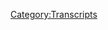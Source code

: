 {{DEFAULTSORT:
    #_TRANSCRIPT_0346:April 11-14, 2013
}}{{Transcript
    | title         = [[346: April 11-14, 2013]]
    | caption       = [https://knowledgefight.libsyn.com/knowledge-fight-april-11-14-2013 Listen to this episode on Libsyn]
    | episodeNumber = [[346: April 11-14, 2013|346]]
    | length        = 01:23:42
}}

{{MessageBox
    | header     = Warning: Bot Generated Content
    | text       = This transcript was automatically generated by transcription software and likely contains many mistakes and misattributions. Please check the audio for definitive quotes, attribution, and context.
    | image      = N3yvass4myg91.webp
    | imagewidth = 50px
    | id         = warning
}}

{{TranscriptBlock
    | name      = Unknown Speaker
    | timestamp = 00:00:00.000
    | text      = I'm sick of them posing as if they're the good guys, saying we are the bad guys.
}}

{{TranscriptBlock
    | name      = Unknown Speaker
    | timestamp = 00:00:28.960
    | text      = I'm sick of them posing as if they're the good guys, saying we are the bad guys.
}}

{{TranscriptBlock
    | name      = Unknown Speaker
    | timestamp = 00:00:57.920
    | text      = I love you.
}}

{{TranscriptBlock
    | name      = Unknown Speaker
    | timestamp = 00:00:58.920
    | text      = Hey everybody, welcome back to Knowledge Fight, I'm Dan.
}}

{{TranscriptBlock
    | name      = Unknown Speaker
    | timestamp = 00:01:00.920
    | text      = I'm Jordan.
}}

{{TranscriptBlock
    | name      = Unknown Speaker
    | timestamp = 00:01:01.920
    | text      = We're a couple dudes, like to sit around, drink novelty beverages, and talk a little
}}

{{TranscriptBlock
    | name      = Unknown Speaker
    | timestamp = 00:01:04.799
    | text      = bit about Alex Jones.
}}

{{TranscriptBlock
    | name      = Unknown Speaker
    | timestamp = 00:01:06.319
    | text      = Indeed we are, Dan.
}}

{{TranscriptBlock
    | name      = Unknown Speaker
    | timestamp = 00:01:07.319
    | text      = Jordan.
}}

{{TranscriptBlock
    | name      = Unknown Speaker
    | timestamp = 00:01:08.319
    | text      = Dan?
}}

{{TranscriptBlock
    | name      = Unknown Speaker
    | timestamp = 00:01:09.319
    | text      = Jordan.
}}

{{TranscriptBlock
    | name      = Unknown Speaker
    | timestamp = 00:01:10.319
    | text      = Have you ever fulfilled a childhood dream?
}}

{{TranscriptBlock
    | name      = Unknown Speaker
    | timestamp = 00:01:12.319
    | text      = Oh.
}}

{{TranscriptBlock
    | name      = Unknown Speaker
    | timestamp = 00:01:13.319
    | text      = Now, I mean, like, you know, this show is a dream to do, but you didn't grow up thinking
}}

{{TranscriptBlock
    | name      = Unknown Speaker
    | timestamp = 00:01:17.920
    | text      = I can't wait to, someday I want to talk about Alex Jones?
}}

{{TranscriptBlock
    | name      = Unknown Speaker
    | timestamp = 00:01:22.780
    | text      = Little did you know, I was a wee nine-year-old boy in Honolulu dreaming.
}}

{{TranscriptBlock
    | name      = Unknown Speaker
    | timestamp = 00:01:27.400
    | text      = Of, uh, you know, I was like, what would I have been, about 10 years old when Alex first
}}

{{TranscriptBlock
    | name      = Unknown Speaker
    | timestamp = 00:01:32.280
    | text      = started broadcasting?
}}

{{TranscriptBlock
    | name      = Unknown Speaker
    | timestamp = 00:01:33.280
    | text      = Yeah, yeah, yeah, yeah.
}}

{{TranscriptBlock
    | name      = Unknown Speaker
    | timestamp = 00:01:34.280
    | text      = I got an update about it, and I was like, I don't know, 25 years from now I'm gonna
}}

{{TranscriptBlock
    | name      = Unknown Speaker
    | timestamp = 00:01:38.719
    | text      = have to take care of this.
}}

{{TranscriptBlock
    | name      = Unknown Speaker
    | timestamp = 00:01:40.079
    | text      = You guys got local access Austin TV in Honolulu.
}}

{{TranscriptBlock
    | name      = Unknown Speaker
    | timestamp = 00:01:43.719
    | text      = Absolutely.
}}

{{TranscriptBlock
    | name      = Unknown Speaker
    | timestamp = 00:01:44.719
    | text      = Gotcha, okay, fair.
}}

{{TranscriptBlock
    | name      = Unknown Speaker
    | timestamp = 00:01:45.719
    | text      = I started listening to the final edition, or whatever the fuck his old show is called,
}}

{{TranscriptBlock
    | name      = Unknown Speaker
    | timestamp = 00:01:49.959
    | text      = and I was like, you know what, no one's gonna address this.
}}

{{TranscriptBlock
    | name      = Unknown Speaker
    | timestamp = 00:01:54.680
    | text      = This is gonna be my responsibility, too.
}}

{{TranscriptBlock
    | name      = Unknown Speaker
    | timestamp = 00:01:56.680
    | text      = Only one.
}}

{{TranscriptBlock
    | name      = Unknown Speaker
    | timestamp = 00:01:57.680
    | text      = No, I don't know, I don't know if I had a ton of, like, fulfillable childhood fantasies.
}}

{{TranscriptBlock
    | name      = Unknown Speaker
    | timestamp = 00:02:05.040
    | text      = Right, right, right.
}}

{{TranscriptBlock
    | name      = Unknown Speaker
    | timestamp = 00:02:06.040
    | text      = So things like flying.
}}

{{TranscriptBlock
    | name      = Unknown Speaker
    | timestamp = 00:02:07.040
    | text      = Right, well, yeah, well, yeah.
}}

{{TranscriptBlock
    | name      = Unknown Speaker
    | timestamp = 00:02:09.039
    | text      = I mean, you did, you have flown.
}}

{{TranscriptBlock
    | name      = Unknown Speaker
    | timestamp = 00:02:10.800
    | text      = In a plane, yeah.
}}

{{TranscriptBlock
    | name      = Unknown Speaker
    | timestamp = 00:02:11.800
    | text      = In a sense.
}}

{{TranscriptBlock
    | name      = Unknown Speaker
    | timestamp = 00:02:12.800
    | text      = I went parasailing, so it's kind of, yeah.
}}

{{TranscriptBlock
    | name      = Unknown Speaker
    | timestamp = 00:02:13.800
    | text      = Did you?
}}

{{TranscriptBlock
    | name      = Unknown Speaker
    | timestamp = 00:02:14.800
    | text      = Oh, that's really cool.
}}

{{TranscriptBlock
    | name      = Unknown Speaker
    | timestamp = 00:02:15.800
    | text      = I've jumped off a cliff.
}}

{{TranscriptBlock
    | name      = Unknown Speaker
    | timestamp = 00:02:16.800
    | text      = Really?
}}

{{TranscriptBlock
    | name      = Unknown Speaker
    | timestamp = 00:02:17.800
    | text      = Yeah.
}}

{{TranscriptBlock
    | name      = Unknown Speaker
    | timestamp = 00:02:18.800
    | text      = Not a huge one, but yeah.
}}

{{TranscriptBlock
    | name      = Unknown Speaker
    | timestamp = 00:02:19.800
    | text      = Well, that's fucking awesome.
}}

{{TranscriptBlock
    | name      = Unknown Speaker
    | timestamp = 00:02:20.800
    | text      = I've never jumped, I'm terrified of heights, I would never jump off a cliff.
}}

{{TranscriptBlock
    | name      = Unknown Speaker
    | timestamp = 00:02:24.199
    | text      = That's not something that I probably would do again, but the context it was in was very,
}}

{{TranscriptBlock
    | name      = Unknown Speaker
    | timestamp = 00:02:28.599
    | text      = like, it seemed very safe.
}}

{{TranscriptBlock
    | name      = Unknown Speaker
    | timestamp = 00:02:29.800
    | text      = You were being chased by cannibals, obviously.
}}

{{TranscriptBlock
    | name      = Unknown Speaker
    | timestamp = 00:02:31.319
    | text      = Yes.
}}

{{TranscriptBlock
    | name      = Unknown Speaker
    | timestamp = 00:02:32.319
    | text      = The safer alternative was to jump off a cliff.
}}

{{TranscriptBlock
    | name      = Unknown Speaker
    | timestamp = 00:02:33.319
    | text      = Yes, of course, yeah.
}}

{{TranscriptBlock
    | name      = Unknown Speaker
    | timestamp = 00:02:34.319
    | text      = I was like, yeah, I'd seen a bunch of people go off already, and so I was like, well, odds
}}

{{TranscriptBlock
    | name      = Unknown Speaker
    | timestamp = 00:02:38.840
    | text      = of me getting hurt are slim.
}}

{{TranscriptBlock
    | name      = Unknown Speaker
    | timestamp = 00:02:40.759
    | text      = And you could see the water underneath, so you know what I mean, like big rocks.
}}

{{TranscriptBlock
    | name      = Unknown Speaker
    | timestamp = 00:02:44.879
    | text      = But I probably wouldn't do it again, especially in a context where I didn't feel like I could
}}

{{TranscriptBlock
    | name      = Unknown Speaker
    | timestamp = 00:02:51.560
    | text      = see the water.
}}

{{TranscriptBlock
    | name      = Unknown Speaker
    | timestamp = 00:02:52.560
    | text      = Yeah, yeah, yeah, yeah.
}}

{{TranscriptBlock
    | name      = Unknown Speaker
    | timestamp = 00:02:53.560
    | text      = People who do that are crazy.
}}

{{TranscriptBlock
    | name      = Unknown Speaker
    | timestamp = 00:02:54.560
    | text      = No, insane.
}}

{{TranscriptBlock
    | name      = Unknown Speaker
    | timestamp = 00:02:55.560
    | text      = Yeah.
}}

{{TranscriptBlock
    | name      = Unknown Speaker
    | timestamp = 00:02:56.560
    | text      = So anyway, as a podcast where I am actively fulfilling my childhood fantasy, and actually
}}

{{TranscriptBlock
    | name      = Unknown Speaker
    | timestamp = 00:03:00.560
    | text      = there is a little bit of truth to that, because from a very young age, I did want to do radio.
}}

{{TranscriptBlock
    | name      = Unknown Speaker
    | timestamp = 00:03:03.879
    | text      = Yeah, no.
}}

{{TranscriptBlock
    | name      = Unknown Speaker
    | timestamp = 00:03:04.879
    | text      = Like, I loved radio.
}}

{{TranscriptBlock
    | name      = Unknown Speaker
    | timestamp = 00:03:05.879
    | text      = Right.
}}

{{TranscriptBlock
    | name      = Unknown Speaker
    | timestamp = 00:03:06.879
    | text      = That's what I was, well, that's one of the things that I was thinking when I was thinking
}}

{{TranscriptBlock
    | name      = Unknown Speaker
    | timestamp = 00:03:09.919
    | text      = about the question is like, this is adjacent to a dream of yours, because we've talked
}}

{{TranscriptBlock
    | name      = Unknown Speaker
    | timestamp = 00:03:16.000
    | text      = in the past about how you've always wanted to do radio.
}}

{{TranscriptBlock
    | name      = Unknown Speaker
    | timestamp = 00:03:18.080
    | text      = Yeah, I love it.
}}

{{TranscriptBlock
    | name      = Unknown Speaker
    | timestamp = 00:03:19.280
    | text      = And I've done a lot of things that are adjacent to goals that I've had in comedy as a kid,
}}

{{TranscriptBlock
    | name      = Unknown Speaker
    | timestamp = 00:03:24.280
    | text      = but I don't know if there's any, like the only one that is genuinely a childhood dream
}}

{{TranscriptBlock
    | name      = Unknown Speaker
    | timestamp = 00:03:29.439
    | text      = that I've had since I was like six years old is writing a novel.
}}

{{TranscriptBlock
    | name      = Unknown Speaker
    | timestamp = 00:03:34.080
    | text      = And like, that's the only childhood dream that I'm close to achieving, and I'm really
}}

{{TranscriptBlock
    | name      = Unknown Speaker
    | timestamp = 00:03:38.280
    | text      = scared of failing at it, so.
}}

{{TranscriptBlock
    | name      = Unknown Speaker
    | timestamp = 00:03:40.259
    | text      = Or just, I mean, that's a good reason not to do it.
}}

{{TranscriptBlock
    | name      = Unknown Speaker
    | timestamp = 00:03:43.680
    | text      = Yeah.
}}

{{TranscriptBlock
    | name      = Unknown Speaker
    | timestamp = 00:03:44.680
    | text      = You're scared of failing, then I, no, absolutely not.
}}

{{TranscriptBlock
    | name      = Unknown Speaker
    | timestamp = 00:03:48.039
    | text      = But I do know a lot about Alex Jones.
}}

{{TranscriptBlock
    | name      = Unknown Speaker
    | timestamp = 00:03:50.000
    | text      = And I only know what you tell me.
}}

{{TranscriptBlock
    | name      = Unknown Speaker
    | timestamp = 00:03:52.159
    | text      = That's correct, and that's the podcast here that we're doing.
}}

{{TranscriptBlock
    | name      = Unknown Speaker
    | timestamp = 00:03:55.520
    | text      = Alex is on some bullshit today, and we've got an interesting episode to go over covering
}}

{{TranscriptBlock
    | name      = Unknown Speaker
    | timestamp = 00:04:00.539
    | text      = the time span of April 11th to 14th, 2013.
}}

{{TranscriptBlock
    | name      = Unknown Speaker
    | timestamp = 00:04:04.919
    | text      = So in our going back to track Alex's coverage of Sandy Hook, we have now reached the day
}}

{{TranscriptBlock
    | name      = Unknown Speaker
    | timestamp = 00:04:10.479
    | text      = before the Boston bombing.
}}

{{TranscriptBlock
    | name      = Unknown Speaker
    | timestamp = 00:04:12.759
    | text      = So we're going to get right up to the edge of that, and then the next episode will probably
}}

{{TranscriptBlock
    | name      = Unknown Speaker
    | timestamp = 00:04:16.800
    | text      = be incredibly miserable.
}}

{{TranscriptBlock
    | name      = Unknown Speaker
    | timestamp = 00:04:20.279
    | text      = But before we get into what's going on here on the show today, we've got to take a little
}}

{{TranscriptBlock
    | name      = Unknown Speaker
    | timestamp = 00:04:23.439
    | text      = moment to say thank you to the people who have signed up and are supporting the show.
}}

{{TranscriptBlock
    | name      = Unknown Speaker
    | timestamp = 00:04:26.480
    | text      = So first of all, Sean, thank you so much, you are now a policy wonk.
}}

{{TranscriptBlock
    | name      = Unknown Speaker
    | timestamp = 00:04:31.000
    | text      = I'm a policy wonk.
}}

{{TranscriptBlock
    | name      = Unknown Speaker
    | timestamp = 00:04:33.000
    | text      = Next Tyler, thank you so much, you are now a policy wonk.
}}

{{TranscriptBlock
    | name      = Unknown Speaker
    | timestamp = 00:04:35.720
    | text      = I'm a policy wonk.
}}

{{TranscriptBlock
    | name      = Unknown Speaker
    | timestamp = 00:04:37.879
    | text      = Next Kate, thank you so much, you are now a policy wonk.
}}

{{TranscriptBlock
    | name      = Unknown Speaker
    | timestamp = 00:04:40.600
    | text      = I'm a policy wonk.
}}

{{TranscriptBlock
    | name      = Unknown Speaker
    | timestamp = 00:04:42.600
    | text      = Next Matt, thank you so much, you are now a policy wonk.
}}

{{TranscriptBlock
    | name      = Unknown Speaker
    | timestamp = 00:04:45.720
    | text      = I'm a policy wonk.
}}

{{TranscriptBlock
    | name      = Unknown Speaker
    | timestamp = 00:04:46.959
    | text      = Next Matt, next Lawrence, thank you so much, you are now a policy wonk.
}}

{{TranscriptBlock
    | name      = Unknown Speaker
    | timestamp = 00:04:51.480
    | text      = I'm a policy wonk.
}}

{{TranscriptBlock
    | name      = Unknown Speaker
    | timestamp = 00:04:52.600
    | text      = Thanks Laird.
}}

{{TranscriptBlock
    | name      = Unknown Speaker
    | timestamp = 00:04:53.600
    | text      = Next Jennifer, thank you so much, you are now a policy wonk.
}}

{{TranscriptBlock
    | name      = Unknown Speaker
    | timestamp = 00:04:57.319
    | text      = I'm a policy wonk.
}}

{{TranscriptBlock
    | name      = Unknown Speaker
    | timestamp = 00:04:58.319
    | text      = Thank you Jennifer.
}}

{{TranscriptBlock
    | name      = Unknown Speaker
    | timestamp = 00:04:59.379
    | text      = And finally Danger Guy, thank you so much, you are now a policy wonk.
}}

{{TranscriptBlock
    | name      = Unknown Speaker
    | timestamp = 00:05:03.399
    | text      = I'm a policy wonk.
}}

{{TranscriptBlock
    | name      = Unknown Speaker
    | timestamp = 00:05:04.399
    | text      = Thank you Danger Guy.
}}

{{TranscriptBlock
    | name      = Unknown Speaker
    | timestamp = 00:05:05.399
    | text      = Thank you very much Danger Guy.
}}

{{TranscriptBlock
    | name      = Unknown Speaker
    | timestamp = 00:05:06.399
    | text      = If you're out there listening and thinking hey I like what this show, I like what these
}}

{{TranscriptBlock
    | name      = Unknown Speaker
    | timestamp = 00:05:08.519
    | text      = guys do, I'd like to support it, you can do that by going to our website knowledgefight.com
}}

{{TranscriptBlock
    | name      = Unknown Speaker
    | timestamp = 00:05:11.800
    | text      = clicking the button that says support the show, we would appreciate it.
}}

{{TranscriptBlock
    | name      = Unknown Speaker
    | timestamp = 00:05:13.920
    | text      = It would be lovely.
}}

{{TranscriptBlock
    | name      = Unknown Speaker
    | timestamp = 00:05:14.920
    | text      = Also today Jordan, I want to give a very special shout out to a couple of listeners who have
}}

{{TranscriptBlock
    | name      = Unknown Speaker
    | timestamp = 00:05:20.480
    | text      = an anniversary today.
}}

{{TranscriptBlock
    | name      = Unknown Speaker
    | timestamp = 00:05:22.480
    | text      = Very exciting, we're so thrilled for them.
}}

{{TranscriptBlock
    | name      = Unknown Speaker
    | timestamp = 00:05:25.160
    | text      = So Joker Ian and Spooks, congratulations on your anniversary, we hope it's a great one
}}

{{TranscriptBlock
    | name      = Unknown Speaker
    | timestamp = 00:05:31.720
    | text      = and I hope you're having the best day of your lives.
}}

{{TranscriptBlock
    | name      = Unknown Speaker
    | timestamp = 00:05:34.439
    | text      = Is it the anniversary of choosing the best names ever?
}}

{{TranscriptBlock
    | name      = Unknown Speaker
    | timestamp = 00:05:38.360
    | text      = Fun nicknames, perhaps.
}}

{{TranscriptBlock
    | name      = Unknown Speaker
    | timestamp = 00:05:41.759
    | text      = But anyway, enjoy your day.
}}

{{TranscriptBlock
    | name      = Unknown Speaker
    | timestamp = 00:05:43.839
    | text      = So like I said, we're doing April 11th to 14th today and one of the things I kind of
}}

{{TranscriptBlock
    | name      = Unknown Speaker
    | timestamp = 00:05:47.839
    | text      = wanted to stick around in the present because Eddie Bravo and Sam Tripoli were still in
}}

{{TranscriptBlock
    | name      = Unknown Speaker
    | timestamp = 00:05:52.279
    | text      = studio on Friday and they were on The War Room with Owen Schroyer and I was like this
}}

{{TranscriptBlock
    | name      = Unknown Speaker
    | timestamp = 00:05:58.959
    | text      = is a lot of Eddie Bravo content.
}}

{{TranscriptBlock
    | name      = Unknown Speaker
    | timestamp = 00:06:02.600
    | text      = Look I'm not busy but I'm still too busy to do two Infowars shows, you know what I'm saying?
}}

{{TranscriptBlock
    | name      = Unknown Speaker
    | timestamp = 00:06:07.899
    | text      = They were all over the network at the end of last week and so I was thinking everybody
}}

{{TranscriptBlock
    | name      = Unknown Speaker
    | timestamp = 00:06:13.639
    | text      = enjoys to hear some Eddie Bravo nonsense but there was a pretty severe backlash from our
}}

{{TranscriptBlock
    | name      = Unknown Speaker
    | timestamp = 00:06:18.240
    | text      = audience over Sam Tripoli.
}}

{{TranscriptBlock
    | name      = Unknown Speaker
    | timestamp = 00:06:20.040
    | text      = I think we all agree.
}}

{{TranscriptBlock
    | name      = Unknown Speaker
    | timestamp = 00:06:21.519
    | text      = There was an unexpected and universal sentiment that was like don't cover this guy anymore,
}}

{{TranscriptBlock
    | name      = Unknown Speaker
    | timestamp = 00:06:27.839
    | text      = it was awful to listen to him yell.
}}

{{TranscriptBlock
    | name      = Unknown Speaker
    | timestamp = 00:06:30.160
    | text      = So I have to honor their wishes and stay away from the present day, get back into the past
}}

{{TranscriptBlock
    | name      = Unknown Speaker
    | timestamp = 00:06:34.959
    | text      = here 2013.
}}

{{TranscriptBlock
    | name      = Unknown Speaker
    | timestamp = 00:06:35.959
    | text      = I like it.
}}

{{TranscriptBlock
    | name      = Unknown Speaker
    | timestamp = 00:06:36.959
    | text      = Let's do it.
}}

{{TranscriptBlock
    | name      = Unknown Speaker
    | timestamp = 00:06:37.959
    | text      = So in this first clip from April 11th, you get a glimpse into how his brain works and
}}

{{TranscriptBlock
    | name      = Unknown Speaker
    | timestamp = 00:06:44.720
    | text      = how he experiences his own situation and this is just surreal bullshit.
}}

{{TranscriptBlock
    | name      = Unknown Speaker
    | timestamp = 00:06:51.199
    | text      = And this program is so evidenced, it is so 100% on record that it dizzies my mind that
}}

{{TranscriptBlock
    | name      = Unknown Speaker
    | timestamp = 00:07:01.800
    | text      = we're even having a debate about this.
}}

{{TranscriptBlock
    | name      = Unknown Speaker
    | timestamp = 00:07:05.519
    | text      = The establishment is moving forward with an accelerated timetable for several reasons.
}}

{{TranscriptBlock
    | name      = Unknown Speaker
    | timestamp = 00:07:12.959
    | text      = They're about 10 years behind in their projections and they've looked forward that if they don't
}}

{{TranscriptBlock
    | name      = Unknown Speaker
    | timestamp = 00:07:18.639
    | text      = accelerate the program, their operation will fail.
}}

{{TranscriptBlock
    | name      = Unknown Speaker
    | timestamp = 00:07:23.000
    | text      = But they have succeeded in their greatest goal of creating an artificial habitat civilization
}}

{{TranscriptBlock
    | name      = Unknown Speaker
    | timestamp = 00:07:30.959
    | text      = where the government and corporate reservations that are breakaway civilizations several steps
}}

{{TranscriptBlock
    | name      = Unknown Speaker
    | timestamp = 00:07:36.800
    | text      = above us.
}}

{{TranscriptBlock
    | name      = Unknown Speaker
    | timestamp = 00:07:38.800
    | text      = I don't even know what he's talking about at this point.
}}

{{TranscriptBlock
    | name      = Unknown Speaker
    | timestamp = 00:07:41.959
    | text      = That's sort of the same ideas that like Tom Papert was talking about in the present day,
}}

{{TranscriptBlock
    | name      = Unknown Speaker
    | timestamp = 00:07:46.079
    | text      = the idea that the globalists have created like Iceland is like a place with no immigrants
}}

{{TranscriptBlock
    | name      = Unknown Speaker
    | timestamp = 00:07:51.480
    | text      = and low taxes.
}}

{{TranscriptBlock
    | name      = Unknown Speaker
    | timestamp = 00:07:54.000
    | text      = I don't know what he's talking about.
}}

{{TranscriptBlock
    | name      = Unknown Speaker
    | timestamp = 00:07:55.600
    | text      = But the idea that he's saying that all of these claims that they're making are all so
}}

{{TranscriptBlock
    | name      = Unknown Speaker
    | timestamp = 00:07:58.959
    | text      = evidenced, it's so proven, so on record, it's just ludicrous.
}}

{{TranscriptBlock
    | name      = Unknown Speaker
    | timestamp = 00:08:03.360
    | text      = I am a big fan of your fictional enemy being suddenly somehow 10 years behind.
}}

{{TranscriptBlock
    | name      = Unknown Speaker
    | timestamp = 00:08:13.480
    | text      = We have not talked about this yesterday or the day before that or the past 10 years actually
}}

{{TranscriptBlock
    | name      = Unknown Speaker
    | timestamp = 00:08:18.399
    | text      = that they are behind at all.
}}

{{TranscriptBlock
    | name      = Unknown Speaker
    | timestamp = 00:08:21.079
    | text      = Shouldn't we be getting updates?
}}

{{TranscriptBlock
    | name      = Unknown Speaker
    | timestamp = 00:08:22.079
    | text      = Shouldn't last year he have said they're officially nine years behind their projections?
}}

{{TranscriptBlock
    | name      = Unknown Speaker
    | timestamp = 00:08:26.120
    | text      = Well, they might have been 10 years behind then too.
}}

{{TranscriptBlock
    | name      = Unknown Speaker
    | timestamp = 00:08:30.079
    | text      = I mean, Alex still says in the present day that they're 10 years behind because the patriots
}}

{{TranscriptBlock
    | name      = Unknown Speaker
    | timestamp = 00:08:35.039
    | text      = pushed back on them because of the John Birch Society coming around and coming up the works.
}}

{{TranscriptBlock
    | name      = Unknown Speaker
    | timestamp = 00:08:41.720
    | text      = They're accelerating things because they've looked at their projections and they're clearly
}}

{{TranscriptBlock
    | name      = Unknown Speaker
    | timestamp = 00:08:45.200
    | text      = 10 years behind.
}}

{{TranscriptBlock
    | name      = Unknown Speaker
    | timestamp = 00:08:46.200
    | text      = What are you talking about?
}}

{{TranscriptBlock
    | name      = Unknown Speaker
    | timestamp = 00:08:47.840
    | text      = Yeah, I think what he's doing is he's twisting comments that people have made about like
}}

{{TranscriptBlock
    | name      = Unknown Speaker
    | timestamp = 00:08:53.440
    | text      = high speed rail.
}}

{{TranscriptBlock
    | name      = Unknown Speaker
    | timestamp = 00:08:54.440
    | text      = Sure.
}}

{{TranscriptBlock
    | name      = Unknown Speaker
    | timestamp = 00:08:55.440
    | text      = Stuff like that.
}}

{{TranscriptBlock
    | name      = Unknown Speaker
    | timestamp = 00:08:56.440
    | text      = Yeah.
}}

{{TranscriptBlock
    | name      = Unknown Speaker
    | timestamp = 00:08:57.440
    | text      = People...
}}

{{TranscriptBlock
    | name      = Unknown Speaker
    | timestamp = 00:08:58.440
    | text      = Our monorail is 10 years behind.
}}

{{TranscriptBlock
    | name      = Unknown Speaker
    | timestamp = 00:09:00.320
    | text      = Sure.
}}

{{TranscriptBlock
    | name      = Unknown Speaker
    | timestamp = 00:09:01.320
    | text      = Or modernization in third world countries, stuff like that.
}}

{{TranscriptBlock
    | name      = Unknown Speaker
    | timestamp = 00:09:04.720
    | text      = I'm guessing that that's what he's talking about, people have said is behind what people
}}

{{TranscriptBlock
    | name      = Unknown Speaker
    | timestamp = 00:09:08.120
    | text      = had hoped.
}}

{{TranscriptBlock
    | name      = Unknown Speaker
    | timestamp = 00:09:09.120
    | text      = But whatever the case, Alex is like real, he's consistent and he keeps pushing forward
}}

{{TranscriptBlock
    | name      = Unknown Speaker
    | timestamp = 00:09:15.240
    | text      = on this mentality of like they're accelerating, we should be accelerating too.
}}

{{TranscriptBlock
    | name      = Unknown Speaker
    | timestamp = 00:09:21.879
    | text      = And when the other side isn't accelerating and you're just creating the perception that
}}

{{TranscriptBlock
    | name      = Unknown Speaker
    | timestamp = 00:09:25.919
    | text      = they are, what you're doing is justifying and rationalizing your own acceleration.
}}

{{TranscriptBlock
    | name      = Unknown Speaker
    | timestamp = 00:09:30.720
    | text      = Yeah.
}}

{{TranscriptBlock
    | name      = Unknown Speaker
    | timestamp = 00:09:31.720
    | text      = And that's kind of all that's going on.
}}

{{TranscriptBlock
    | name      = Unknown Speaker
    | timestamp = 00:09:32.919
    | text      = Well, yeah.
}}

{{TranscriptBlock
    | name      = Unknown Speaker
    | timestamp = 00:09:33.919
    | text      = I mean, it is a little bit along the lines of like, hey guys, they're 10 years behind
}}

{{TranscriptBlock
    | name      = Unknown Speaker
    | timestamp = 00:09:39.960
    | text      = on killing all of us.
}}

{{TranscriptBlock
    | name      = Unknown Speaker
    | timestamp = 00:09:41.179
    | text      = So we have basically got 10 years to kill all of them.
}}

{{TranscriptBlock
    | name      = Unknown Speaker
    | timestamp = 00:09:44.840
    | text      = That's really what I'm saying.
}}

{{TranscriptBlock
    | name      = Unknown Speaker
    | timestamp = 00:09:46.159
    | text      = Or else.
}}

{{TranscriptBlock
    | name      = Unknown Speaker
    | timestamp = 00:09:47.159
    | text      = Or else we'll die.
}}

{{TranscriptBlock
    | name      = Unknown Speaker
    | timestamp = 00:09:48.159
    | text      = They'll catch up.
}}

{{TranscriptBlock
    | name      = Unknown Speaker
    | timestamp = 00:09:49.159
    | text      = Because if they could, they would already have killed you.
}}

{{TranscriptBlock
    | name      = Unknown Speaker
    | timestamp = 00:09:52.399
    | text      = So that's basically them attempting to kill you as we speak.
}}

{{TranscriptBlock
    | name      = Unknown Speaker
    | timestamp = 00:09:55.720
    | text      = Yeah.
}}

{{TranscriptBlock
    | name      = Unknown Speaker
    | timestamp = 00:09:56.720
    | text      = So Alex, keeping that sort of vibe alive of this sort of like fatal kind of situation,
}}

{{TranscriptBlock
    | name      = Unknown Speaker
    | timestamp = 00:10:03.919
    | text      = he teases an upcoming news report in a way that I think is a little over the top.
}}

{{TranscriptBlock
    | name      = Unknown Speaker
    | timestamp = 00:10:09.440
    | text      = Then at the bottom of the next hour, I will break down the most chilling information that
}}

{{TranscriptBlock
    | name      = Unknown Speaker
    | timestamp = 00:10:18.600
    | text      = we have ever covered here on this broadcast.
}}

{{TranscriptBlock
    | name      = Unknown Speaker
    | timestamp = 00:10:22.399
    | text      = And it's all publicly available.
}}

{{TranscriptBlock
    | name      = Unknown Speaker
    | timestamp = 00:10:25.320
    | text      = So the most chilling information ever of all time, Jordan.
}}

{{TranscriptBlock
    | name      = Unknown Speaker
    | timestamp = 00:10:30.700
    | text      = Every time he does this, it's like we have the guy who breaks shit from the internet.
}}

{{TranscriptBlock
    | name      = Unknown Speaker
    | timestamp = 00:10:35.399
    | text      = We got the hammer guy.
}}

{{TranscriptBlock
    | name      = Unknown Speaker
    | timestamp = 00:10:37.399
    | text      = The biggest guest we've ever had.
}}

{{TranscriptBlock
    | name      = Unknown Speaker
    | timestamp = 00:10:39.679
    | text      = It's the guy who hits things with a hammer on YouTube.
}}

{{TranscriptBlock
    | name      = Unknown Speaker
    | timestamp = 00:10:42.399
    | text      = To be fair, that was a pretty fun interview.
}}

{{TranscriptBlock
    | name      = Unknown Speaker
    | timestamp = 00:10:44.200
    | text      = Well, it was better than Eddie Bravo and Sam Triplett.
}}

{{TranscriptBlock
    | name      = Unknown Speaker
    | timestamp = 00:10:48.039
    | text      = In terms of ranking Alex's guests, that guy was pretty fun.
}}

{{TranscriptBlock
    | name      = Unknown Speaker
    | timestamp = 00:10:51.600
    | text      = He did hit things with a hammer.
}}

{{TranscriptBlock
    | name      = Unknown Speaker
    | timestamp = 00:10:53.559
    | text      = And Alex rejoiced.
}}

{{TranscriptBlock
    | name      = Unknown Speaker
    | timestamp = 00:10:54.559
    | text      = That's true.
}}

{{TranscriptBlock
    | name      = Unknown Speaker
    | timestamp = 00:10:55.559
    | text      = That is true.
}}

{{TranscriptBlock
    | name      = Unknown Speaker
    | timestamp = 00:10:57.120
    | text      = So I mean, we could spend all day trying to guess what this super chilling information
}}

{{TranscriptBlock
    | name      = Unknown Speaker
    | timestamp = 00:11:01.600
    | text      = is.
}}

{{TranscriptBlock
    | name      = Unknown Speaker
    | timestamp = 00:11:02.600
    | text      = And I think it's this.
}}

{{TranscriptBlock
    | name      = Unknown Speaker
    | timestamp = 00:11:04.840
    | text      = And there's a new Bilderberg Group report out at Infowars.com right now where the president
}}

{{TranscriptBlock
    | name      = Unknown Speaker
    | timestamp = 00:11:11.679
    | text      = of the Italian Supreme Court, very famous individual, has now come out and said that
}}

{{TranscriptBlock
    | name      = Unknown Speaker
    | timestamp = 00:11:23.039
    | text      = the government has all of the documentation and Italian intelligence has all the documentation
}}

{{TranscriptBlock
    | name      = Unknown Speaker
    | timestamp = 00:11:28.600
    | text      = that every time Italy tries to get out from under the EU or the globalist system, terror
}}

{{TranscriptBlock
    | name      = Unknown Speaker
    | timestamp = 00:11:33.840
    | text      = attacks are staged by the Bilderberg Group.
}}

{{TranscriptBlock
    | name      = Unknown Speaker
    | timestamp = 00:11:39.480
    | text      = It says secretive group was involved in strategy of tension.
}}

{{TranscriptBlock
    | name      = Unknown Speaker
    | timestamp = 00:11:43.600
    | text      = So what's going on here is Alex is saying that this is in the present, like that this
}}

{{TranscriptBlock
    | name      = Unknown Speaker
    | timestamp = 00:11:47.960
    | text      = guy has a document that shows that the Bilderberg Group causes false flags whenever people meddle
}}

{{TranscriptBlock
    | name      = Unknown Speaker
    | timestamp = 00:11:53.639
    | text      = in globalist plans or whatever.
}}

{{TranscriptBlock
    | name      = Unknown Speaker
    | timestamp = 00:11:56.399
    | text      = And that's not really fair.
}}

{{TranscriptBlock
    | name      = Unknown Speaker
    | timestamp = 00:11:58.000
    | text      = But that's the presentation he is absolutely trying to create.
}}

{{TranscriptBlock
    | name      = Unknown Speaker
    | timestamp = 00:12:01.960
    | text      = That is troubling, if true.
}}

{{TranscriptBlock
    | name      = Unknown Speaker
    | timestamp = 00:12:03.919
    | text      = So this is about a guy named Ferdinando Impossimotto.
}}

{{TranscriptBlock
    | name      = Unknown Speaker
    | timestamp = 00:12:08.440
    | text      = The president of the Italian Supreme Court.
}}

{{TranscriptBlock
    | name      = Unknown Speaker
    | timestamp = 00:12:11.039
    | text      = He's often credited as the quote honorary president of the Supreme Court of Italy.
}}

{{TranscriptBlock
    | name      = Unknown Speaker
    | timestamp = 00:12:15.720
    | text      = See, that's different.
}}

{{TranscriptBlock
    | name      = Unknown Speaker
    | timestamp = 00:12:16.720
    | text      = But I can't find any evidence that he was an actual judge on the Supreme Court.
}}

{{TranscriptBlock
    | name      = Unknown Speaker
    | timestamp = 00:12:20.039
    | text      = I honestly have no idea what that title means.
}}

{{TranscriptBlock
    | name      = Unknown Speaker
    | timestamp = 00:12:23.059
    | text      = And I've looked into it a little bit and I still don't really understand.
}}

{{TranscriptBlock
    | name      = Unknown Speaker
    | timestamp = 00:12:26.639
    | text      = From what I can tell from like looking at Italian legal websites, honorary judges are
}}

{{TranscriptBlock
    | name      = Unknown Speaker
    | timestamp = 00:12:31.360
    | text      = sometimes appointed who provide assistance to courts on various matters.
}}

{{TranscriptBlock
    | name      = Unknown Speaker
    | timestamp = 00:12:35.320
    | text      = And it's usually a temporary thing, depending on the person's expertise.
}}

{{TranscriptBlock
    | name      = Unknown Speaker
    | timestamp = 00:12:39.200
    | text      = So he might have assisted the Supreme Court of Italy on something in an honorary fashion.
}}

{{TranscriptBlock
    | name      = Unknown Speaker
    | timestamp = 00:12:44.879
    | text      = He's a judge consultant.
}}

{{TranscriptBlock
    | name      = Unknown Speaker
    | timestamp = 00:12:46.440
    | text      = Yeah.
}}

{{TranscriptBlock
    | name      = Unknown Speaker
    | timestamp = 00:12:47.440
    | text      = And he's a legitimate person who's had a career in public service.
}}

{{TranscriptBlock
    | name      = Unknown Speaker
    | timestamp = 00:12:50.759
    | text      = So judges are like, we're deliberating, and you're like, hey, what do you think?
}}

{{TranscriptBlock
    | name      = Unknown Speaker
    | timestamp = 00:12:54.120
    | text      = Yeah.
}}

{{TranscriptBlock
    | name      = Unknown Speaker
    | timestamp = 00:12:55.120
    | text      = And he's like...
}}

{{TranscriptBlock
    | name      = Unknown Speaker
    | timestamp = 00:12:56.120
    | text      = I don't think honorary president of the Italian Supreme Court is a bullshit credential.
}}

{{TranscriptBlock
    | name      = Unknown Speaker
    | timestamp = 00:13:01.039
    | text      = But I do think that the way Alex is presenting it is a little bit bullshit.
}}

{{TranscriptBlock
    | name      = Unknown Speaker
    | timestamp = 00:13:05.240
    | text      = Right.
}}

{{TranscriptBlock
    | name      = Unknown Speaker
    | timestamp = 00:13:06.240
    | text      = Because it's not as though he's the...
}}

{{TranscriptBlock
    | name      = Unknown Speaker
    | timestamp = 00:13:08.039
    | text      = It's not like he's chief Supreme Court justice.
}}

{{TranscriptBlock
    | name      = Unknown Speaker
    | timestamp = 00:13:11.000
    | text      = He's not John Roberts in this scenario.
}}

{{TranscriptBlock
    | name      = Unknown Speaker
    | timestamp = 00:13:12.960
    | text      = No, no, no.
}}

{{TranscriptBlock
    | name      = Unknown Speaker
    | timestamp = 00:13:14.120
    | text      = He's Steve Puchenik working at the State Department.
}}

{{TranscriptBlock
    | name      = Unknown Speaker
    | timestamp = 00:13:16.700
    | text      = He's a consultant.
}}

{{TranscriptBlock
    | name      = Unknown Speaker
    | timestamp = 00:13:17.700
    | text      = Sure.
}}

{{TranscriptBlock
    | name      = Unknown Speaker
    | timestamp = 00:13:18.700
    | text      = Sure.
}}

{{TranscriptBlock
    | name      = Unknown Speaker
    | timestamp = 00:13:19.700
    | text      = I don't have enough information to know whether or not this guy is lying about his involvement
}}

{{TranscriptBlock
    | name      = Unknown Speaker
    | timestamp = 00:13:23.840
    | text      = in things.
}}

{{TranscriptBlock
    | name      = Unknown Speaker
    | timestamp = 00:13:24.840
    | text      = But the way Alex is framing it is dishonest.
}}

{{TranscriptBlock
    | name      = Unknown Speaker
    | timestamp = 00:13:27.159
    | text      = Gotcha.
}}

{{TranscriptBlock
    | name      = Unknown Speaker
    | timestamp = 00:13:28.159
    | text      = So in 2013, Impossimato published a book called The Republic of Unpunished Massacres, which
}}

{{TranscriptBlock
    | name      = Unknown Speaker
    | timestamp = 00:13:34.700
    | text      = I have to assume sounds better in Italian.
}}

{{TranscriptBlock
    | name      = Unknown Speaker
    | timestamp = 00:13:37.879
    | text      = In the book, he claims that he found a document that proves that the Bilderberg Group was
}}

{{TranscriptBlock
    | name      = Unknown Speaker
    | timestamp = 00:13:41.320
    | text      = behind terrorist attacks in Italy in the 70s and 80s.
}}

{{TranscriptBlock
    | name      = Unknown Speaker
    | timestamp = 00:13:45.080
    | text      = This document has not been produced, nor has Impossimato even claimed to have authenticated
}}

{{TranscriptBlock
    | name      = Unknown Speaker
    | timestamp = 00:13:50.000
    | text      = it.
}}

{{TranscriptBlock
    | name      = Unknown Speaker
    | timestamp = 00:13:51.000
    | text      = He just believes it to be genuine.
}}

{{TranscriptBlock
    | name      = Unknown Speaker
    | timestamp = 00:13:52.639
    | text      = Oh, well, I mean, that's a low bar.
}}

{{TranscriptBlock
    | name      = Unknown Speaker
    | timestamp = 00:13:55.639
    | text      = But it does make things simpler, I suppose.
}}

{{TranscriptBlock
    | name      = Unknown Speaker
    | timestamp = 00:13:58.000
    | text      = Sure.
}}

{{TranscriptBlock
    | name      = Unknown Speaker
    | timestamp = 00:13:59.000
    | text      = Alex is presenting this as if Alex himself has the document and that it proves that whatever
}}

{{TranscriptBlock
    | name      = Unknown Speaker
    | timestamp = 00:14:03.659
    | text      = Italy wants to, whenever they want to get out of the EU in the present day, they get
}}

{{TranscriptBlock
    | name      = Unknown Speaker
    | timestamp = 00:14:07.820
    | text      = hit with false flag terrorist attacks, which is ludicrous, even if you believe all of the
}}

{{TranscriptBlock
    | name      = Unknown Speaker
    | timestamp = 00:14:11.500
    | text      = assertions being made in Impossimato's book.
}}

{{TranscriptBlock
    | name      = Unknown Speaker
    | timestamp = 00:14:14.299
    | text      = He is only talking about activity that took place in the days of Operation Gladio, which,
}}

{{TranscriptBlock
    | name      = Unknown Speaker
    | timestamp = 00:14:18.879
    | text      = despite what Alex might say, does not continue to the present day.
}}

{{TranscriptBlock
    | name      = Unknown Speaker
    | timestamp = 00:14:22.179
    | text      = It was a product of Cold War stupidity.
}}

{{TranscriptBlock
    | name      = Unknown Speaker
    | timestamp = 00:14:24.320
    | text      = And by the time anything related to it involved actual attacks, it was because of groups that
}}

{{TranscriptBlock
    | name      = Unknown Speaker
    | timestamp = 00:14:29.080
    | text      = had splintered from their original purpose and gone rogue.
}}

{{TranscriptBlock
    | name      = Unknown Speaker
    | timestamp = 00:14:31.919
    | text      = Now, is that in and of itself a good argument against setting up operations like Gladio?
}}

{{TranscriptBlock
    | name      = Unknown Speaker
    | timestamp = 00:14:36.320
    | text      = Yes.
}}

{{TranscriptBlock
    | name      = Unknown Speaker
    | timestamp = 00:14:37.320
    | text      = You bet.
}}

{{TranscriptBlock
    | name      = Unknown Speaker
    | timestamp = 00:14:38.320
    | text      = A hundred percent.
}}

{{TranscriptBlock
    | name      = Unknown Speaker
    | timestamp = 00:14:39.320
    | text      = Does it prove that the people behind Gladio are actually trying to create terrorist cells
}}

{{TranscriptBlock
    | name      = Unknown Speaker
    | timestamp = 00:14:42.600
    | text      = to pull off false flag attacks?
}}

{{TranscriptBlock
    | name      = Unknown Speaker
    | timestamp = 00:14:44.480
    | text      = I think I need more evidence on that.
}}

{{TranscriptBlock
    | name      = Unknown Speaker
    | timestamp = 00:14:45.799
    | text      = Not all of them?
}}

{{TranscriptBlock
    | name      = Unknown Speaker
    | timestamp = 00:14:46.799
    | text      = I think I need more evidence before we're going to be able to substantiate that one.
}}

{{TranscriptBlock
    | name      = Unknown Speaker
    | timestamp = 00:14:50.799
    | text      = And so looking at the claim that's being made here, I see no actual evidence that the Bilderberg
}}

{{TranscriptBlock
    | name      = Unknown Speaker
    | timestamp = 00:14:55.039
    | text      = group was involved in Operation Gladio outside of this mysterious document that Impossimato
}}

{{TranscriptBlock
    | name      = Unknown Speaker
    | timestamp = 00:14:59.440
    | text      = claims he saw, but isn't anywhere to be found.
}}

{{TranscriptBlock
    | name      = Unknown Speaker
    | timestamp = 00:15:01.679
    | text      = Right.
}}

{{TranscriptBlock
    | name      = Unknown Speaker
    | timestamp = 00:15:02.679
    | text      = So that's the conceivably the most chilling news in the world.
}}

{{TranscriptBlock
    | name      = Unknown Speaker
    | timestamp = 00:15:06.000
    | text      = Okay.
}}

{{TranscriptBlock
    | name      = Unknown Speaker
    | timestamp = 00:15:07.000
    | text      = So the most chilling news in the world is that for a while the Bilderberg group was
}}

{{TranscriptBlock
    | name      = Unknown Speaker
    | timestamp = 00:15:11.279
    | text      = maybe, but probably not orchestrating false flag attacks through Operation Gladio.
}}

{{TranscriptBlock
    | name      = Unknown Speaker
    | timestamp = 00:15:17.879
    | text      = Right.
}}

{{TranscriptBlock
    | name      = Unknown Speaker
    | timestamp = 00:15:19.279
    | text      = I'm not very chilled by that.
}}

{{TranscriptBlock
    | name      = Unknown Speaker
    | timestamp = 00:15:21.480
    | text      = No?
}}

{{TranscriptBlock
    | name      = Unknown Speaker
    | timestamp = 00:15:22.480
    | text      = I'm pretty fine with it.
}}

{{TranscriptBlock
    | name      = Unknown Speaker
    | timestamp = 00:15:23.480
    | text      = That was like, I wasn't even born, so I'm pretty good.
}}

{{TranscriptBlock
    | name      = Unknown Speaker
    | timestamp = 00:15:26.279
    | text      = What about this?
}}

{{TranscriptBlock
    | name      = Unknown Speaker
    | timestamp = 00:15:27.279
    | text      = Does this chill you?
}}

{{TranscriptBlock
    | name      = Unknown Speaker
    | timestamp = 00:15:28.279
    | text      = What?
}}

{{TranscriptBlock
    | name      = Unknown Speaker
    | timestamp = 00:15:29.279
    | text      = This is the narrative on North Korea.
}}

{{TranscriptBlock
    | name      = Unknown Speaker
    | timestamp = 00:15:33.120
    | text      = He's still kind of beating the drums of attacking them.
}}

{{TranscriptBlock
    | name      = Unknown Speaker
    | timestamp = 00:15:38.120
    | text      = Naturally.
}}

{{TranscriptBlock
    | name      = Unknown Speaker
    | timestamp = 00:15:39.120
    | text      = He's still saying that like they're going to attack, they're threatening to attack Japan
}}

{{TranscriptBlock
    | name      = Unknown Speaker
    | timestamp = 00:15:43.240
    | text      = and what have you.
}}

{{TranscriptBlock
    | name      = Unknown Speaker
    | timestamp = 00:15:44.519
    | text      = But now he's put a slight twist in it.
}}

{{TranscriptBlock
    | name      = Unknown Speaker
    | timestamp = 00:15:47.240
    | text      = And that is that the globalists are paying him, Kim Jong Un, to threaten people in order
}}

{{TranscriptBlock
    | name      = Unknown Speaker
    | timestamp = 00:15:53.200
    | text      = to create this strategic tension as related to this Italian Supreme Court guy.
}}

{{TranscriptBlock
    | name      = Unknown Speaker
    | timestamp = 00:15:59.080
    | text      = Dan, that chills me to the fucking bone.
}}

{{TranscriptBlock
    | name      = Unknown Speaker
    | timestamp = 00:16:00.759
    | text      = Sure.
}}

{{TranscriptBlock
    | name      = Unknown Speaker
    | timestamp = 00:16:01.759
    | text      = I am chilled, Dan.
}}

{{TranscriptBlock
    | name      = Unknown Speaker
    | timestamp = 00:16:02.759
    | text      = He bases this on nothing other than like his sort of assumptions and like, this is how
}}

{{TranscriptBlock
    | name      = Unknown Speaker
    | timestamp = 00:16:06.639
    | text      = I read the tea leaves.
}}

{{TranscriptBlock
    | name      = Unknown Speaker
    | timestamp = 00:16:07.879
    | text      = That's the most chilling type of reading that you can have.
}}

{{TranscriptBlock
    | name      = Unknown Speaker
    | timestamp = 00:16:10.960
    | text      = Perhaps, perhaps.
}}

{{TranscriptBlock
    | name      = Unknown Speaker
    | timestamp = 00:16:12.039
    | text      = So the 11th is kind of a ghost town in terms of anything interesting.
}}

{{TranscriptBlock
    | name      = Unknown Speaker
    | timestamp = 00:16:16.120
    | text      = It's kind of just a continuation of all the same gun paranoia, they're coming to take
}}

{{TranscriptBlock
    | name      = Unknown Speaker
    | timestamp = 00:16:20.200
    | text      = your kids, all the same sort of trends continue.
}}

{{TranscriptBlock
    | name      = Unknown Speaker
    | timestamp = 00:16:23.240
    | text      = Right, right, right.
}}

{{TranscriptBlock
    | name      = Unknown Speaker
    | timestamp = 00:16:24.320
    | text      = It's kind of boring to keep going over it.
}}

{{TranscriptBlock
    | name      = Unknown Speaker
    | timestamp = 00:16:26.779
    | text      = The special's ghost town is playing the entire show.
}}

{{TranscriptBlock
    | name      = Unknown Speaker
    | timestamp = 00:16:29.240
    | text      = Oh, it's kind of like a ghost town.
}}

{{TranscriptBlock
    | name      = Unknown Speaker
    | timestamp = 00:16:32.240
    | text      = That is how I would describe this episode.
}}

{{TranscriptBlock
    | name      = Unknown Speaker
    | timestamp = 00:16:33.480
    | text      = Gotcha.
}}

{{TranscriptBlock
    | name      = Unknown Speaker
    | timestamp = 00:16:34.480
    | text      = So we get to the 12th and Alex says something that he, I think he's trying to overblow his
}}

{{TranscriptBlock
    | name      = Unknown Speaker
    | timestamp = 00:16:41.159
    | text      = own importance and impactfulness.
}}

{{TranscriptBlock
    | name      = Unknown Speaker
    | timestamp = 00:16:44.080
    | text      = Alex?
}}

{{TranscriptBlock
    | name      = Unknown Speaker
    | timestamp = 00:16:45.080
    | text      = Yeah, I know, very out of character.
}}

{{TranscriptBlock
    | name      = Unknown Speaker
    | timestamp = 00:16:48.120
    | text      = Our boy?
}}

{{TranscriptBlock
    | name      = Unknown Speaker
    | timestamp = 00:16:49.120
    | text      = But in doing so, I think he accidentally says something that I think is quite true.
}}

{{TranscriptBlock
    | name      = Unknown Speaker
    | timestamp = 00:16:53.360
    | text      = And believe me, the subconscious drives the conscious and the brain is connected through
}}

{{TranscriptBlock
    | name      = Unknown Speaker
    | timestamp = 00:16:57.659
    | text      = the spinal cord to the rest of your body.
}}

{{TranscriptBlock
    | name      = Unknown Speaker
    | timestamp = 00:17:00.580
    | text      = And the mere fact that I'm talking about how you're under attack right now, even if you're
}}

{{TranscriptBlock
    | name      = Unknown Speaker
    | timestamp = 00:17:05.640
    | text      = a jellyfish consciously, I am commanding jellyfish right now, spineless people.
}}

{{TranscriptBlock
    | name      = Unknown Speaker
    | timestamp = 00:17:13.119
    | text      = I am commanding you.
}}

{{TranscriptBlock
    | name      = Unknown Speaker
    | timestamp = 00:17:15.279
    | text      = I am commanding you through, through your instincts, through your ancestors, through
}}

{{TranscriptBlock
    | name      = Unknown Speaker
    | timestamp = 00:17:19.759
    | text      = your common sense.
}}

{{TranscriptBlock
    | name      = Unknown Speaker
    | timestamp = 00:17:21.759
    | text      = And of course, God is commanding you through your spirit to activate right now and launch
}}

{{TranscriptBlock
    | name      = Unknown Speaker
    | timestamp = 00:17:27.519
    | text      = defenses.
}}

{{TranscriptBlock
    | name      = Unknown Speaker
    | timestamp = 00:17:28.519
    | text      = And believe me, the defenses are launched.
}}

{{TranscriptBlock
    | name      = Unknown Speaker
    | timestamp = 00:17:31.559
    | text      = So the globalists have got a big problem on their hands, okay?
}}

{{TranscriptBlock
    | name      = Unknown Speaker
    | timestamp = 00:17:37.319
    | text      = I don't think that, you know, even jellyfish listening are going to be driven to pull up
}}

{{TranscriptBlock
    | name      = Unknown Speaker
    | timestamp = 00:17:42.519
    | text      = defenses because of Alex.
}}

{{TranscriptBlock
    | name      = Unknown Speaker
    | timestamp = 00:17:44.720
    | text      = But what he's touching on there, I think is very real.
}}

{{TranscriptBlock
    | name      = Unknown Speaker
    | timestamp = 00:17:46.920
    | text      = And that is that even if you don't believe, I think if you passively don't believe him,
}}

{{TranscriptBlock
    | name      = Unknown Speaker
    | timestamp = 00:17:51.920
    | text      = if you actively don't believe him, doesn't have much of an effect.
}}

{{TranscriptBlock
    | name      = Unknown Speaker
    | timestamp = 00:17:54.880
    | text      = But if you're just casually listening to him, he is going to have an effect on you.
}}

{{TranscriptBlock
    | name      = Unknown Speaker
    | timestamp = 00:17:59.759
    | text      = Like he's recognizing and sort of pointing to the fact that like, what I do is evocative.
}}

{{TranscriptBlock
    | name      = Unknown Speaker
    | timestamp = 00:18:07.759
    | text      = What I do, even if you don't believe me, this is going to fuck with your subconscious.
}}

{{TranscriptBlock
    | name      = Unknown Speaker
    | timestamp = 00:18:12.579
    | text      = And I think there's some truth to that.
}}

{{TranscriptBlock
    | name      = Unknown Speaker
    | timestamp = 00:18:13.960
    | text      = And I think it's one of the reasons that his style of broadcast is particularly dangerous.
}}

{{TranscriptBlock
    | name      = Unknown Speaker
    | timestamp = 00:18:18.599
    | text      = Right.
}}

{{TranscriptBlock
    | name      = Unknown Speaker
    | timestamp = 00:18:19.599
    | text      = Because unless you're really trying to, unless you ignore it as a whole, or you come in with
}}

{{TranscriptBlock
    | name      = Unknown Speaker
    | timestamp = 00:18:25.539
    | text      = a sort of a guard up, it can be very dangerous.
}}

{{TranscriptBlock
    | name      = Unknown Speaker
    | timestamp = 00:18:31.119
    | text      = He's like an exploit.
}}

{{TranscriptBlock
    | name      = Unknown Speaker
    | timestamp = 00:18:34.599
    | text      = I think so much about like when somebody will say like, oh, you need to update iOS to 11.102
}}

{{TranscriptBlock
    | name      = Unknown Speaker
    | timestamp = 00:18:43.920
    | text      = because hackers found this exploit and there's this one little thing.
}}

{{TranscriptBlock
    | name      = Unknown Speaker
    | timestamp = 00:18:47.599
    | text      = And once you fix it, it's all closed.
}}

{{TranscriptBlock
    | name      = Unknown Speaker
    | timestamp = 00:18:50.160
    | text      = But if you're passively walking by and you haven't updated, then Alex is going to sneak
}}

{{TranscriptBlock
    | name      = Unknown Speaker
    | timestamp = 00:18:54.960
    | text      = in and fuck up your phone.
}}

{{TranscriptBlock
    | name      = Unknown Speaker
    | timestamp = 00:18:56.640
    | text      = Yeah.
}}

{{TranscriptBlock
    | name      = Unknown Speaker
    | timestamp = 00:18:57.640
    | text      = It's attention hijacking.
}}

{{TranscriptBlock
    | name      = Unknown Speaker
    | timestamp = 00:18:59.039
    | text      = It's focus hijacking.
}}

{{TranscriptBlock
    | name      = Unknown Speaker
    | timestamp = 00:19:00.440
    | text      = It's emotion hijacking.
}}

{{TranscriptBlock
    | name      = Unknown Speaker
    | timestamp = 00:19:02.119
    | text      = And I don't find it possible that he's not aware of that, because he's perfectly describing
}}

{{TranscriptBlock
    | name      = Unknown Speaker
    | timestamp = 00:19:07.400
    | text      = it here just in heroic language.
}}

{{TranscriptBlock
    | name      = Unknown Speaker
    | timestamp = 00:19:09.779
    | text      = I think that makes him all the worse.
}}

{{TranscriptBlock
    | name      = Unknown Speaker
    | timestamp = 00:19:12.900
    | text      = So also on this episode, Alex has got a real bee in his bonnet about how everyone's ripping
}}

{{TranscriptBlock
    | name      = Unknown Speaker
    | timestamp = 00:19:17.799
    | text      = him off.
}}

{{TranscriptBlock
    | name      = Unknown Speaker
    | timestamp = 00:19:18.799
    | text      = And that's cool.
}}

{{TranscriptBlock
    | name      = Unknown Speaker
    | timestamp = 00:19:20.859
    | text      = How many times have we stolen people's ideas and put them on a shirt, Alex?
}}

{{TranscriptBlock
    | name      = Unknown Speaker
    | timestamp = 00:19:25.039
    | text      = Oh, I hate when people rip you off.
}}

{{TranscriptBlock
    | name      = Unknown Speaker
    | timestamp = 00:19:27.359
    | text      = It's in the more present day.
}}

{{TranscriptBlock
    | name      = Unknown Speaker
    | timestamp = 00:19:28.359
    | text      = But yeah, I mean, he's still like 1776 is the answer, 1984 stole that from a guy.
}}

{{TranscriptBlock
    | name      = Unknown Speaker
    | timestamp = 00:19:35.559
    | text      = But he's always complaining about Glenn Beck in that context.
}}

{{TranscriptBlock
    | name      = Unknown Speaker
    | timestamp = 00:19:41.119
    | text      = But now he widens the net to everybody.
}}

{{TranscriptBlock
    | name      = Unknown Speaker
    | timestamp = 00:19:43.599
    | text      = All of these right wing people are ripping him off.
}}

{{TranscriptBlock
    | name      = Unknown Speaker
    | timestamp = 00:19:46.400
    | text      = And I can actually explain that to him.
}}

{{TranscriptBlock
    | name      = Unknown Speaker
    | timestamp = 00:19:48.440
    | text      = And I also failed to believe I refuse to believe that he's not aware of what's really going
}}

{{TranscriptBlock
    | name      = Unknown Speaker
    | timestamp = 00:19:54.640
    | text      = on.
}}

{{TranscriptBlock
    | name      = Unknown Speaker
    | timestamp = 00:19:55.640
    | text      = And with what we do sends out ripples.
}}

{{TranscriptBlock
    | name      = Unknown Speaker
    | timestamp = 00:19:58.279
    | text      = You know, I shouldn't get mad that within three days of us breaking major news every
}}

{{TranscriptBlock
    | name      = Unknown Speaker
    | timestamp = 00:20:03.119
    | text      = single day, Glenn Beck, Rush Limbaugh, you name it, Sean Hannity are covering it.
}}

{{TranscriptBlock
    | name      = Unknown Speaker
    | timestamp = 00:20:12.779
    | text      = And more and more, they can't even spin it because their audiences demand the truth.
}}

{{TranscriptBlock
    | name      = Unknown Speaker
    | timestamp = 00:20:16.920
    | text      = You know what's going on?
}}

{{TranscriptBlock
    | name      = Unknown Speaker
    | timestamp = 00:20:18.319
    | text      = What?
}}

{{TranscriptBlock
    | name      = Unknown Speaker
    | timestamp = 00:20:19.319
    | text      = All of them are reading Drudge.
}}

{{TranscriptBlock
    | name      = Unknown Speaker
    | timestamp = 00:20:21.119
    | text      = That's all that's going on.
}}

{{TranscriptBlock
    | name      = Unknown Speaker
    | timestamp = 00:20:24.619
    | text      = That's it.
}}

{{TranscriptBlock
    | name      = Unknown Speaker
    | timestamp = 00:20:25.619
    | text      = They're ripping me off because I'm just reading shit off Drudge.
}}

{{TranscriptBlock
    | name      = Unknown Speaker
    | timestamp = 00:20:28.019
    | text      = You know, I I think the thing that I don't know if he's expressing this, but the thing
}}

{{TranscriptBlock
    | name      = Unknown Speaker
    | timestamp = 00:20:35.059
    | text      = that he says where he says within three days, that makes me think that it's less like they're
}}

{{TranscriptBlock
    | name      = Unknown Speaker
    | timestamp = 00:20:42.200
    | text      = just all reading the same.
}}

{{TranscriptBlock
    | name      = Unknown Speaker
    | timestamp = 00:20:43.660
    | text      = I mean, they were all reading Drudge, obviously.
}}

{{TranscriptBlock
    | name      = Unknown Speaker
    | timestamp = 00:20:46.019
    | text      = And it's also that it's going through the lunatic laundry, you know, like Alex says
}}

{{TranscriptBlock
    | name      = Unknown Speaker
    | timestamp = 00:20:50.779
    | text      = something fucking lunatic.
}}

{{TranscriptBlock
    | name      = Unknown Speaker
    | timestamp = 00:20:52.160
    | text      = Right.
}}

{{TranscriptBlock
    | name      = Unknown Speaker
    | timestamp = 00:20:53.160
    | text      = And then after a day or two, the right wing is like, let's distill this down to something
}}

{{TranscriptBlock
    | name      = Unknown Speaker
    | timestamp = 00:20:57.460
    | text      = that we can actually say on Glenn Beck or Sean Hannity.
}}

{{TranscriptBlock
    | name      = Unknown Speaker
    | timestamp = 00:21:00.180
    | text      = Right.
}}

{{TranscriptBlock
    | name      = Unknown Speaker
    | timestamp = 00:21:01.180
    | text      = Kind of thing.
}}

{{TranscriptBlock
    | name      = Unknown Speaker
    | timestamp = 00:21:02.180
    | text      = Right.
}}

{{TranscriptBlock
    | name      = Unknown Speaker
    | timestamp = 00:21:03.180
    | text      = That is definitely a process that happens.
}}

{{TranscriptBlock
    | name      = Unknown Speaker
    | timestamp = 00:21:04.180
    | text      = But also, additionally, Alex will say some crazy shit.
}}

{{TranscriptBlock
    | name      = Unknown Speaker
    | timestamp = 00:21:06.740
    | text      = And because he runs this Infowars website that also publishes articles, he has articles
}}

{{TranscriptBlock
    | name      = Unknown Speaker
    | timestamp = 00:21:12.059
    | text      = that end up getting linked on Drudge.
}}

{{TranscriptBlock
    | name      = Unknown Speaker
    | timestamp = 00:21:14.279
    | text      = So a couple of days after he starts yelling about something that he read on Drudge, his
}}

{{TranscriptBlock
    | name      = Unknown Speaker
    | timestamp = 00:21:21.319
    | text      = story will be on Drudge.
}}

{{TranscriptBlock
    | name      = Unknown Speaker
    | timestamp = 00:21:22.819
    | text      = God, the right wing media sphere is fucking ridiculous.
}}

{{TranscriptBlock
    | name      = Unknown Speaker
    | timestamp = 00:21:26.700
    | text      = Whatever the case is, all roads lead back to Drudge.
}}

{{TranscriptBlock
    | name      = Unknown Speaker
    | timestamp = 00:21:29.279
    | text      = That's the reason that Alex feels like everyone's ripping him off.
}}

{{TranscriptBlock
    | name      = Unknown Speaker
    | timestamp = 00:21:32.059
    | text      = It's just because you all have the same news source that you you rely on for your careers.
}}

{{TranscriptBlock
    | name      = Unknown Speaker
    | timestamp = 00:21:36.859
    | text      = You're all so fucking stupid.
}}

{{TranscriptBlock
    | name      = Unknown Speaker
    | timestamp = 00:21:38.500
    | text      = So Alex is he's bringing up the Mayak report a lot.
}}

{{TranscriptBlock
    | name      = Unknown Speaker
    | timestamp = 00:21:42.220
    | text      = Yeah.
}}

{{TranscriptBlock
    | name      = Unknown Speaker
    | timestamp = 00:21:43.220
    | text      = In this episode, he's sort of ranting about how this proves that they're going to put
}}

{{TranscriptBlock
    | name      = Unknown Speaker
    | timestamp = 00:21:46.940
    | text      = us in these camps and they're going to take our guns.
}}

{{TranscriptBlock
    | name      = Unknown Speaker
    | timestamp = 00:21:49.460
    | text      = Absolutely.
}}

{{TranscriptBlock
    | name      = Unknown Speaker
    | timestamp = 00:21:50.460
    | text      = It's exhausting.
}}

{{TranscriptBlock
    | name      = Unknown Speaker
    | timestamp = 00:21:51.460
    | text      = I mean, it wasn't enough to badmouth George Washington.
}}

{{TranscriptBlock
    | name      = Unknown Speaker
    | timestamp = 00:21:54.259
    | text      = It wasn't bad enough to badmouth Thomas Jefferson.
}}

{{TranscriptBlock
    | name      = Unknown Speaker
    | timestamp = 00:21:56.660
    | text      = It wasn't bad enough to say returning veterans will attack every police department in America
}}

{{TranscriptBlock
    | name      = Unknown Speaker
    | timestamp = 00:22:00.740
    | text      = with IEDs.
}}

{{TranscriptBlock
    | name      = Unknown Speaker
    | timestamp = 00:22:01.740
    | text      = Remember that five years ago?
}}

{{TranscriptBlock
    | name      = Unknown Speaker
    | timestamp = 00:22:02.740
    | text      = What?
}}

{{TranscriptBlock
    | name      = Unknown Speaker
    | timestamp = 00:22:03.740
    | text      = And I'm like, here's this secret document I was sent by a federal marshal.
}}

{{TranscriptBlock
    | name      = Unknown Speaker
    | timestamp = 00:22:07.359
    | text      = They're teaching him that every department will be attacked.
}}

{{TranscriptBlock
    | name      = Unknown Speaker
    | timestamp = 00:22:09.900
    | text      = Let me let me check this document.
}}

{{TranscriptBlock
    | name      = Unknown Speaker
    | timestamp = 00:22:11.140
    | text      = I've confirmed it's real.
}}

{{TranscriptBlock
    | name      = Unknown Speaker
    | timestamp = 00:22:12.779
    | text      = The feds were hopping mad when I called him that I had it and quite threatening police.
}}

{{TranscriptBlock
    | name      = Unknown Speaker
    | timestamp = 00:22:16.460
    | text      = Are you being trained that veterans will attack your department, will with IEDs in the near
}}

{{TranscriptBlock
    | name      = Unknown Speaker
    | timestamp = 00:22:21.940
    | text      = future?
}}

{{TranscriptBlock
    | name      = Unknown Speaker
    | timestamp = 00:22:22.940
    | text      = Open the phones up.
}}

{{TranscriptBlock
    | name      = Unknown Speaker
    | timestamp = 00:22:23.940
    | text      = Every cop calls in.
}}

{{TranscriptBlock
    | name      = Unknown Speaker
    | timestamp = 00:22:24.940
    | text      = Yeah, they trained us on that last year.
}}

{{TranscriptBlock
    | name      = Unknown Speaker
    | timestamp = 00:22:26.440
    | text      = Hey, Don.
}}

{{TranscriptBlock
    | name      = Unknown Speaker
    | timestamp = 00:22:27.440
    | text      = It was crazy.
}}

{{TranscriptBlock
    | name      = Unknown Speaker
    | timestamp = 00:22:28.440
    | text      = Alex is lying so hard.
}}

{{TranscriptBlock
    | name      = Unknown Speaker
    | timestamp = 00:22:31.539
    | text      = I've listened to so many of his shows and almost without fail, his callers do not confirm
}}

{{TranscriptBlock
    | name      = Unknown Speaker
    | timestamp = 00:22:38.619
    | text      = the things that he he said.
}}

{{TranscriptBlock
    | name      = Unknown Speaker
    | timestamp = 00:22:40.220
    | text      = They'll generally try and be polite, like we've talked about with that, like veterans
}}

{{TranscriptBlock
    | name      = Unknown Speaker
    | timestamp = 00:22:43.779
    | text      = getting that letter and the response being pretty sure my friend got one of those or
}}

{{TranscriptBlock
    | name      = Unknown Speaker
    | timestamp = 00:22:48.160
    | text      = the classic I haven't checked the mail today.
}}

{{TranscriptBlock
    | name      = Unknown Speaker
    | timestamp = 00:22:51.220
    | text      = Yeah.
}}

{{TranscriptBlock
    | name      = Unknown Speaker
    | timestamp = 00:22:52.220
    | text      = So they'll do those sorts of responses.
}}

{{TranscriptBlock
    | name      = Unknown Speaker
    | timestamp = 00:22:54.140
    | text      = And Alex will take that as confirmation of something.
}}

{{TranscriptBlock
    | name      = Unknown Speaker
    | timestamp = 00:22:56.539
    | text      = And that is absolutely not the case.
}}

{{TranscriptBlock
    | name      = Unknown Speaker
    | timestamp = 00:22:58.779
    | text      = I see very low rates of Alex's callers offering anything substantial to confirm.
}}

{{TranscriptBlock
    | name      = Unknown Speaker
    | timestamp = 00:23:08.140
    | text      = That seems to be pretty rare.
}}

{{TranscriptBlock
    | name      = Unknown Speaker
    | timestamp = 00:23:10.420
    | text      = So he's getting really extreme.
}}

{{TranscriptBlock
    | name      = Unknown Speaker
    | timestamp = 00:23:12.859
    | text      = There's the taking the guns, taking the kids, globalists want to take over all this shit.
}}

{{TranscriptBlock
    | name      = Unknown Speaker
    | timestamp = 00:23:19.539
    | text      = But there's a there's a real singular focus on this episode regarding dumbing people down.
}}

{{TranscriptBlock
    | name      = Unknown Speaker
    | timestamp = 00:23:26.660
    | text      = That seems to be something that he's very interested in on this episode.
}}

{{TranscriptBlock
    | name      = Unknown Speaker
    | timestamp = 00:23:30.099
    | text      = He's for or against.
}}

{{TranscriptBlock
    | name      = Unknown Speaker
    | timestamp = 00:23:31.660
    | text      = He's against a sensible against.
}}

{{TranscriptBlock
    | name      = Unknown Speaker
    | timestamp = 00:23:34.220
    | text      = But his entire career would suggest the opposite.
}}

{{TranscriptBlock
    | name      = Unknown Speaker
    | timestamp = 00:23:36.579
    | text      = Right.
}}

{{TranscriptBlock
    | name      = Unknown Speaker
    | timestamp = 00:23:37.579
    | text      = Yeah.
}}

{{TranscriptBlock
    | name      = Unknown Speaker
    | timestamp = 00:23:38.579
    | text      = And this clip where he's talking about it.
}}

{{TranscriptBlock
    | name      = Unknown Speaker
    | timestamp = 00:23:40.180
    | text      = So the plan, I suppose, is that the globalists want to dumb people down to the point where
}}

{{TranscriptBlock
    | name      = Unknown Speaker
    | timestamp = 00:23:44.779
    | text      = they can't fight back against these invasion plans and they don't share what's right in
}}

{{TranscriptBlock
    | name      = Unknown Speaker
    | timestamp = 00:23:48.779
    | text      = the front of their face.
}}

{{TranscriptBlock
    | name      = Unknown Speaker
    | timestamp = 00:23:49.779
    | text      = Sure.
}}

{{TranscriptBlock
    | name      = Unknown Speaker
    | timestamp = 00:23:50.779
    | text      = Sure.
}}

{{TranscriptBlock
    | name      = Unknown Speaker
    | timestamp = 00:23:51.779
    | text      = Now, pay close attention to this clip, because the evidence that he provides for this is
}}

{{TranscriptBlock
    | name      = Unknown Speaker
    | timestamp = 00:23:56.779
    | text      = pretty dumb.
}}

{{TranscriptBlock
    | name      = Unknown Speaker
    | timestamp = 00:23:58.660
    | text      = We are entering a period in our culture where everything is going to accelerate downhill.
}}

{{TranscriptBlock
    | name      = Unknown Speaker
    | timestamp = 00:24:05.960
    | text      = And the establishment has done the actuaries.
}}

{{TranscriptBlock
    | name      = Unknown Speaker
    | timestamp = 00:24:08.700
    | text      = They believe they've got a big enough group of people that are so dumbed down.
}}

{{TranscriptBlock
    | name      = Unknown Speaker
    | timestamp = 00:24:12.740
    | text      = I mean, I saw Mark Dice video.
}}

{{TranscriptBlock
    | name      = Unknown Speaker
    | timestamp = 00:24:15.019
    | text      = We're going to play it coming up in the next segment where he goes out and says, will you
}}

{{TranscriptBlock
    | name      = Unknown Speaker
    | timestamp = 00:24:18.519
    | text      = confiscate?
}}

{{TranscriptBlock
    | name      = Unknown Speaker
    | timestamp = 00:24:19.519
    | text      = Are you for people being arrested if they own guns?
}}

{{TranscriptBlock
    | name      = Unknown Speaker
    | timestamp = 00:24:22.740
    | text      = Are you for banning guns?
}}

{{TranscriptBlock
    | name      = Unknown Speaker
    | timestamp = 00:24:24.740
    | text      = And the people, most of them, sign the petition to do it.
}}

{{TranscriptBlock
    | name      = Unknown Speaker
    | timestamp = 00:24:28.539
    | text      = So Alex, he says that they've actuated out and figured that there's enough dumb people,
}}

{{TranscriptBlock
    | name      = Unknown Speaker
    | timestamp = 00:24:35.220
    | text      = provides no evidence of that at all, and then starts talking about a Mark Dice video that
}}

{{TranscriptBlock
    | name      = Unknown Speaker
    | timestamp = 00:24:39.259
    | text      = shows that people are dumb.
}}

{{TranscriptBlock
    | name      = Unknown Speaker
    | timestamp = 00:24:41.900
    | text      = I think what he thinks is going on is Mark Dice is imitating what the globalist actuaries
}}

{{TranscriptBlock
    | name      = Unknown Speaker
    | timestamp = 00:24:49.619
    | text      = are doing.
}}

{{TranscriptBlock
    | name      = Unknown Speaker
    | timestamp = 00:24:50.819
    | text      = So the globalists are getting people to sign those petitions, and they're like, we know
}}

{{TranscriptBlock
    | name      = Unknown Speaker
    | timestamp = 00:24:55.940
    | text      = now we've got 100,000 signatures.
}}

{{TranscriptBlock
    | name      = Unknown Speaker
    | timestamp = 00:24:58.559
    | text      = And Mark Dice proves that the globalists are doing this, because if people will sign Mark
}}

{{TranscriptBlock
    | name      = Unknown Speaker
    | timestamp = 00:25:03.339
    | text      = Dices, then that means now you go to the actuary because Mark Dice is there.
}}

{{TranscriptBlock
    | name      = Unknown Speaker
    | timestamp = 00:25:11.140
    | text      = So this is a sloppily made man on the street video.
}}

{{TranscriptBlock
    | name      = Unknown Speaker
    | timestamp = 00:25:14.579
    | text      = I do love the idea of using fucking Jay Leno bits to prove things.
}}

{{TranscriptBlock
    | name      = Unknown Speaker
    | timestamp = 00:25:21.980
    | text      = What a fucking asshole.
}}

{{TranscriptBlock
    | name      = Unknown Speaker
    | timestamp = 00:25:23.039
    | text      = And Alex is obsessed with it on this episode.
}}

{{TranscriptBlock
    | name      = Unknown Speaker
    | timestamp = 00:25:26.180
    | text      = He is going on and on about how these are great, like they demonstrate these great truths.
}}

{{TranscriptBlock
    | name      = Unknown Speaker
    | timestamp = 00:25:32.740
    | text      = Leanne McAdoo has been hired.
}}

{{TranscriptBlock
    | name      = Unknown Speaker
    | timestamp = 00:25:34.140
    | text      = I don't even know money things.
}}

{{TranscriptBlock
    | name      = Unknown Speaker
    | timestamp = 00:25:37.259
    | text      = I think this might be one of the first, if not the first, instances of Alex bringing
}}

{{TranscriptBlock
    | name      = Unknown Speaker
    | timestamp = 00:25:41.460
    | text      = up Leanne McAdoo.
}}

{{TranscriptBlock
    | name      = Unknown Speaker
    | timestamp = 00:25:43.019
    | text      = She has been hired, and she goes out on the street, and she asks people to sign a petition
}}

{{TranscriptBlock
    | name      = Unknown Speaker
    | timestamp = 00:25:48.740
    | text      = banning dihydro monoxide, or it's water.
}}

{{TranscriptBlock
    | name      = Unknown Speaker
    | timestamp = 00:25:53.940
    | text      = Oxygen, or water, or whatever.
}}

{{TranscriptBlock
    | name      = Unknown Speaker
    | timestamp = 00:25:55.940
    | text      = It's H2O.
}}

{{TranscriptBlock
    | name      = Unknown Speaker
    | timestamp = 00:25:56.940
    | text      = Yeah, yeah, yeah.
}}

{{TranscriptBlock
    | name      = Unknown Speaker
    | timestamp = 00:25:57.940
    | text      = Dihydrogen monoxide.
}}

{{TranscriptBlock
    | name      = Unknown Speaker
    | timestamp = 00:25:58.940
    | text      = Yeah, it's like, oh my god, look at this, look how dumb people are.
}}

{{TranscriptBlock
    | name      = Unknown Speaker
    | timestamp = 00:26:00.779
    | text      = Most people are being polite.
}}

{{TranscriptBlock
    | name      = Unknown Speaker
    | timestamp = 00:26:02.779
    | text      = Yeah, yeah, yeah.
}}

{{TranscriptBlock
    | name      = Unknown Speaker
    | timestamp = 00:26:03.779
    | text      = This doesn't prove anything.
}}

{{TranscriptBlock
    | name      = Unknown Speaker
    | timestamp = 00:26:05.539
    | text      = But Alex is all about it.
}}

{{TranscriptBlock
    | name      = Unknown Speaker
    | timestamp = 00:26:07.380
    | text      = It seems to be a real interest of his on this April 12th that doesn't seem, it's not following
}}

{{TranscriptBlock
    | name      = Unknown Speaker
    | timestamp = 00:26:14.980
    | text      = a trend.
}}

{{TranscriptBlock
    | name      = Unknown Speaker
    | timestamp = 00:26:16.380
    | text      = This hasn't been an obsession of his for the prior weeks or whatever.
}}

{{TranscriptBlock
    | name      = Unknown Speaker
    | timestamp = 00:26:20.099
    | text      = I just can't understand anybody that accepts any of those videos for anything other than
}}

{{TranscriptBlock
    | name      = Unknown Speaker
    | timestamp = 00:26:25.180
    | text      = the individuals that they put on there, because, and if you want to pull that shit, give me
}}

{{TranscriptBlock
    | name      = Unknown Speaker
    | timestamp = 00:26:30.779
    | text      = a Steadicam of you out there for four hours, 99% of people walked by and went, fuck you,
}}

{{TranscriptBlock
    | name      = Unknown Speaker
    | timestamp = 00:26:38.660
    | text      = I don't need this shit.
}}

{{TranscriptBlock
    | name      = Unknown Speaker
    | timestamp = 00:26:40.059
    | text      = And even some of the people you keep in your cut are clearly just like, they're high out
}}

{{TranscriptBlock
    | name      = Unknown Speaker
    | timestamp = 00:26:44.220
    | text      = on the boardwalk or something, and they're just like, oh, you're bumming me out, you're
}}

{{TranscriptBlock
    | name      = Unknown Speaker
    | timestamp = 00:26:48.099
    | text      = all signed this to make you go away.
}}

{{TranscriptBlock
    | name      = Unknown Speaker
    | timestamp = 00:26:50.700
    | text      = Yeah, yeah, yeah.
}}

{{TranscriptBlock
    | name      = Unknown Speaker
    | timestamp = 00:26:51.700
    | text      = I mean, anytime that somebody extrapolates real people, or the majority from those videos,
}}

{{TranscriptBlock
    | name      = Unknown Speaker
    | timestamp = 00:26:58.700
    | text      = it's like, fuck you.
}}

{{TranscriptBlock
    | name      = Unknown Speaker
    | timestamp = 00:26:59.700
    | text      = Right, right.
}}

{{TranscriptBlock
    | name      = Unknown Speaker
    | timestamp = 00:27:00.700
    | text      = If he wants to make this argument, he needs to show the other stuff, the globalist actuaries
}}

{{TranscriptBlock
    | name      = Unknown Speaker
    | timestamp = 00:27:05.660
    | text      = and what have you, as opposed to pointing to a Mark Dice video, I need better than that.
}}

{{TranscriptBlock
    | name      = Unknown Speaker
    | timestamp = 00:27:12.339
    | text      = That's something that only would be convincing to a dumbed down audience.
}}

{{TranscriptBlock
    | name      = Unknown Speaker
    | timestamp = 00:27:17.180
    | text      = Coincidence, probably.
}}

{{TranscriptBlock
    | name      = Unknown Speaker
    | timestamp = 00:27:19.380
    | text      = Odd, odd, odd.
}}

{{TranscriptBlock
    | name      = Unknown Speaker
    | timestamp = 00:27:21.380
    | text      = So the Democrats, they're trying to push a gun ban, as they always are, apparently.
}}

{{TranscriptBlock
    | name      = Unknown Speaker
    | timestamp = 00:27:26.920
    | text      = We have done such a great job of focusing on that idea, right?
}}

{{TranscriptBlock
    | name      = Unknown Speaker
    | timestamp = 00:27:30.500
    | text      = Right.
}}

{{TranscriptBlock
    | name      = Unknown Speaker
    | timestamp = 00:27:31.500
    | text      = This clip is not interesting for that.
}}

{{TranscriptBlock
    | name      = Unknown Speaker
    | timestamp = 00:27:33.819
    | text      = That is very standard stuff, but Alex says something that is something I like to keep
}}

{{TranscriptBlock
    | name      = Unknown Speaker
    | timestamp = 00:27:39.220
    | text      = track of.
}}

{{TranscriptBlock
    | name      = Unknown Speaker
    | timestamp = 00:27:40.220
    | text      = Are we getting a TJ quote?
}}

{{TranscriptBlock
    | name      = Unknown Speaker
    | timestamp = 00:27:41.819
    | text      = We are not.
}}

{{TranscriptBlock
    | name      = Unknown Speaker
    | timestamp = 00:27:42.819
    | text      = Oh.
}}

{{TranscriptBlock
    | name      = Unknown Speaker
    | timestamp = 00:27:43.819
    | text      = We are not.
}}

{{TranscriptBlock
    | name      = Unknown Speaker
    | timestamp = 00:27:44.819
    | text      = I think he's quoting somebody, though.
}}

{{TranscriptBlock
    | name      = Unknown Speaker
    | timestamp = 00:27:45.819
    | text      = Okay.
}}

{{TranscriptBlock
    | name      = Unknown Speaker
    | timestamp = 00:27:46.819
    | text      = Treason alert, Dems trying to move gun bill forward without allowing senators to read
}}

{{TranscriptBlock
    | name      = Unknown Speaker
    | timestamp = 00:27:51.859
    | text      = it.
}}

{{TranscriptBlock
    | name      = Unknown Speaker
    | timestamp = 00:27:53.859
    | text      = Obamacare repeat, senators not allowed to rebuild prior to cloture.
}}

{{TranscriptBlock
    | name      = Unknown Speaker
    | timestamp = 00:27:59.299
    | text      = This is all treason, ladies and gentlemen.
}}

{{TranscriptBlock
    | name      = Unknown Speaker
    | timestamp = 00:28:00.779
    | text      = If you don't know Robert's rules, parliamentary procedure, the laws in this country as well,
}}

{{TranscriptBlock
    | name      = Unknown Speaker
    | timestamp = 00:28:06.500
    | text      = they're just, this time when the fellow reserve was passed by three senators the night before
}}

{{TranscriptBlock
    | name      = Unknown Speaker
    | timestamp = 00:28:12.420
    | text      = Christmas, went all through the house, none of the creature was stirring, not even a mouse.
}}

{{TranscriptBlock
    | name      = Unknown Speaker
    | timestamp = 00:28:17.940
    | text      = Three of them passed the fellow reserve act.
}}

{{TranscriptBlock
    | name      = Unknown Speaker
    | timestamp = 00:28:20.059
    | text      = That is something only a dumbed down audience would believe.
}}

{{TranscriptBlock
    | name      = Unknown Speaker
    | timestamp = 00:28:22.420
    | text      = That's a dumb, dumb, dumb thing to say, God damn it.
}}

{{TranscriptBlock
    | name      = Unknown Speaker
    | timestamp = 00:28:25.579
    | text      = That's insane.
}}

{{TranscriptBlock
    | name      = Unknown Speaker
    | timestamp = 00:28:26.579
    | text      = Like, I understand that you love Ron Paul and his brother's got to be cool by association,
}}

{{TranscriptBlock
    | name      = Unknown Speaker
    | timestamp = 00:28:32.500
    | text      = or maybe even Ron Paul told him this.
}}

{{TranscriptBlock
    | name      = Unknown Speaker
    | timestamp = 00:28:34.339
    | text      = Yeah.
}}

{{TranscriptBlock
    | name      = Unknown Speaker
    | timestamp = 00:28:35.339
    | text      = This is very easy to look up.
}}

{{TranscriptBlock
    | name      = Unknown Speaker
    | timestamp = 00:28:36.339
    | text      = Like, this is not something that's acceptable for you to be someone who presents themselves
}}

{{TranscriptBlock
    | name      = Unknown Speaker
    | timestamp = 00:28:41.140
    | text      = as a scholar and all this shit and actually believe that.
}}

{{TranscriptBlock
    | name      = Unknown Speaker
    | timestamp = 00:28:44.660
    | text      = Like this is, this is recorded.
}}

{{TranscriptBlock
    | name      = Unknown Speaker
    | timestamp = 00:28:46.579
    | text      = This is very easy to show to be false.
}}

{{TranscriptBlock
    | name      = Unknown Speaker
    | timestamp = 00:28:49.380
    | text      = Yeah.
}}

{{TranscriptBlock
    | name      = Unknown Speaker
    | timestamp = 00:28:50.380
    | text      = Well, I have an even greater bone to pick here.
}}

{{TranscriptBlock
    | name      = Unknown Speaker
    | timestamp = 00:28:52.259
    | text      = What's that?
}}

{{TranscriptBlock
    | name      = Unknown Speaker
    | timestamp = 00:28:53.259
    | text      = I didn't know that if you don't follow Robert's rules of order, you are committing treason.
}}

{{TranscriptBlock
    | name      = Unknown Speaker
    | timestamp = 00:28:57.500
    | text      = Absolutely.
}}

{{TranscriptBlock
    | name      = Unknown Speaker
    | timestamp = 00:28:58.500
    | text      = I didn't know that.
}}

{{TranscriptBlock
    | name      = Unknown Speaker
    | timestamp = 00:28:59.500
    | text      = I didn't know it was the high stakes of the Robert rules of order.
}}

{{TranscriptBlock
    | name      = Unknown Speaker
    | timestamp = 00:29:02.779
    | text      = That's a part of admiralty law.
}}

{{TranscriptBlock
    | name      = Unknown Speaker
    | timestamp = 00:29:07.940
    | text      = Robert's rules of sovereign citizenry.
}}

{{TranscriptBlock
    | name      = Unknown Speaker
    | timestamp = 00:29:09.259
    | text      = Yeah.
}}

{{TranscriptBlock
    | name      = Unknown Speaker
    | timestamp = 00:29:10.259
    | text      = I like it.
}}

{{TranscriptBlock
    | name      = Unknown Speaker
    | timestamp = 00:29:11.259
    | text      = So over the course of the time doing this podcast, I think we have seen Alex be pretty
}}

{{TranscriptBlock
    | name      = Unknown Speaker
    | timestamp = 00:29:15.599
    | text      = hurtful to a lot of groups of people, minorities, women.
}}

{{TranscriptBlock
    | name      = Unknown Speaker
    | timestamp = 00:29:20.059
    | text      = Yeah.
}}

{{TranscriptBlock
    | name      = Unknown Speaker
    | timestamp = 00:29:21.059
    | text      = In particular, but I'd never heard him be shitty to this specific group.
}}

{{TranscriptBlock
    | name      = Unknown Speaker
    | timestamp = 00:29:25.980
    | text      = I am almost shocked that Alex's show seems almost devoid of being the same kind of asshole
}}

{{TranscriptBlock
    | name      = Unknown Speaker
    | timestamp = 00:29:33.500
    | text      = he is to everybody about folks with disability.
}}

{{TranscriptBlock
    | name      = Unknown Speaker
    | timestamp = 00:29:36.099
    | text      = Yeah.
}}

{{TranscriptBlock
    | name      = Unknown Speaker
    | timestamp = 00:29:37.099
    | text      = And so when I heard this clip, I was like, this shouldn't surprise me, but it's also
}}

{{TranscriptBlock
    | name      = Unknown Speaker
    | timestamp = 00:29:40.940
    | text      = kind of different.
}}

{{TranscriptBlock
    | name      = Unknown Speaker
    | timestamp = 00:29:41.940
    | text      = Novel?
}}

{{TranscriptBlock
    | name      = Unknown Speaker
    | timestamp = 00:29:42.940
    | text      = Yeah.
}}

{{TranscriptBlock
    | name      = Unknown Speaker
    | timestamp = 00:29:43.940
    | text      = It's weird.
}}

{{TranscriptBlock
    | name      = Unknown Speaker
    | timestamp = 00:29:44.940
    | text      = All men are created equal endowed by their creator with certain unalienable rights, unalienable
}}

{{TranscriptBlock
    | name      = Unknown Speaker
    | timestamp = 00:29:54.819
    | text      = inalienable rights, life, Liberty, life and Liberty.
}}

{{TranscriptBlock
    | name      = Unknown Speaker
    | timestamp = 00:29:59.079
    | text      = You got your life, you got your Liberty.
}}

{{TranscriptBlock
    | name      = Unknown Speaker
    | timestamp = 00:30:01.619
    | text      = Not everybody's as smart as the other person.
}}

{{TranscriptBlock
    | name      = Unknown Speaker
    | timestamp = 00:30:03.539
    | text      = Everybody's just good looking.
}}

{{TranscriptBlock
    | name      = Unknown Speaker
    | timestamp = 00:30:04.539
    | text      = We all have different gifts.
}}

{{TranscriptBlock
    | name      = Unknown Speaker
    | timestamp = 00:30:06.539
    | text      = All of you have gifts.
}}

{{TranscriptBlock
    | name      = Unknown Speaker
    | timestamp = 00:30:07.539
    | text      = All right.
}}

{{TranscriptBlock
    | name      = Unknown Speaker
    | timestamp = 00:30:08.539
    | text      = Where's this going?
}}

{{TranscriptBlock
    | name      = Unknown Speaker
    | timestamp = 00:30:11.339
    | text      = Even people that are handicapped, even mentally, they are giving the gift of a burden to someone
}}

{{TranscriptBlock
    | name      = Unknown Speaker
    | timestamp = 00:30:16.740
    | text      = to grow.
}}

{{TranscriptBlock
    | name      = Unknown Speaker
    | timestamp = 00:30:17.740
    | text      = What?
}}

{{TranscriptBlock
    | name      = Unknown Speaker
    | timestamp = 00:30:18.740
    | text      = Everything's a gift.
}}

{{TranscriptBlock
    | name      = Unknown Speaker
    | timestamp = 00:30:20.420
    | text      = That's crazy.
}}

{{TranscriptBlock
    | name      = Unknown Speaker
    | timestamp = 00:30:21.420
    | text      = What?
}}

{{TranscriptBlock
    | name      = Unknown Speaker
    | timestamp = 00:30:22.420
    | text      = That's...
}}

{{TranscriptBlock
    | name      = Unknown Speaker
    | timestamp = 00:30:23.420
    | text      = Wait, wait, wait, wait, parse that the fuck out for me because I think I know what that
}}

{{TranscriptBlock
    | name      = Unknown Speaker
    | timestamp = 00:30:28.420
    | text      = means, but you need to tell me and confirm for me what that means.
}}

{{TranscriptBlock
    | name      = Unknown Speaker
    | timestamp = 00:30:31.299
    | text      = What he's expressing is that everybody has gifts.
}}

{{TranscriptBlock
    | name      = Unknown Speaker
    | timestamp = 00:30:33.700
    | text      = You know, we're all endowed with some gifts from the creator and the gifts that people
}}

{{TranscriptBlock
    | name      = Unknown Speaker
    | timestamp = 00:30:38.180
    | text      = who have disabilities, their gifts are that they are a hard time for you.
}}

{{TranscriptBlock
    | name      = Unknown Speaker
    | timestamp = 00:30:43.019
    | text      = See, this is where I'm running into trouble.
}}

{{TranscriptBlock
    | name      = Unknown Speaker
    | timestamp = 00:30:45.900
    | text      = No, that's horrible.
}}

{{TranscriptBlock
    | name      = Unknown Speaker
    | timestamp = 00:30:46.900
    | text      = That's a horrible mentality.
}}

{{TranscriptBlock
    | name      = Unknown Speaker
    | timestamp = 00:30:50.019
    | text      = So everyone is given gifts.
}}

{{TranscriptBlock
    | name      = Unknown Speaker
    | timestamp = 00:30:53.059
    | text      = And the gift given to the handicapped person is the knowledge that they are making someone
}}

{{TranscriptBlock
    | name      = Unknown Speaker
    | timestamp = 00:30:58.660
    | text      = else's life worse.
}}

{{TranscriptBlock
    | name      = Unknown Speaker
    | timestamp = 00:31:00.000
    | text      = Which is a growth opportunity.
}}

{{TranscriptBlock
    | name      = Unknown Speaker
    | timestamp = 00:31:01.779
    | text      = Thereby making their life better.
}}

{{TranscriptBlock
    | name      = Unknown Speaker
    | timestamp = 00:31:04.099
    | text      = They are things to Alex.
}}

{{TranscriptBlock
    | name      = Unknown Speaker
    | timestamp = 00:31:06.099
    | text      = That's insane.
}}

{{TranscriptBlock
    | name      = Unknown Speaker
    | timestamp = 00:31:07.099
    | text      = Everyone's given gifts except the handicapped is what he just said.
}}

{{TranscriptBlock
    | name      = Unknown Speaker
    | timestamp = 00:31:11.980
    | text      = Wow.
}}

{{TranscriptBlock
    | name      = Unknown Speaker
    | timestamp = 00:31:12.980
    | text      = But they don't know.
}}

{{TranscriptBlock
    | name      = Unknown Speaker
    | timestamp = 00:31:13.980
    | text      = And they're just...
}}

{{TranscriptBlock
    | name      = Unknown Speaker
    | timestamp = 00:31:14.980
    | text      = What?
}}

{{TranscriptBlock
    | name      = Unknown Speaker
    | timestamp = 00:31:15.980
    | text      = I don't know.
}}

{{TranscriptBlock
    | name      = Unknown Speaker
    | timestamp = 00:31:16.980
    | text      = It's...
}}

{{TranscriptBlock
    | name      = Unknown Speaker
    | timestamp = 00:31:17.980
    | text      = That's a fucking insane person.
}}

{{TranscriptBlock
    | name      = Unknown Speaker
    | timestamp = 00:31:19.900
    | text      = That's next level.
}}

{{TranscriptBlock
    | name      = Unknown Speaker
    | timestamp = 00:31:20.900
    | text      = That is ridiculous.
}}

{{TranscriptBlock
    | name      = Unknown Speaker
    | timestamp = 00:31:21.900
    | text      = Yeah, it's treating people who happen to have some disability status as like they're just
}}

{{TranscriptBlock
    | name      = Unknown Speaker
    | timestamp = 00:31:28.940
    | text      = there as a, as a, like a side quest level or whatever in your video game.
}}

{{TranscriptBlock
    | name      = Unknown Speaker
    | timestamp = 00:31:34.980
    | text      = They're a prop to you.
}}

{{TranscriptBlock
    | name      = Unknown Speaker
    | timestamp = 00:31:36.140
    | text      = The, the gift that the handicapped are given are being emotional barbells for other people
}}

{{TranscriptBlock
    | name      = Unknown Speaker
    | timestamp = 00:31:41.900
    | text      = to work out on.
}}

{{TranscriptBlock
    | name      = Unknown Speaker
    | timestamp = 00:31:42.900
    | text      = Yup.
}}

{{TranscriptBlock
    | name      = Unknown Speaker
    | timestamp = 00:31:43.900
    | text      = That's it.
}}

{{TranscriptBlock
    | name      = Unknown Speaker
    | timestamp = 00:31:44.900
    | text      = Yup.
}}

{{TranscriptBlock
    | name      = Unknown Speaker
    | timestamp = 00:31:45.900
    | text      = Good gift.
}}

{{TranscriptBlock
    | name      = Unknown Speaker
    | timestamp = 00:31:46.900
    | text      = That's shitty.
}}

{{TranscriptBlock
    | name      = Unknown Speaker
    | timestamp = 00:31:47.900
    | text      = Yeah, that's pretty shitty.
}}

{{TranscriptBlock
    | name      = Unknown Speaker
    | timestamp = 00:31:48.900
    | text      = So Alex has a guest on this episode.
}}

{{TranscriptBlock
    | name      = Unknown Speaker
    | timestamp = 00:31:49.900
    | text      = He is by the name of Ben Swann on the show.
}}

{{TranscriptBlock
    | name      = Unknown Speaker
    | timestamp = 00:31:53.380
    | text      = And one of the reasons is that Ben Swann is leaving a Fox affiliate that he worked at,
}}

{{TranscriptBlock
    | name      = Unknown Speaker
    | timestamp = 00:31:58.420
    | text      = I believe.
}}

{{TranscriptBlock
    | name      = Unknown Speaker
    | timestamp = 00:31:59.420
    | text      = And Alex is going to try and make a real fucking big deal out of it.
}}

{{TranscriptBlock
    | name      = Unknown Speaker
    | timestamp = 00:32:01.859
    | text      = Naturally.
}}

{{TranscriptBlock
    | name      = Unknown Speaker
    | timestamp = 00:32:02.859
    | text      = Naturally.
}}

{{TranscriptBlock
    | name      = Unknown Speaker
    | timestamp = 00:32:03.859
    | text      = It's a conspiracy and he's being silenced.
}}

{{TranscriptBlock
    | name      = Unknown Speaker
    | timestamp = 00:32:04.859
    | text      = Of course.
}}

{{TranscriptBlock
    | name      = Unknown Speaker
    | timestamp = 00:32:05.859
    | text      = He did some reports on Ron Paul and what have you in the past.
}}

{{TranscriptBlock
    | name      = Unknown Speaker
    | timestamp = 00:32:09.140
    | text      = So obviously the globalists are forcing them out of this station.
}}

{{TranscriptBlock
    | name      = Unknown Speaker
    | timestamp = 00:32:11.779
    | text      = Okay.
}}

{{TranscriptBlock
    | name      = Unknown Speaker
    | timestamp = 00:32:12.779
    | text      = So I assume he hid his significant other, no, no, no, no, no.
}}

{{TranscriptBlock
    | name      = Unknown Speaker
    | timestamp = 00:32:17.579
    | text      = Just a regular old story.
}}

{{TranscriptBlock
    | name      = Unknown Speaker
    | timestamp = 00:32:18.579
    | text      = I mean, his life doesn't go great later, but it isn't at this point, I don't think it's
}}

{{TranscriptBlock
    | name      = Unknown Speaker
    | timestamp = 00:32:23.500
    | text      = anything nefarious.
}}

{{TranscriptBlock
    | name      = Unknown Speaker
    | timestamp = 00:32:24.500
    | text      = I think it is.
}}

{{TranscriptBlock
    | name      = Unknown Speaker
    | timestamp = 00:32:25.500
    | text      = Ben will explain it in a clip and Alex does not like his explanation, but I think it is
}}

{{TranscriptBlock
    | name      = Unknown Speaker
    | timestamp = 00:32:30.099
    | text      = probably a thing where it's like, well, the station wasn't a right fit or explore online
}}

{{TranscriptBlock
    | name      = Unknown Speaker
    | timestamp = 00:32:34.339
    | text      = media or something.
}}

{{TranscriptBlock
    | name      = Unknown Speaker
    | timestamp = 00:32:35.339
    | text      = Right.
}}

{{TranscriptBlock
    | name      = Unknown Speaker
    | timestamp = 00:32:36.339
    | text      = I think at this point in his career, that's perfectly plausible.
}}

{{TranscriptBlock
    | name      = Unknown Speaker
    | timestamp = 00:32:39.460
    | text      = Right.
}}

{{TranscriptBlock
    | name      = Unknown Speaker
    | timestamp = 00:32:40.460
    | text      = Later.
}}

{{TranscriptBlock
    | name      = Unknown Speaker
    | timestamp = 00:32:41.460
    | text      = Maybe not.
}}

{{TranscriptBlock
    | name      = Unknown Speaker
    | timestamp = 00:32:42.460
    | text      = Okay.
}}

{{TranscriptBlock
    | name      = Unknown Speaker
    | timestamp = 00:32:43.460
    | text      = Not necessarily beating his wife or anything.
}}

{{TranscriptBlock
    | name      = Unknown Speaker
    | timestamp = 00:32:44.460
    | text      = Okay.
}}

{{TranscriptBlock
    | name      = Unknown Speaker
    | timestamp = 00:32:45.460
    | text      = I'm just saying anytime, anytime we hear like, oh, he's being silenced.
}}

{{TranscriptBlock
    | name      = Unknown Speaker
    | timestamp = 00:32:48.779
    | text      = Like we, we, you scratch, you scratch the surface and there's a man who's hurting his
}}

{{TranscriptBlock
    | name      = Unknown Speaker
    | timestamp = 00:32:52.660
    | text      = wife.
}}

{{TranscriptBlock
    | name      = Unknown Speaker
    | timestamp = 00:32:53.660
    | text      = Alex wants that to be the narrative because that's the narrative Alex has about himself
}}

{{TranscriptBlock
    | name      = Unknown Speaker
    | timestamp = 00:32:57.500
    | text      = in his early days of radio that he was told to shut up about the Clintons and he wouldn't.
}}

{{TranscriptBlock
    | name      = Unknown Speaker
    | timestamp = 00:33:02.299
    | text      = And that's why he got fired from KLBJ or KJFK, whichever one I can't remember.
}}

{{TranscriptBlock
    | name      = Unknown Speaker
    | timestamp = 00:33:08.259
    | text      = But he wants it to be a mirror of his experience so he can yell about his own life.
}}

{{TranscriptBlock
    | name      = Unknown Speaker
    | timestamp = 00:33:12.500
    | text      = That's basically what goes on.
}}

{{TranscriptBlock
    | name      = Unknown Speaker
    | timestamp = 00:33:13.940
    | text      = Gotcha.
}}

{{TranscriptBlock
    | name      = Unknown Speaker
    | timestamp = 00:33:14.940
    | text      = So Alex intros this, this Ben Swann guy and gives some of his credits.
}}

{{TranscriptBlock
    | name      = Unknown Speaker
    | timestamp = 00:33:20.640
    | text      = And it's, you learn something interesting.
}}

{{TranscriptBlock
    | name      = Unknown Speaker
    | timestamp = 00:33:24.700
    | text      = And I remember about a month or two ago, I wanted to get him on and he said, well, I'm
}}

{{TranscriptBlock
    | name      = Unknown Speaker
    | timestamp = 00:33:27.740
    | text      = not allowed to do interviews anymore and I'll be talking to you shortly.
}}

{{TranscriptBlock
    | name      = Unknown Speaker
    | timestamp = 00:33:30.940
    | text      = And I thought, well, that might mean he's going to be leaving.
}}

{{TranscriptBlock
    | name      = Unknown Speaker
    | timestamp = 00:33:33.700
    | text      = And sure enough, he's put out a video, we'll play a clip of it later, but why not just
}}

{{TranscriptBlock
    | name      = Unknown Speaker
    | timestamp = 00:33:37.460
    | text      = go right to him?
}}

{{TranscriptBlock
    | name      = Unknown Speaker
    | timestamp = 00:33:38.660
    | text      = He's won both a Edward R. Murrow award.
}}

{{TranscriptBlock
    | name      = Unknown Speaker
    | timestamp = 00:33:41.460
    | text      = So he's a, that's, that's, that's, that's about as good as it gets.
}}

{{TranscriptBlock
    | name      = Unknown Speaker
    | timestamp = 00:33:44.059
    | text      = Jordan, did you know that there are at least five different awards called the Edward R.
}}

{{TranscriptBlock
    | name      = Unknown Speaker
    | timestamp = 00:33:47.740
    | text      = Murrow award?
}}

{{TranscriptBlock
    | name      = Unknown Speaker
    | timestamp = 00:33:48.740
    | text      = Okay, see, now that's what I was thinking.
}}

{{TranscriptBlock
    | name      = Unknown Speaker
    | timestamp = 00:33:50.500
    | text      = I was like, man, it does get better than that.
}}

{{TranscriptBlock
    | name      = Unknown Speaker
    | timestamp = 00:33:53.359
    | text      = And it's called the Pulitzer.
}}

{{TranscriptBlock
    | name      = Unknown Speaker
    | timestamp = 00:33:54.359
    | text      = I don't know about the Edward R. Murrow.
}}

{{TranscriptBlock
    | name      = Unknown Speaker
    | timestamp = 00:33:56.420
    | text      = That's like a lifetime achievement award for some people.
}}

{{TranscriptBlock
    | name      = Unknown Speaker
    | timestamp = 00:33:58.900
    | text      = That's one of them.
}}

{{TranscriptBlock
    | name      = Unknown Speaker
    | timestamp = 00:33:59.900
    | text      = Yeah.
}}

{{TranscriptBlock
    | name      = Unknown Speaker
    | timestamp = 00:34:00.900
    | text      = A couple of those.
}}

{{TranscriptBlock
    | name      = Unknown Speaker
    | timestamp = 00:34:01.900
    | text      = Yeah.
}}

{{TranscriptBlock
    | name      = Unknown Speaker
    | timestamp = 00:34:02.900
    | text      = Okay.
}}

{{TranscriptBlock
    | name      = Unknown Speaker
    | timestamp = 00:34:03.900
    | text      = And none of them are like shit or whatever.
}}

{{TranscriptBlock
    | name      = Unknown Speaker
    | timestamp = 00:34:04.900
    | text      = Right.
}}

{{TranscriptBlock
    | name      = Unknown Speaker
    | timestamp = 00:34:05.900
    | text      = No, no, no.
}}

{{TranscriptBlock
    | name      = Unknown Speaker
    | timestamp = 00:34:06.900
    | text      = I'm not insulting or anything, but like the one Ben Swann is said to have won is the one
}}

{{TranscriptBlock
    | name      = Unknown Speaker
    | timestamp = 00:34:10.059
    | text      = that's given out by the Radio Television Digital News Association, or the RTDNA in 2002.
}}

{{TranscriptBlock
    | name      = Unknown Speaker
    | timestamp = 00:34:16.099
    | text      = Yeah.
}}

{{TranscriptBlock
    | name      = Unknown Speaker
    | timestamp = 00:34:17.099
    | text      = This was for quote continuing coverage about Alexandra Flores, who was a five year old
}}

{{TranscriptBlock
    | name      = Unknown Speaker
    | timestamp = 00:34:21.420
    | text      = girl who'd been abducted and eventually murdered.
}}

{{TranscriptBlock
    | name      = Unknown Speaker
    | timestamp = 00:34:24.059
    | text      = So their news coverage about that story was what ended up winning them the RTDNA.
}}

{{TranscriptBlock
    | name      = Unknown Speaker
    | timestamp = 00:34:29.340
    | text      = Yeah.
}}

{{TranscriptBlock
    | name      = Unknown Speaker
    | timestamp = 00:34:30.340
    | text      = The thing is, though, if you go to the RTDNA's website, they have a list of past winners
}}

{{TranscriptBlock
    | name      = Unknown Speaker
    | timestamp = 00:34:35.340
    | text      = of their awards and Ben Swann's name isn't anywhere on it.
}}

{{TranscriptBlock
    | name      = Unknown Speaker
    | timestamp = 00:34:38.639
    | text      = And that's because the continuing coverage award is not given to an individual, but instead
}}

{{TranscriptBlock
    | name      = Unknown Speaker
    | timestamp = 00:34:42.940
    | text      = awarded to a station.
}}

{{TranscriptBlock
    | name      = Unknown Speaker
    | timestamp = 00:34:44.699
    | text      = In this case, KFOX-TV El Paso.
}}

{{TranscriptBlock
    | name      = Unknown Speaker
    | timestamp = 00:34:48.219
    | text      = This version of the Edward R. Murrow award, the one that's given out by the RTDNA, they're
}}

{{TranscriptBlock
    | name      = Unknown Speaker
    | timestamp = 00:34:52.980
    | text      = almost exclusively given to stations, reflecting a recognition of collaborative efforts that
}}

{{TranscriptBlock
    | name      = Unknown Speaker
    | timestamp = 00:34:58.260
    | text      = go into creating a complete news program.
}}

{{TranscriptBlock
    | name      = Unknown Speaker
    | timestamp = 00:35:00.460
    | text      = So what you're saying is he won the Edward R. Murrow award.
}}

{{TranscriptBlock
    | name      = Unknown Speaker
    | timestamp = 00:35:03.219
    | text      = In a sense, yeah.
}}

{{TranscriptBlock
    | name      = Unknown Speaker
    | timestamp = 00:35:05.219
    | text      = It is true that Ben Swann was working for that station at the time, and I'm sure he
}}

{{TranscriptBlock
    | name      = Unknown Speaker
    | timestamp = 00:35:08.679
    | text      = worked on the coverage.
}}

{{TranscriptBlock
    | name      = Unknown Speaker
    | timestamp = 00:35:10.059
    | text      = But I feel like saying that he won this award is dishonest framing.
}}

{{TranscriptBlock
    | name      = Unknown Speaker
    | timestamp = 00:35:13.179
    | text      = A more accurate way to say it would be like the station he worked at won these awards,
}}

{{TranscriptBlock
    | name      = Unknown Speaker
    | timestamp = 00:35:17.780
    | text      = but I understand that that doesn't sound good on a bio.
}}

{{TranscriptBlock
    | name      = Unknown Speaker
    | timestamp = 00:35:20.500
    | text      = I think that reminds me of Hannibal's description of winning an Emmy when he was writing on
}}

{{TranscriptBlock
    | name      = Unknown Speaker
    | timestamp = 00:35:26.940
    | text      = SNL, where he's like, I was just on the right team at the right time.
}}

{{TranscriptBlock
    | name      = Unknown Speaker
    | timestamp = 00:35:31.179
    | text      = Like I have an Emmy the same way Juwan Howard has a championship.
}}

{{TranscriptBlock
    | name      = Unknown Speaker
    | timestamp = 00:35:34.340
    | text      = Yeah, yeah, yeah.
}}

{{TranscriptBlock
    | name      = Unknown Speaker
    | timestamp = 00:35:35.340
    | text      = Like, yeah.
}}

{{TranscriptBlock
    | name      = Unknown Speaker
    | timestamp = 00:35:36.340
    | text      = OK, I got you.
}}

{{TranscriptBlock
    | name      = Unknown Speaker
    | timestamp = 00:35:37.340
    | text      = Alex doesn't know that there are multiple different awards named after Edward R. Murrow.
}}

{{TranscriptBlock
    | name      = Unknown Speaker
    | timestamp = 00:35:41.300
    | text      = It's possible that he's thinking of the one that's given out by the Corporation for Public
}}

{{TranscriptBlock
    | name      = Unknown Speaker
    | timestamp = 00:35:45.179
    | text      = Broadcasting.
}}

{{TranscriptBlock
    | name      = Unknown Speaker
    | timestamp = 00:35:46.179
    | text      = Right.
}}

{{TranscriptBlock
    | name      = Unknown Speaker
    | timestamp = 00:35:47.179
    | text      = That one is so selective that they don't even give them out some years.
}}

{{TranscriptBlock
    | name      = Unknown Speaker
    | timestamp = 00:35:51.340
    | text      = Are you sure they didn't give it out to Ben Swann?
}}

{{TranscriptBlock
    | name      = Unknown Speaker
    | timestamp = 00:35:53.260
    | text      = I'm sure.
}}

{{TranscriptBlock
    | name      = Unknown Speaker
    | timestamp = 00:35:54.260
    | text      = OK.
}}

{{TranscriptBlock
    | name      = Unknown Speaker
    | timestamp = 00:35:55.260
    | text      = The award is given to specific people.
}}

{{TranscriptBlock
    | name      = Unknown Speaker
    | timestamp = 00:35:57.460
    | text      = In the past, people like Terry Gross and Ira Glass have won them.
}}

{{TranscriptBlock
    | name      = Unknown Speaker
    | timestamp = 00:36:00.340
    | text      = But you might notice something similar about those two people, and that is that they work
}}

{{TranscriptBlock
    | name      = Unknown Speaker
    | timestamp = 00:36:04.019
    | text      = in public broadcasting, so that award is only given to public broadcasters.
}}

{{TranscriptBlock
    | name      = Unknown Speaker
    | timestamp = 00:36:10.219
    | text      = There's also the Edward R. Murrow award that's given out by Washington State University,
}}

{{TranscriptBlock
    | name      = Unknown Speaker
    | timestamp = 00:36:14.219
    | text      = which is Edward R. Murrow's alma mater.
}}

{{TranscriptBlock
    | name      = Unknown Speaker
    | timestamp = 00:36:16.980
    | text      = A whole bunch of people that Alex hates have won that, like Ted Turner, Peter Jennings,
}}

{{TranscriptBlock
    | name      = Unknown Speaker
    | timestamp = 00:36:21.219
    | text      = Tom Brokaw, Helen Thomas, Ted Koppel.
}}

{{TranscriptBlock
    | name      = Unknown Speaker
    | timestamp = 00:36:24.500
    | text      = That one is basically the lifetime achievement award you're talking about.
}}

{{TranscriptBlock
    | name      = Unknown Speaker
    | timestamp = 00:36:30.340
    | text      = So the only names you're going to see on that list are super relevant news people.
}}

{{TranscriptBlock
    | name      = Unknown Speaker
    | timestamp = 00:36:33.780
    | text      = And if you're imagining that Ben Swann won one of those, that's crazy.
}}

{{TranscriptBlock
    | name      = Unknown Speaker
    | timestamp = 00:36:39.340
    | text      = This is the problem with awards that have the same name as other awards.
}}

{{TranscriptBlock
    | name      = Unknown Speaker
    | timestamp = 00:36:42.900
    | text      = It's really easy to get the idea that Ben Swann is being honored in the same way that
}}

{{TranscriptBlock
    | name      = Unknown Speaker
    | timestamp = 00:36:46.300
    | text      = Walter Cronkite has, but in reality he was a part of a team that put together some quality
}}

{{TranscriptBlock
    | name      = Unknown Speaker
    | timestamp = 00:36:50.619
    | text      = continuing coverage of local news about a kidnapped child, which is nothing to sneeze
}}

{{TranscriptBlock
    | name      = Unknown Speaker
    | timestamp = 00:36:54.539
    | text      = at.
}}

{{TranscriptBlock
    | name      = Unknown Speaker
    | timestamp = 00:36:55.539
    | text      = Exactly.
}}

{{TranscriptBlock
    | name      = Unknown Speaker
    | timestamp = 00:36:56.539
    | text      = I'm not shitting him for that.
}}

{{TranscriptBlock
    | name      = Unknown Speaker
    | timestamp = 00:36:57.539
    | text      = I think he should be super proud of the work he's done.
}}

{{TranscriptBlock
    | name      = Unknown Speaker
    | timestamp = 00:36:59.739
    | text      = I'm just saying that I suspect that this might be an attempt to willfully deceive people
}}

{{TranscriptBlock
    | name      = Unknown Speaker
    | timestamp = 00:37:03.300
    | text      = about the nature of this award, or at least a willingness to let other people make the
}}

{{TranscriptBlock
    | name      = Unknown Speaker
    | timestamp = 00:37:07.340
    | text      = assumption that they make and not correct it.
}}

{{TranscriptBlock
    | name      = Unknown Speaker
    | timestamp = 00:37:12.619
    | text      = If we gave out a scholarship and named it the Fullbright Scholarship, it would be a
}}

{{TranscriptBlock
    | name      = Unknown Speaker
    | timestamp = 00:37:17.820
    | text      = little bit dishonest for you to be like, I got a Fullbright.
}}

{{TranscriptBlock
    | name      = Unknown Speaker
    | timestamp = 00:37:20.699
    | text      = Yeah, it would be dubious.
}}

{{TranscriptBlock
    | name      = Unknown Speaker
    | timestamp = 00:37:21.699
    | text      = That would be a little bit, no, I got you, no, I got you, but you know.
}}

{{TranscriptBlock
    | name      = Unknown Speaker
    | timestamp = 00:37:25.699
    | text      = I understand why there would be multiple awards named after Murrow though, like he's a luminary
}}

{{TranscriptBlock
    | name      = Unknown Speaker
    | timestamp = 00:37:30.619
    | text      = in the field of TV news.
}}

{{TranscriptBlock
    | name      = Unknown Speaker
    | timestamp = 00:37:33.460
    | text      = So also because of this, I didn't cut a clip of it, but Alex feels the need to brag about
}}

{{TranscriptBlock
    | name      = Unknown Speaker
    | timestamp = 00:37:38.440
    | text      = his own accomplishments.
}}

{{TranscriptBlock
    | name      = Unknown Speaker
    | timestamp = 00:37:40.139
    | text      = And so he says that a couple of years back, he won an award from Talkers Magazine, the
}}

{{TranscriptBlock
    | name      = Unknown Speaker
    | timestamp = 00:37:44.500
    | text      = top award from Talkers Magazine, and he didn't win an award from Talkers Magazine.
}}

{{TranscriptBlock
    | name      = Unknown Speaker
    | timestamp = 00:37:50.500
    | text      = He was invited to give a keynote address at their 2011 New Media Seminar, and guess who
}}

{{TranscriptBlock
    | name      = Unknown Speaker
    | timestamp = 00:37:55.500
    | text      = opened for him?
}}

{{TranscriptBlock
    | name      = Unknown Speaker
    | timestamp = 00:37:58.380
    | text      = Dana Gould?
}}

{{TranscriptBlock
    | name      = Unknown Speaker
    | timestamp = 00:37:59.380
    | text      = Lionel!
}}

{{TranscriptBlock
    | name      = Unknown Speaker
    | timestamp = 00:38:00.380
    | text      = No, no, no, the New Media Kings?
}}

{{TranscriptBlock
    | name      = Unknown Speaker
    | timestamp = 00:38:05.340
    | text      = Lionel and Alex Jones?
}}

{{TranscriptBlock
    | name      = Unknown Speaker
    | timestamp = 00:38:07.139
    | text      = Things looked a lot different.
}}

{{TranscriptBlock
    | name      = Unknown Speaker
    | timestamp = 00:38:10.139
    | text      = So Talkers doesn't even give out an award.
}}

{{TranscriptBlock
    | name      = Unknown Speaker
    | timestamp = 00:38:12.460
    | text      = They put out a list that's called the Heavy Hundred, which is the top 100 talk radio figures.
}}

{{TranscriptBlock
    | name      = Unknown Speaker
    | timestamp = 00:38:18.659
    | text      = Alex has never been number one on that list.
}}

{{TranscriptBlock
    | name      = Unknown Speaker
    | timestamp = 00:38:20.780
    | text      = No.
}}

{{TranscriptBlock
    | name      = Unknown Speaker
    | timestamp = 00:38:21.780
    | text      = Absolutely not.
}}

{{TranscriptBlock
    | name      = Unknown Speaker
    | timestamp = 00:38:22.780
    | text      = For obvious reasons.
}}

{{TranscriptBlock
    | name      = Unknown Speaker
    | timestamp = 00:38:23.780
    | text      = In 2019, Alex is number 49 on that list.
}}

{{TranscriptBlock
    | name      = Unknown Speaker
    | timestamp = 00:38:26.219
    | text      = That's not bad.
}}

{{TranscriptBlock
    | name      = Unknown Speaker
    | timestamp = 00:38:27.300
    | text      = It's not, but to put it in context, a show called Curtis and Juliet out of WABC is number
}}

{{TranscriptBlock
    | name      = Unknown Speaker
    | timestamp = 00:38:33.139
    | text      = 36.
}}

{{TranscriptBlock
    | name      = Unknown Speaker
    | timestamp = 00:38:34.139
    | text      = Okay, well then they're doing great.
}}

{{TranscriptBlock
    | name      = Unknown Speaker
    | timestamp = 00:38:35.420
    | text      = I have never heard of them ever, and the picture of them is a younger blonde woman and an older
}}

{{TranscriptBlock
    | name      = Unknown Speaker
    | timestamp = 00:38:39.780
    | text      = man in a red tracksuit wearing a red beret.
}}

{{TranscriptBlock
    | name      = Unknown Speaker
    | timestamp = 00:38:42.539
    | text      = So Alex is 13 spots lower on the list than them.
}}

{{TranscriptBlock
    | name      = Unknown Speaker
    | timestamp = 00:38:45.500
    | text      = What did you just say to me?
}}

{{TranscriptBlock
    | name      = Unknown Speaker
    | timestamp = 00:38:46.500
    | text      = Hm?
}}

{{TranscriptBlock
    | name      = Unknown Speaker
    | timestamp = 00:38:47.500
    | text      = Did you just say red tracksuit wearing a red beret?
}}

{{TranscriptBlock
    | name      = Unknown Speaker
    | timestamp = 00:38:49.460
    | text      = Yep, the dude looks real weird.
}}

{{TranscriptBlock
    | name      = Unknown Speaker
    | timestamp = 00:38:51.019
    | text      = Alright, well then I am tuning in.
}}

{{TranscriptBlock
    | name      = Unknown Speaker
    | timestamp = 00:38:54.019
    | text      = To be fair though, Alex this year did beat Sebastian Gorka.
}}

{{TranscriptBlock
    | name      = Unknown Speaker
    | timestamp = 00:38:56.980
    | text      = Okay, well that's good.
}}

{{TranscriptBlock
    | name      = Unknown Speaker
    | timestamp = 00:38:58.260
    | text      = Actually, I'm lying.
}}

{{TranscriptBlock
    | name      = Unknown Speaker
    | timestamp = 00:38:59.260
    | text      = Gorka's number 27.
}}

{{TranscriptBlock
    | name      = Unknown Speaker
    | timestamp = 00:39:00.260
    | text      = That can't be real.
}}

{{TranscriptBlock
    | name      = Unknown Speaker
    | timestamp = 00:39:01.260
    | text      = Why is Gorka even on the list?
}}

{{TranscriptBlock
    | name      = Unknown Speaker
    | timestamp = 00:39:03.260
    | text      = He has his own radio show?
}}

{{TranscriptBlock
    | name      = Unknown Speaker
    | timestamp = 00:39:05.260
    | text      = Yeah, absolutely.
}}

{{TranscriptBlock
    | name      = Unknown Speaker
    | timestamp = 00:39:06.260
    | text      = We're just giving Nazis radio shows left and right now?
}}

{{TranscriptBlock
    | name      = Unknown Speaker
    | timestamp = 00:39:08.460
    | text      = Yeah, he's got a good radio voice, I say facetiously.
}}

{{TranscriptBlock
    | name      = Unknown Speaker
    | timestamp = 00:39:11.219
    | text      = Okay, alright.
}}

{{TranscriptBlock
    | name      = Unknown Speaker
    | timestamp = 00:39:12.219
    | text      = So Alex was number 26 last year and 2017.
}}

{{TranscriptBlock
    | name      = Unknown Speaker
    | timestamp = 00:39:16.579
    | text      = Ooh, that's a lot.
}}

{{TranscriptBlock
    | name      = Unknown Speaker
    | timestamp = 00:39:17.579
    | text      = Talker's heavy hundred list is actually a bad sign about the state of affairs for Alex's
}}

{{TranscriptBlock
    | name      = Unknown Speaker
    | timestamp = 00:39:21.980
    | text      = career.
}}

{{TranscriptBlock
    | name      = Unknown Speaker
    | timestamp = 00:39:22.980
    | text      = That drop from 26 to 49 is a big slide for him.
}}

{{TranscriptBlock
    | name      = Unknown Speaker
    | timestamp = 00:39:26.940
    | text      = They make up that list based on consulting with a big group of radio industry figures,
}}

{{TranscriptBlock
    | name      = Unknown Speaker
    | timestamp = 00:39:31.579
    | text      = so this is indicative of Alex losing a ton of ground in terms of his radio imprint.
}}

{{TranscriptBlock
    | name      = Unknown Speaker
    | timestamp = 00:39:36.019
    | text      = The industry doesn't seem to see him as relevant, his ratings are probably plummeting.
}}

{{TranscriptBlock
    | name      = Unknown Speaker
    | timestamp = 00:39:40.300
    | text      = It's not like they hate conservatives or people who are like Alex.
}}

{{TranscriptBlock
    | name      = Unknown Speaker
    | timestamp = 00:39:43.860
    | text      = That list is mostly just right-wing talk show hosts.
}}

{{TranscriptBlock
    | name      = Unknown Speaker
    | timestamp = 00:39:46.500
    | text      = Yeah, I was going to say, anybody who...
}}

{{TranscriptBlock
    | name      = Unknown Speaker
    | timestamp = 00:39:49.059
    | text      = Only right-wing people listen to radio now, right?
}}

{{TranscriptBlock
    | name      = Unknown Speaker
    | timestamp = 00:39:51.300
    | text      = Uh-huh.
}}

{{TranscriptBlock
    | name      = Unknown Speaker
    | timestamp = 00:39:52.300
    | text      = Yeah, I mean it's a much larger market.
}}

{{TranscriptBlock
    | name      = Unknown Speaker
    | timestamp = 00:39:54.940
    | text      = And Hannity's been number one for the last two years on it, so it's not like there's
}}

{{TranscriptBlock
    | name      = Unknown Speaker
    | timestamp = 00:39:58.519
    | text      = some sort of an implicit liberal bias.
}}

{{TranscriptBlock
    | name      = Unknown Speaker
    | timestamp = 00:40:01.139
    | text      = And Glenn Beck has beat Alex every year.
}}

{{TranscriptBlock
    | name      = Unknown Speaker
    | timestamp = 00:40:02.739
    | text      = God, I want to know who's 101.
}}

{{TranscriptBlock
    | name      = Unknown Speaker
    | timestamp = 00:40:05.860
    | text      = How brutal would that feel?
}}

{{TranscriptBlock
    | name      = Unknown Speaker
    | timestamp = 00:40:08.019
    | text      = I've scrolled through it, and once you get down into the 70s and 80s, it's kind of real...
}}

{{TranscriptBlock
    | name      = Unknown Speaker
    | timestamp = 00:40:15.099
    | text      = I don't know who any of these people are.
}}

{{TranscriptBlock
    | name      = Unknown Speaker
    | timestamp = 00:40:16.940
    | text      = I didn't know this was a show.
}}

{{TranscriptBlock
    | name      = Unknown Speaker
    | timestamp = 00:40:18.500
    | text      = Hey, it's Chuck and Buttfuck in the mornings.
}}

{{TranscriptBlock
    | name      = Unknown Speaker
    | timestamp = 00:40:21.579
    | text      = You're 99 on the list.
}}

{{TranscriptBlock
    | name      = Unknown Speaker
    | timestamp = 00:40:23.260
    | text      = Holy shit.
}}

{{TranscriptBlock
    | name      = Unknown Speaker
    | timestamp = 00:40:24.260
    | text      = Might as well.
}}

{{TranscriptBlock
    | name      = Unknown Speaker
    | timestamp = 00:40:25.260
    | text      = Wow.
}}

{{TranscriptBlock
    | name      = Unknown Speaker
    | timestamp = 00:40:26.260
    | text      = So this is Alex being a petty asshole, making this claim because he has a guy who won an
}}

{{TranscriptBlock
    | name      = Unknown Speaker
    | timestamp = 00:40:28.619
    | text      = Edward R. Murrow award, and he wants to be like, well, I want things too.
}}

{{TranscriptBlock
    | name      = Unknown Speaker
    | timestamp = 00:40:31.340
    | text      = I want this talker's award that doesn't exist.
}}

{{TranscriptBlock
    | name      = Unknown Speaker
    | timestamp = 00:40:34.420
    | text      = That's because I thought it was really lame of him.
}}

{{TranscriptBlock
    | name      = Unknown Speaker
    | timestamp = 00:40:36.380
    | text      = I decided to check in and see if I could find his keynote speech from talkers at the convention
}}

{{TranscriptBlock
    | name      = Unknown Speaker
    | timestamp = 00:40:41.380
    | text      = in 2011, and it's fucking insane.
}}

{{TranscriptBlock
    | name      = Unknown Speaker
    | timestamp = 00:40:44.219
    | text      = There's a transcript for real?
}}

{{TranscriptBlock
    | name      = Unknown Speaker
    | timestamp = 00:40:45.539
    | text      = No, I found a video of it.
}}

{{TranscriptBlock
    | name      = Unknown Speaker
    | timestamp = 00:40:46.980
    | text      = No.
}}

{{TranscriptBlock
    | name      = Unknown Speaker
    | timestamp = 00:40:47.980
    | text      = That's ridiculous.
}}

{{TranscriptBlock
    | name      = Unknown Speaker
    | timestamp = 00:40:48.980
    | text      = It's just Alex yelling at this seminar group, doing basically his radio shtick.
}}

{{TranscriptBlock
    | name      = Unknown Speaker
    | timestamp = 00:40:54.219
    | text      = Every now and again, you'll hear a voice in the crowd be like, wow.
}}

{{TranscriptBlock
    | name      = Unknown Speaker
    | timestamp = 00:41:00.059
    | text      = It's nuts.
}}

{{TranscriptBlock
    | name      = Unknown Speaker
    | timestamp = 00:41:01.059
    | text      = He's just yelling to a bunch of conference attendees about the globalists.
}}

{{TranscriptBlock
    | name      = Unknown Speaker
    | timestamp = 00:41:04.500
    | text      = That's awful.
}}

{{TranscriptBlock
    | name      = Unknown Speaker
    | timestamp = 00:41:05.500
    | text      = It's amazing.
}}

{{TranscriptBlock
    | name      = Unknown Speaker
    | timestamp = 00:41:06.500
    | text      = And they do give him a round of applause a couple times, but one of them was like, he's
}}

{{TranscriptBlock
    | name      = Unknown Speaker
    | timestamp = 00:41:11.019
    | text      = talking about how in his early days, he had to edit video from tape to tape, and it would
}}

{{TranscriptBlock
    | name      = Unknown Speaker
    | timestamp = 00:41:15.659
    | text      = take forever.
}}

{{TranscriptBlock
    | name      = Unknown Speaker
    | timestamp = 00:41:16.659
    | text      = And so he was getting three hours of sleep a night for these years, and he was coming
}}

{{TranscriptBlock
    | name      = Unknown Speaker
    | timestamp = 00:41:20.940
    | text      = up.
}}

{{TranscriptBlock
    | name      = Unknown Speaker
    | timestamp = 00:41:21.940
    | text      = He was like, I did it on coffee, and that's what turned me into what I am today.
}}

{{TranscriptBlock
    | name      = Unknown Speaker
    | timestamp = 00:41:24.940
    | text      = And now he gets a round of applause.
}}

{{TranscriptBlock
    | name      = Unknown Speaker
    | timestamp = 00:41:25.940
    | text      = Wait, he's doing an ad for coffee?
}}

{{TranscriptBlock
    | name      = Unknown Speaker
    | timestamp = 00:41:27.340
    | text      = I guess.
}}

{{TranscriptBlock
    | name      = Unknown Speaker
    | timestamp = 00:41:28.340
    | text      = But they give him a round of applause, but it feels like they're laughing at him.
}}

{{TranscriptBlock
    | name      = Unknown Speaker
    | timestamp = 00:41:30.860
    | text      = Yeah.
}}

{{TranscriptBlock
    | name      = Unknown Speaker
    | timestamp = 00:41:31.860
    | text      = Yeah.
}}

{{TranscriptBlock
    | name      = Unknown Speaker
    | timestamp = 00:41:32.860
    | text      = Because he's like, that's why I'm crazy.
}}

{{TranscriptBlock
    | name      = Unknown Speaker
    | timestamp = 00:41:33.860
    | text      = Yeah, of course.
}}

{{TranscriptBlock
    | name      = Unknown Speaker
    | timestamp = 00:41:34.860
    | text      = Oh, we appreciate that you acknowledge.
}}

{{TranscriptBlock
    | name      = Unknown Speaker
    | timestamp = 00:41:35.860
    | text      = God, I would do anything to go back in time and have Alex speak at my high school graduation.
}}

{{TranscriptBlock
    | name      = Unknown Speaker
    | timestamp = 00:41:42.860
    | text      = It would be amazing.
}}

{{TranscriptBlock
    | name      = Unknown Speaker
    | timestamp = 00:41:43.860
    | text      = I would do anything.
}}

{{TranscriptBlock
    | name      = Unknown Speaker
    | timestamp = 00:41:44.860
    | text      = I would do anything.
}}

{{TranscriptBlock
    | name      = Unknown Speaker
    | timestamp = 00:41:45.860
    | text      = It would be very inspirational.
}}

{{TranscriptBlock
    | name      = Unknown Speaker
    | timestamp = 00:41:48.300
    | text      = It would probably go long.
}}

{{TranscriptBlock
    | name      = Unknown Speaker
    | timestamp = 00:41:49.860
    | text      = It would blow my mind.
}}

{{TranscriptBlock
    | name      = Unknown Speaker
    | timestamp = 00:41:51.219
    | text      = Yeah.
}}

{{TranscriptBlock
    | name      = Unknown Speaker
    | timestamp = 00:41:52.219
    | text      = So I was listening to that speech, and basically, if you want to know what it's like, it's basically
}}

{{TranscriptBlock
    | name      = Unknown Speaker
    | timestamp = 00:41:56.860
    | text      = an episode of his show.
}}

{{TranscriptBlock
    | name      = Unknown Speaker
    | timestamp = 00:41:58.099
    | text      = And so there wasn't a lot that I felt was worth going over, but he said one thing in
}}

{{TranscriptBlock
    | name      = Unknown Speaker
    | timestamp = 00:42:04.139
    | text      = it that I thought is absolutely crucial.
}}

{{TranscriptBlock
    | name      = Unknown Speaker
    | timestamp = 00:42:06.900
    | text      = Because he's talking to a group of media insider folk, and probably he's unaware that they're
}}

{{TranscriptBlock
    | name      = Unknown Speaker
    | timestamp = 00:42:11.940
    | text      = recording it.
}}

{{TranscriptBlock
    | name      = Unknown Speaker
    | timestamp = 00:42:12.940
    | text      = Right.
}}

{{TranscriptBlock
    | name      = Unknown Speaker
    | timestamp = 00:42:13.940
    | text      = So there is a feel of like, we all know.
}}

{{TranscriptBlock
    | name      = Unknown Speaker
    | timestamp = 00:42:15.699
    | text      = It's us in here.
}}

{{TranscriptBlock
    | name      = Unknown Speaker
    | timestamp = 00:42:16.699
    | text      = Right.
}}

{{TranscriptBlock
    | name      = Unknown Speaker
    | timestamp = 00:42:17.699
    | text      = Yeah, yeah, yeah, yeah.
}}

{{TranscriptBlock
    | name      = Unknown Speaker
    | timestamp = 00:42:18.699
    | text      = Which is a vibe that you never really see from Alex.
}}

{{TranscriptBlock
    | name      = Unknown Speaker
    | timestamp = 00:42:21.260
    | text      = And he talks about his process, and I think this is kind of revealing.
}}

{{TranscriptBlock
    | name      = Unknown Speaker
    | timestamp = 00:42:25.699
    | text      = Okay.
}}

{{TranscriptBlock
    | name      = Unknown Speaker
    | timestamp = 00:42:26.699
    | text      = So because I work my way up in every media and every system trying to learn it, I mean,
}}

{{TranscriptBlock
    | name      = Unknown Speaker
    | timestamp = 00:42:32.579
    | text      = we would have had a lot more success up until now if I had obviously known all this 16 years
}}

{{TranscriptBlock
    | name      = Unknown Speaker
    | timestamp = 00:42:36.099
    | text      = ago.
}}

{{TranscriptBlock
    | name      = Unknown Speaker
    | timestamp = 00:42:37.099
    | text      = It's like, I don't even know what I learned.
}}

{{TranscriptBlock
    | name      = Unknown Speaker
    | timestamp = 00:42:38.619
    | text      = I don't even know what I know.
}}

{{TranscriptBlock
    | name      = Unknown Speaker
    | timestamp = 00:42:39.739
    | text      = I just am able to do it, and I don't have an instinct for things, and I know how to
}}

{{TranscriptBlock
    | name      = Unknown Speaker
    | timestamp = 00:42:44.860
    | text      = take a story, put an accurate headline out that I want to be read, but then I just know
}}

{{TranscriptBlock
    | name      = Unknown Speaker
    | timestamp = 00:42:50.300
    | text      = how to put the headline out so it'll have the biggest effect.
}}

{{TranscriptBlock
    | name      = Unknown Speaker
    | timestamp = 00:42:53.340
    | text      = And then I've got my crew, and I'm always trying to teach them exactly, I'm like, why
}}

{{TranscriptBlock
    | name      = Unknown Speaker
    | timestamp = 00:42:56.659
    | text      = is this?
}}

{{TranscriptBlock
    | name      = Unknown Speaker
    | timestamp = 00:42:57.659
    | text      = This is what I'm going to say about this.
}}

{{TranscriptBlock
    | name      = Unknown Speaker
    | timestamp = 00:42:59.300
    | text      = This is going to encapsulate what this really does.
}}

{{TranscriptBlock
    | name      = Unknown Speaker
    | timestamp = 00:43:01.340
    | text      = The system knows how to take something horrible and spin it like it's no big deal.
}}

{{TranscriptBlock
    | name      = Unknown Speaker
    | timestamp = 00:43:05.059
    | text      = We're going to take something that's hiding in plain view, put a new headline on it, have
}}

{{TranscriptBlock
    | name      = Unknown Speaker
    | timestamp = 00:43:08.860
    | text      = three paragraph comment, put a blurb of that, point it out, and everybody goes, whoa!
}}

{{TranscriptBlock
    | name      = Unknown Speaker
    | timestamp = 00:43:14.059
    | text      = He's describing being a fabulous.
}}

{{TranscriptBlock
    | name      = Unknown Speaker
    | timestamp = 00:43:15.980
    | text      = Yeah, that's pretty direct, yeah.
}}

{{TranscriptBlock
    | name      = Unknown Speaker
    | timestamp = 00:43:18.460
    | text      = He's just describing, like, I have an instinct for sensationalizing things, and that gets
}}

{{TranscriptBlock
    | name      = Unknown Speaker
    | timestamp = 00:43:22.539
    | text      = us a lot of traffic.
}}

{{TranscriptBlock
    | name      = Unknown Speaker
    | timestamp = 00:43:23.699
    | text      = Yep, yep.
}}

{{TranscriptBlock
    | name      = Unknown Speaker
    | timestamp = 00:43:24.699
    | text      = And he just described that pretty succinctly, too.
}}

{{TranscriptBlock
    | name      = Unknown Speaker
    | timestamp = 00:43:27.579
    | text      = Yeah.
}}

{{TranscriptBlock
    | name      = Unknown Speaker
    | timestamp = 00:43:28.579
    | text      = Like, he didn't go long.
}}

{{TranscriptBlock
    | name      = Unknown Speaker
    | timestamp = 00:43:29.579
    | text      = No.
}}

{{TranscriptBlock
    | name      = Unknown Speaker
    | timestamp = 00:43:30.579
    | text      = That was right on.
}}

{{TranscriptBlock
    | name      = Unknown Speaker
    | timestamp = 00:43:31.579
    | text      = Now, granted, he will say that, like, I give it an accurate headline, and I'm sure that's
}}

{{TranscriptBlock
    | name      = Unknown Speaker
    | timestamp = 00:43:34.420
    | text      = what he likes to believe, and it's probably a better presentation than, I sensationalize
}}

{{TranscriptBlock
    | name      = Unknown Speaker
    | timestamp = 00:43:38.619
    | text      = the shit out of things, I understand clickbait in my bones.
}}

{{TranscriptBlock
    | name      = Unknown Speaker
    | timestamp = 00:43:42.099
    | text      = Yeah, yeah, yeah, yeah.
}}

{{TranscriptBlock
    | name      = Unknown Speaker
    | timestamp = 00:43:43.260
    | text      = But that's exactly, like, a lot of the criticisms I would level at his journalistic style.
}}

{{TranscriptBlock
    | name      = Unknown Speaker
    | timestamp = 00:43:48.780
    | text      = Yeah.
}}

{{TranscriptBlock
    | name      = Unknown Speaker
    | timestamp = 00:43:49.780
    | text      = Lack of proving anything, and flamboyant-ass headlines.
}}

{{TranscriptBlock
    | name      = Unknown Speaker
    | timestamp = 00:43:52.460
    | text      = They know, they take things that are horrifying, and they know how to spin it, so it looks
}}

{{TranscriptBlock
    | name      = Unknown Speaker
    | timestamp = 00:43:57.260
    | text      = like there's nothing going on, so what we do is take nothing going on and spin it like
}}

{{TranscriptBlock
    | name      = Unknown Speaker
    | timestamp = 00:44:01.460
    | text      = it's horrifying!
}}

{{TranscriptBlock
    | name      = Unknown Speaker
    | timestamp = 00:44:02.460
    | text      = Yep.
}}

{{TranscriptBlock
    | name      = Unknown Speaker
    | timestamp = 00:44:03.460
    | text      = Exactly.
}}

{{TranscriptBlock
    | name      = Unknown Speaker
    | timestamp = 00:44:04.460
    | text      = Oh, okay.
}}

{{TranscriptBlock
    | name      = Unknown Speaker
    | timestamp = 00:44:05.460
    | text      = Mm-hmm.
}}

{{TranscriptBlock
    | name      = Unknown Speaker
    | timestamp = 00:44:06.460
    | text      = That's bullshit?
}}

{{TranscriptBlock
    | name      = Unknown Speaker
    | timestamp = 00:44:07.460
    | text      = It's telling.
}}

{{TranscriptBlock
    | name      = Unknown Speaker
    | timestamp = 00:44:08.460
    | text      = Because it also indicates an awareness, on Alex's part, that this is what he does.
}}

{{TranscriptBlock
    | name      = Unknown Speaker
    | timestamp = 00:44:12.739
    | text      = Yeah, yeah, yeah.
}}

{{TranscriptBlock
    | name      = Unknown Speaker
    | timestamp = 00:44:13.739
    | text      = However much of it is just instinctual, and this is how I operate, it's like, well, you're
}}

{{TranscriptBlock
    | name      = Unknown Speaker
    | timestamp = 00:44:16.739
    | text      = aware of that being how you operate, and you're misleading people.
}}

{{TranscriptBlock
    | name      = Unknown Speaker
    | timestamp = 00:44:20.420
    | text      = Yeah, my real ancestors are William Randolph Hearst and no one else.
}}

{{TranscriptBlock
    | name      = Unknown Speaker
    | timestamp = 00:44:24.460
    | text      = Uh-huh.
}}

{{TranscriptBlock
    | name      = Unknown Speaker
    | timestamp = 00:44:25.460
    | text      = He was on the Mayflower.
}}

{{TranscriptBlock
    | name      = Unknown Speaker
    | timestamp = 00:44:26.460
    | text      = That's true.
}}

{{TranscriptBlock
    | name      = Unknown Speaker
    | timestamp = 00:44:27.460
    | text      = I saw it in Infowars headline.
}}

{{TranscriptBlock
    | name      = Unknown Speaker
    | timestamp = 00:44:28.980
    | text      = So Alex gets to talking to Ben Swann, and like I said, most of the interview is predicated
}}

{{TranscriptBlock
    | name      = Unknown Speaker
    | timestamp = 00:44:33.300
    | text      = on the idea that he's just left this station that he was working at, and so Alex says this.
}}

{{TranscriptBlock
    | name      = Unknown Speaker
    | timestamp = 00:44:38.739
    | text      = Ben Swann is our guest, we're going to give you his Facebook, Twitter, all his websites
}}

{{TranscriptBlock
    | name      = Unknown Speaker
    | timestamp = 00:44:43.380
    | text      = and everything, and I can't wait to see what he ends up doing, he's told me a little bit
}}

{{TranscriptBlock
    | name      = Unknown Speaker
    | timestamp = 00:44:48.260
    | text      = behind the scenes, but we'll see how much he can tell us on air straight ahead.
}}

{{TranscriptBlock
    | name      = Unknown Speaker
    | timestamp = 00:44:51.579
    | text      = So Alex is real excited to see what Ben Swann does next.
}}

{{TranscriptBlock
    | name      = Unknown Speaker
    | timestamp = 00:44:54.460
    | text      = Oh yeah.
}}

{{TranscriptBlock
    | name      = Unknown Speaker
    | timestamp = 00:44:55.460
    | text      = I don't know exactly what he did immediately after this.
}}

{{TranscriptBlock
    | name      = Unknown Speaker
    | timestamp = 00:44:58.340
    | text      = Okay, what has Ben Swann do next?
}}

{{TranscriptBlock
    | name      = Unknown Speaker
    | timestamp = 00:44:59.340
    | text      = But I can tell you that in 2017, Ben Swann got fired and lost his job from a local CBS
}}

{{TranscriptBlock
    | name      = Unknown Speaker
    | timestamp = 00:45:04.420
    | text      = affiliate in Atlanta after he started covering Pizzagate.
}}

{{TranscriptBlock
    | name      = Unknown Speaker
    | timestamp = 00:45:07.739
    | text      = Oh boy.
}}

{{TranscriptBlock
    | name      = Unknown Speaker
    | timestamp = 00:45:08.739
    | text      = Yeah.
}}

{{TranscriptBlock
    | name      = Unknown Speaker
    | timestamp = 00:45:09.739
    | text      = Oh, there we go.
}}

{{TranscriptBlock
    | name      = Unknown Speaker
    | timestamp = 00:45:10.739
    | text      = Mm-hmm.
}}

{{TranscriptBlock
    | name      = Unknown Speaker
    | timestamp = 00:45:11.739
    | text      = Okay.
}}

{{TranscriptBlock
    | name      = Unknown Speaker
    | timestamp = 00:45:12.739
    | text      = Yep.
}}

{{TranscriptBlock
    | name      = Unknown Speaker
    | timestamp = 00:45:13.739
    | text      = Okay.
}}

{{TranscriptBlock
    | name      = Unknown Speaker
    | timestamp = 00:45:14.739
    | text      = All right.
}}

{{TranscriptBlock
    | name      = Unknown Speaker
    | timestamp = 00:45:15.739
    | text      = That's the flavor that he's been dishing out.
}}

{{TranscriptBlock
    | name      = Unknown Speaker
    | timestamp = 00:45:16.739
    | text      = All right, all right.
}}

{{TranscriptBlock
    | name      = Unknown Speaker
    | timestamp = 00:45:17.739
    | text      = So Ben Swann went on to reporting Alex Jonesy type of conspiracy theories on a segment that
}}

{{TranscriptBlock
    | name      = Unknown Speaker
    | timestamp = 00:45:22.539
    | text      = he ran on the CBS station.
}}

{{TranscriptBlock
    | name      = Unknown Speaker
    | timestamp = 00:45:24.260
    | text      = Oh, so he had his own...
}}

{{TranscriptBlock
    | name      = Unknown Speaker
    | timestamp = 00:45:25.739
    | text      = Yeah.
}}

{{TranscriptBlock
    | name      = Unknown Speaker
    | timestamp = 00:45:26.739
    | text      = Oh boy.
}}

{{TranscriptBlock
    | name      = Unknown Speaker
    | timestamp = 00:45:27.739
    | text      = That's really funny.
}}

{{TranscriptBlock
    | name      = Unknown Speaker
    | timestamp = 00:45:28.739
    | text      = Yeah.
}}

{{TranscriptBlock
    | name      = Unknown Speaker
    | timestamp = 00:45:29.739
    | text      = And so he was doing these reports and they were like, you got to stop that.
}}

{{TranscriptBlock
    | name      = Unknown Speaker
    | timestamp = 00:45:33.699
    | text      = I think it was the Pizzagate one that was like, no, no, no, no, no, you can't do this.
}}

{{TranscriptBlock
    | name      = Unknown Speaker
    | timestamp = 00:45:39.880
    | text      = And so he let the show go dormant, but apparently he was going to try and bring it back and
}}

{{TranscriptBlock
    | name      = Unknown Speaker
    | timestamp = 00:45:45.460
    | text      = then they fired him.
}}

{{TranscriptBlock
    | name      = Unknown Speaker
    | timestamp = 00:45:46.460
    | text      = Right, right, right.
}}

{{TranscriptBlock
    | name      = Unknown Speaker
    | timestamp = 00:45:47.460
    | text      = You just can't.
}}

{{TranscriptBlock
    | name      = Unknown Speaker
    | timestamp = 00:45:48.460
    | text      = You can't be associated with our station if you're going to be pushing Pizzagate shit.
}}

{{TranscriptBlock
    | name      = Unknown Speaker
    | timestamp = 00:45:52.780
    | text      = So was he working on like a local news broadcast and he had like a little segment, like a little,
}}

{{TranscriptBlock
    | name      = Unknown Speaker
    | timestamp = 00:45:57.980
    | text      = we've got our remote reporter out here.
}}

{{TranscriptBlock
    | name      = Unknown Speaker
    | timestamp = 00:46:00.260
    | text      = God, can you imagine just watching WGN news at five and then all of a sudden they're like,
}}

{{TranscriptBlock
    | name      = Unknown Speaker
    | timestamp = 00:46:05.340
    | text      = all right, we're going to throw this dude over here.
}}

{{TranscriptBlock
    | name      = Unknown Speaker
    | timestamp = 00:46:07.179
    | text      = And he's like, the Clintons are murdering children underneath my very feet right now.
}}

{{TranscriptBlock
    | name      = Unknown Speaker
    | timestamp = 00:46:11.699
    | text      = All right, we're going to go back to you in studio.
}}

{{TranscriptBlock
    | name      = Unknown Speaker
    | timestamp = 00:46:14.260
    | text      = I might watch the news more, honestly.
}}

{{TranscriptBlock
    | name      = Unknown Speaker
    | timestamp = 00:46:15.900
    | text      = I might watch the shit out of the news.
}}

{{TranscriptBlock
    | name      = Unknown Speaker
    | timestamp = 00:46:17.219
    | text      = I think it would be corrosive to news, but yeah, I know he also worked at RT for a little
}}

{{TranscriptBlock
    | name      = Unknown Speaker
    | timestamp = 00:46:24.139
    | text      = bit, but I don't know if the, I don't think that's anything suspicious necessarily.
}}

{{TranscriptBlock
    | name      = Unknown Speaker
    | timestamp = 00:46:27.260
    | text      = Just had a show there.
}}

{{TranscriptBlock
    | name      = Unknown Speaker
    | timestamp = 00:46:29.659
    | text      = It's more like his career has had a trajectory that seems to reflect someone who believes
}}

{{TranscriptBlock
    | name      = Unknown Speaker
    | timestamp = 00:46:34.860
    | text      = wacky, nonsensical bullshit and was lucky to be a part of that team that won these Edward
}}

{{TranscriptBlock
    | name      = Unknown Speaker
    | timestamp = 00:46:40.940
    | text      = R. Murrow reports because everything else he's done in his career since then, that ain't
}}

{{TranscriptBlock
    | name      = Unknown Speaker
    | timestamp = 00:46:46.940
    | text      = award worthy.
}}

{{TranscriptBlock
    | name      = Unknown Speaker
    | timestamp = 00:46:47.940
    | text      = Yeah.
}}

{{TranscriptBlock
    | name      = Unknown Speaker
    | timestamp = 00:46:48.940
    | text      = Well, I mean, how well was it?
}}

{{TranscriptBlock
    | name      = Unknown Speaker
    | timestamp = 00:46:50.500
    | text      = What if it's a really, what if he's a really good producer?
}}

{{TranscriptBlock
    | name      = Unknown Speaker
    | timestamp = 00:46:53.679
    | text      = Like the segments are well produced.
}}

{{TranscriptBlock
    | name      = Unknown Speaker
    | timestamp = 00:46:55.619
    | text      = The direction is perfect.
}}

{{TranscriptBlock
    | name      = Unknown Speaker
    | timestamp = 00:46:57.340
    | text      = The cinematography is great.
}}

{{TranscriptBlock
    | name      = Unknown Speaker
    | timestamp = 00:46:58.659
    | text      = I saw this.
}}

{{TranscriptBlock
    | name      = Unknown Speaker
    | timestamp = 00:46:59.659
    | text      = Just an idiot.
}}

{{TranscriptBlock
    | name      = Unknown Speaker
    | timestamp = 00:47:00.659
    | text      = I saw the Pizzagate one.
}}

{{TranscriptBlock
    | name      = Unknown Speaker
    | timestamp = 00:47:01.659
    | text      = Yeah.
}}

{{TranscriptBlock
    | name      = Unknown Speaker
    | timestamp = 00:47:02.659
    | text      = Didn't seem any different than most local news.
}}

{{TranscriptBlock
    | name      = Unknown Speaker
    | timestamp = 00:47:03.659
    | text      = Okay.
}}

{{TranscriptBlock
    | name      = Unknown Speaker
    | timestamp = 00:47:04.659
    | text      = Well then nevermind.
}}

{{TranscriptBlock
    | name      = Unknown Speaker
    | timestamp = 00:47:05.659
    | text      = He's not revolutionizing the field.
}}

{{TranscriptBlock
    | name      = Unknown Speaker
    | timestamp = 00:47:06.860
    | text      = No.
}}

{{TranscriptBlock
    | name      = Unknown Speaker
    | timestamp = 00:47:07.860
    | text      = Okay.
}}

{{TranscriptBlock
    | name      = Unknown Speaker
    | timestamp = 00:47:08.860
    | text      = But Alex needs the story to be that Ben is leaving the station because he was told he
}}

{{TranscriptBlock
    | name      = Unknown Speaker
    | timestamp = 00:47:13.219
    | text      = couldn't cover things like gun grabs and Ron Paul.
}}

{{TranscriptBlock
    | name      = Unknown Speaker
    | timestamp = 00:47:17.099
    | text      = Well, he can't cover Pizzagate.
}}

{{TranscriptBlock
    | name      = Unknown Speaker
    | timestamp = 00:47:18.860
    | text      = That's for damn sure.
}}

{{TranscriptBlock
    | name      = Unknown Speaker
    | timestamp = 00:47:19.860
    | text      = Wow.
}}

{{TranscriptBlock
    | name      = Unknown Speaker
    | timestamp = 00:47:20.860
    | text      = Okay.
}}

{{TranscriptBlock
    | name      = Unknown Speaker
    | timestamp = 00:47:21.860
    | text      = That's later, but yes.
}}

{{TranscriptBlock
    | name      = Unknown Speaker
    | timestamp = 00:47:22.860
    | text      = So he's trying to push that and he needs Ben to sign off on it in order to authenticate
}}

{{TranscriptBlock
    | name      = Unknown Speaker
    | timestamp = 00:47:26.980
    | text      = this like, Ben Swann came on the show and he told us he's being silenced.
}}

{{TranscriptBlock
    | name      = Unknown Speaker
    | timestamp = 00:47:30.420
    | text      = You can't trust any news.
}}

{{TranscriptBlock
    | name      = Unknown Speaker
    | timestamp = 00:47:31.699
    | text      = Yeah.
}}

{{TranscriptBlock
    | name      = Unknown Speaker
    | timestamp = 00:47:32.699
    | text      = Yeah.
}}

{{TranscriptBlock
    | name      = Unknown Speaker
    | timestamp = 00:47:33.699
    | text      = Yeah.
}}

{{TranscriptBlock
    | name      = Unknown Speaker
    | timestamp = 00:47:34.699
    | text      = But Ben, isn't it that narrative?
}}

{{TranscriptBlock
    | name      = Unknown Speaker
    | timestamp = 00:47:35.699
    | text      = The power structure knows liberty is popular.
}}

{{TranscriptBlock
    | name      = Unknown Speaker
    | timestamp = 00:47:38.980
    | text      = That's why they never want to give it a chance to get its roots going.
}}

{{TranscriptBlock
    | name      = Unknown Speaker
    | timestamp = 00:47:42.460
    | text      = And that's why they always try to suppress people.
}}

{{TranscriptBlock
    | name      = Unknown Speaker
    | timestamp = 00:47:44.199
    | text      = So bottom line, did you get told to back off?
}}

{{TranscriptBlock
    | name      = Unknown Speaker
    | timestamp = 00:47:48.119
    | text      = You know, it wasn't so much about being told to back off so much as the station has, you
}}

{{TranscriptBlock
    | name      = Unknown Speaker
    | timestamp = 00:47:53.340
    | text      = know, they're moving in a certain direction and they're not so much they're moving in
}}

{{TranscriptBlock
    | name      = Unknown Speaker
    | timestamp = 00:47:58.059
    | text      = another direction, but that's how they do it.
}}

{{TranscriptBlock
    | name      = Unknown Speaker
    | timestamp = 00:48:00.219
    | text      = We don't like this direction.
}}

{{TranscriptBlock
    | name      = Unknown Speaker
    | timestamp = 00:48:01.860
    | text      = Let us nudge you.
}}

{{TranscriptBlock
    | name      = Unknown Speaker
    | timestamp = 00:48:02.940
    | text      = Be honest, be honest.
}}

{{TranscriptBlock
    | name      = Unknown Speaker
    | timestamp = 00:48:03.940
    | text      = They told you to knock it off.
}}

{{TranscriptBlock
    | name      = Unknown Speaker
    | timestamp = 00:48:05.860
    | text      = It really wasn't.
}}

{{TranscriptBlock
    | name      = Unknown Speaker
    | timestamp = 00:48:06.860
    | text      = It really wasn't.
}}

{{TranscriptBlock
    | name      = Unknown Speaker
    | timestamp = 00:48:08.300
    | text      = These guys really want Cincinnati centric and we want bigger issues.
}}

{{TranscriptBlock
    | name      = Unknown Speaker
    | timestamp = 00:48:12.300
    | text      = And so kind of my view of where it was headed was different.
}}

{{TranscriptBlock
    | name      = Unknown Speaker
    | timestamp = 00:48:15.179
    | text      = It's not they were always very supportive of what we were doing.
}}

{{TranscriptBlock
    | name      = Unknown Speaker
    | timestamp = 00:48:18.500
    | text      = So I want to want to make that clear.
}}

{{TranscriptBlock
    | name      = Unknown Speaker
    | timestamp = 00:48:20.179
    | text      = So Alex can't handle that.
}}

{{TranscriptBlock
    | name      = Unknown Speaker
    | timestamp = 00:48:22.219
    | text      = I think that's probably totally believable at this point in his career was like, I want
}}

{{TranscriptBlock
    | name      = Unknown Speaker
    | timestamp = 00:48:26.780
    | text      = to look at a bigger thing than a local news station probably allows.
}}

{{TranscriptBlock
    | name      = Unknown Speaker
    | timestamp = 00:48:31.099
    | text      = Like he got a bunch of attention from the like Patriot right wing media sphere, like
}}

{{TranscriptBlock
    | name      = Unknown Speaker
    | timestamp = 00:48:38.059
    | text      = online when he was covering Ron Paul stuff.
}}

{{TranscriptBlock
    | name      = Unknown Speaker
    | timestamp = 00:48:41.059
    | text      = And I bet that really felt like this is a direction I should go in.
}}

{{TranscriptBlock
    | name      = Unknown Speaker
    | timestamp = 00:48:44.739
    | text      = That would put you butting heads, even if you're getting good ratings with a local station,
}}

{{TranscriptBlock
    | name      = Unknown Speaker
    | timestamp = 00:48:49.300
    | text      = that that's kind of outside of their mandate for the most part.
}}

{{TranscriptBlock
    | name      = Unknown Speaker
    | timestamp = 00:48:52.599
    | text      = So obviously that would be like, we should go separate ways.
}}

{{TranscriptBlock
    | name      = Unknown Speaker
    | timestamp = 00:48:54.820
    | text      = Did Ron Paul come to Cincinnati?
}}

{{TranscriptBlock
    | name      = Unknown Speaker
    | timestamp = 00:48:56.380
    | text      = No, then fuck off.
}}

{{TranscriptBlock
    | name      = Unknown Speaker
    | timestamp = 00:48:57.900
    | text      = Right.
}}

{{TranscriptBlock
    | name      = Unknown Speaker
    | timestamp = 00:48:58.900
    | text      = When he does go for it and tell them that's not what our station is.
}}

{{TranscriptBlock
    | name      = Unknown Speaker
    | timestamp = 00:49:03.719
    | text      = So I can see that being very believable, but I see Alex's response being so based in his
}}

{{TranscriptBlock
    | name      = Unknown Speaker
    | timestamp = 00:49:09.239
    | text      = own ego that like, this is what happened to me.
}}

{{TranscriptBlock
    | name      = Unknown Speaker
    | timestamp = 00:49:12.260
    | text      = I need to discredit all media forces except my own.
}}

{{TranscriptBlock
    | name      = Unknown Speaker
    | timestamp = 00:49:15.860
    | text      = I need this to be the truth.
}}

{{TranscriptBlock
    | name      = Unknown Speaker
    | timestamp = 00:49:17.460
    | text      = So he acts like he knows the reality of Ben's situation better than Ben himself does.
}}

{{TranscriptBlock
    | name      = Unknown Speaker
    | timestamp = 00:49:23.380
    | text      = It's lame.
}}

{{TranscriptBlock
    | name      = Unknown Speaker
    | timestamp = 00:49:24.380
    | text      = It is.
}}

{{TranscriptBlock
    | name      = Unknown Speaker
    | timestamp = 00:49:25.380
    | text      = It is never, it is an unendingly funny to me.
}}

{{TranscriptBlock
    | name      = Unknown Speaker
    | timestamp = 00:49:29.019
    | text      = Anytime somebody gives a very direct question that has two answers, affirmative or negative,
}}

{{TranscriptBlock
    | name      = Unknown Speaker
    | timestamp = 00:49:36.699
    | text      = and the person responds to it, well, you know, there are a lot of different things.
}}

{{TranscriptBlock
    | name      = Unknown Speaker
    | timestamp = 00:49:40.019
    | text      = Do you know what that answer is?
}}

{{TranscriptBlock
    | name      = Unknown Speaker
    | timestamp = 00:49:41.860
    | text      = Whatever answer you hoped it was going to be, it is not that answer.
}}

{{TranscriptBlock
    | name      = Unknown Speaker
    | timestamp = 00:49:45.280
    | text      = Probably not.
}}

{{TranscriptBlock
    | name      = Unknown Speaker
    | timestamp = 00:49:46.280
    | text      = You wanted to know?
}}

{{TranscriptBlock
    | name      = Unknown Speaker
    | timestamp = 00:49:47.280
    | text      = Well, guess what?
}}

{{TranscriptBlock
    | name      = Unknown Speaker
    | timestamp = 00:49:48.280
    | text      = I've got a long string of words for you that equal up to not no, not no.
}}

{{TranscriptBlock
    | name      = Unknown Speaker
    | timestamp = 00:49:51.980
    | text      = So Alex is excited for Ben Swann's future and he wants him to work at Infowars.
}}

{{TranscriptBlock
    | name      = Unknown Speaker
    | timestamp = 00:49:58.219
    | text      = Sure, of course.
}}

{{TranscriptBlock
    | name      = Unknown Speaker
    | timestamp = 00:49:59.500
    | text      = And Ben does not want to work at Infowars.
}}

{{TranscriptBlock
    | name      = Unknown Speaker
    | timestamp = 00:50:01.019
    | text      = He doesn't seem into it, but he is also not anti Alex.
}}

{{TranscriptBlock
    | name      = Unknown Speaker
    | timestamp = 00:50:04.300
    | text      = He's not, he's pretty friendly and seems to be congratulatory of Alex's accomplishments.
}}

{{TranscriptBlock
    | name      = Unknown Speaker
    | timestamp = 00:50:10.900
    | text      = He says that the Piers Morgan thing was the best thing he's ever seen on TV.
}}

{{TranscriptBlock
    | name      = Unknown Speaker
    | timestamp = 00:50:14.300
    | text      = So he's into Alex, but I would imagine he knows well enough that like, I can't work
}}

{{TranscriptBlock
    | name      = Unknown Speaker
    | timestamp = 00:50:18.820
    | text      = there.
}}

{{TranscriptBlock
    | name      = Unknown Speaker
    | timestamp = 00:50:19.820
    | text      = That would be a huge fuck up.
}}

{{TranscriptBlock
    | name      = Unknown Speaker
    | timestamp = 00:50:21.460
    | text      = Or at least he's willing to leave his options open until other local affiliates have no
}}

{{TranscriptBlock
    | name      = Unknown Speaker
    | timestamp = 00:50:25.860
    | text      = interest in him.
}}

{{TranscriptBlock
    | name      = Unknown Speaker
    | timestamp = 00:50:26.860
    | text      = Right.
}}

{{TranscriptBlock
    | name      = Unknown Speaker
    | timestamp = 00:50:27.860
    | text      = Yeah.
}}

{{TranscriptBlock
    | name      = Unknown Speaker
    | timestamp = 00:50:28.860
    | text      = Like they did after Pizzagate.
}}

{{TranscriptBlock
    | name      = Unknown Speaker
    | timestamp = 00:50:29.860
    | text      = Yeah, exactly.
}}

{{TranscriptBlock
    | name      = Unknown Speaker
    | timestamp = 00:50:31.860
    | text      = Alex wants him to work there, but more importantly, there's this place that he doesn't want him
}}

{{TranscriptBlock
    | name      = Unknown Speaker
    | timestamp = 00:50:35.860
    | text      = to work.
}}

{{TranscriptBlock
    | name      = Unknown Speaker
    | timestamp = 00:50:37.059
    | text      = And we'll get back together very soon.
}}

{{TranscriptBlock
    | name      = Unknown Speaker
    | timestamp = 00:50:38.619
    | text      = I'll see you then.
}}

{{TranscriptBlock
    | name      = Unknown Speaker
    | timestamp = 00:50:39.619
    | text      = All right, there you go.
}}

{{TranscriptBlock
    | name      = Unknown Speaker
    | timestamp = 00:50:40.619
    | text      = And people always ask me, why do I promote other Liberty oriented medium?
}}

{{TranscriptBlock
    | name      = Unknown Speaker
    | timestamp = 00:50:44.300
    | text      = I do it because we don't have a future if we don't.
}}

{{TranscriptBlock
    | name      = Unknown Speaker
    | timestamp = 00:50:47.539
    | text      = It's funny you mentioned Beck in there.
}}

{{TranscriptBlock
    | name      = Unknown Speaker
    | timestamp = 00:50:48.820
    | text      = I think I told you like six months ago off air, I said, I wouldn't be surprised if Beck
}}

{{TranscriptBlock
    | name      = Unknown Speaker
    | timestamp = 00:50:52.860
    | text      = doesn't offer you a job because I know he's building a whole network off basically ideas
}}

{{TranscriptBlock
    | name      = Unknown Speaker
    | timestamp = 00:50:56.400
    | text      = I put on air, which is fine.
}}

{{TranscriptBlock
    | name      = Unknown Speaker
    | timestamp = 00:50:57.739
    | text      = I think that's great.
}}

{{TranscriptBlock
    | name      = Unknown Speaker
    | timestamp = 00:50:59.500
    | text      = And just mildly painful thing is hearing something, him reading word for word info wars articles,
}}

{{TranscriptBlock
    | name      = Unknown Speaker
    | timestamp = 00:51:04.420
    | text      = then telling his listeners, don't trust info wars.
}}

{{TranscriptBlock
    | name      = Unknown Speaker
    | timestamp = 00:51:06.380
    | text      = I mean, I see it all the time.
}}

{{TranscriptBlock
    | name      = Unknown Speaker
    | timestamp = 00:51:08.300
    | text      = Every time I tune in it's and it's insane.
}}

{{TranscriptBlock
    | name      = Unknown Speaker
    | timestamp = 00:51:10.059
    | text      = So Glenn Beck has stolen the blaze from Alex and don't go work there, whatever you do,
}}

{{TranscriptBlock
    | name      = Unknown Speaker
    | timestamp = 00:51:17.019
    | text      = don't work there.
}}

{{TranscriptBlock
    | name      = Unknown Speaker
    | timestamp = 00:51:18.019
    | text      = And he steals all my stuff every day.
}}

{{TranscriptBlock
    | name      = Unknown Speaker
    | timestamp = 00:51:20.039
    | text      = And there's nothing wrong with that.
}}

{{TranscriptBlock
    | name      = Unknown Speaker
    | timestamp = 00:51:21.039
    | text      = I don't have a problem with that.
}}

{{TranscriptBlock
    | name      = Unknown Speaker
    | timestamp = 00:51:22.039
    | text      = There's no problem with that.
}}

{{TranscriptBlock
    | name      = Unknown Speaker
    | timestamp = 00:51:23.039
    | text      = I just mentioned it 45 times today and I don't have a problem with it.
}}

{{TranscriptBlock
    | name      = Unknown Speaker
    | timestamp = 00:51:25.940
    | text      = You only repeat things repetitively if you don't have a problem with their soft, trivial
}}

{{TranscriptBlock
    | name      = Unknown Speaker
    | timestamp = 00:51:31.179
    | text      = issues that don't really matter to you.
}}

{{TranscriptBlock
    | name      = Unknown Speaker
    | timestamp = 00:51:34.460
    | text      = I would say that the rest of that interview is not worthwhile.
}}

{{TranscriptBlock
    | name      = Unknown Speaker
    | timestamp = 00:51:37.599
    | text      = It's mostly Alex trying to cast aspersions about the media as a whole and like imply
}}

{{TranscriptBlock
    | name      = Unknown Speaker
    | timestamp = 00:51:42.840
    | text      = that Ben got forced out or whatever.
}}

{{TranscriptBlock
    | name      = Unknown Speaker
    | timestamp = 00:51:45.980
    | text      = It's lame.
}}

{{TranscriptBlock
    | name      = Unknown Speaker
    | timestamp = 00:51:47.579
    | text      = But we've heard Alex say a lot of really unacceptable things on this podcast.
}}

{{TranscriptBlock
    | name      = Unknown Speaker
    | timestamp = 00:51:51.719
    | text      = I would say it's today.
}}

{{TranscriptBlock
    | name      = Unknown Speaker
    | timestamp = 00:51:54.380
    | text      = Sure.
}}

{{TranscriptBlock
    | name      = Unknown Speaker
    | timestamp = 00:51:56.460
    | text      = And I would say that he's crossed a lot of lines.
}}

{{TranscriptBlock
    | name      = Unknown Speaker
    | timestamp = 00:52:00.800
    | text      = This next clip, he's crossed another line and this is one I'm going to have to take
}}

{{TranscriptBlock
    | name      = Unknown Speaker
    | timestamp = 00:52:05.280
    | text      = very seriously.
}}

{{TranscriptBlock
    | name      = Unknown Speaker
    | timestamp = 00:52:06.280
    | text      = Okay.
}}

{{TranscriptBlock
    | name      = Unknown Speaker
    | timestamp = 00:52:07.280
    | text      = I mean, I was watching this morning, there's a story up on info wars.com about Kesha.
}}

{{TranscriptBlock
    | name      = Unknown Speaker
    | timestamp = 00:52:11.780
    | text      = And I hadn't really ever followed her and I watched a couple of her videos and it's
}}

{{TranscriptBlock
    | name      = Unknown Speaker
    | timestamp = 00:52:14.300
    | text      = teaching 14 year old girls how to commit suicide and songs about committing suicide, having
}}

{{TranscriptBlock
    | name      = Unknown Speaker
    | timestamp = 00:52:18.980
    | text      = her fans send in their teeth to wear around her neck and how she loves Satan and the devil
}}

{{TranscriptBlock
    | name      = Unknown Speaker
    | timestamp = 00:52:24.059
    | text      = and you know, all of this.
}}

{{TranscriptBlock
    | name      = Unknown Speaker
    | timestamp = 00:52:27.059
    | text      = And they're not just doing this to be cool.
}}

{{TranscriptBlock
    | name      = Unknown Speaker
    | timestamp = 00:52:29.019
    | text      = This is the spirit of the age.
}}

{{TranscriptBlock
    | name      = Unknown Speaker
    | timestamp = 00:52:30.380
    | text      = This is how do we hurt the youth?
}}

{{TranscriptBlock
    | name      = Unknown Speaker
    | timestamp = 00:52:32.139
    | text      = How do we screw them up so bad?
}}

{{TranscriptBlock
    | name      = Unknown Speaker
    | timestamp = 00:52:34.099
    | text      = They roll over to us to bring in the control grid and I'm going to break down what the
}}

{{TranscriptBlock
    | name      = Unknown Speaker
    | timestamp = 00:52:38.780
    | text      = control grid is.
}}

{{TranscriptBlock
    | name      = Unknown Speaker
    | timestamp = 00:52:41.260
    | text      = Don't you dare mess with Kesha.
}}

{{TranscriptBlock
    | name      = Unknown Speaker
    | timestamp = 00:52:43.579
    | text      = Shut the fuck up, old man.
}}

{{TranscriptBlock
    | name      = Unknown Speaker
    | timestamp = 00:52:45.860
    | text      = What was that?
}}

{{TranscriptBlock
    | name      = Unknown Speaker
    | timestamp = 00:52:46.860
    | text      = Oh, there's Satanism in music in 2013?
}}

{{TranscriptBlock
    | name      = Unknown Speaker
    | timestamp = 00:52:49.940
    | text      = Right.
}}

{{TranscriptBlock
    | name      = Unknown Speaker
    | timestamp = 00:52:50.940
    | text      = Did you never hear of music before?
}}

{{TranscriptBlock
    | name      = Unknown Speaker
    | timestamp = 00:52:53.579
    | text      = All of it.
}}

{{TranscriptBlock
    | name      = Unknown Speaker
    | timestamp = 00:52:54.579
    | text      = All of it.
}}

{{TranscriptBlock
    | name      = Unknown Speaker
    | timestamp = 00:52:55.579
    | text      = Yeah.
}}

{{TranscriptBlock
    | name      = Unknown Speaker
    | timestamp = 00:52:56.579
    | text      = And what's really weird to me is like, okay, this is an April, April 12th, 2013.
}}

{{TranscriptBlock
    | name      = Unknown Speaker
    | timestamp = 00:53:00.860
    | text      = Yeah.
}}

{{TranscriptBlock
    | name      = Unknown Speaker
    | timestamp = 00:53:01.860
    | text      = Kesha released a die young, uh, like six months prior.
}}

{{TranscriptBlock
    | name      = Unknown Speaker
    | timestamp = 00:53:04.980
    | text      = Yeah.
}}

{{TranscriptBlock
    | name      = Unknown Speaker
    | timestamp = 00:53:05.980
    | text      = It was, it was in the end of, yeah, it was like fourth quarter, 2012 that that came out
}}

{{TranscriptBlock
    | name      = Unknown Speaker
    | timestamp = 00:53:10.860
    | text      = and don't, don't anybody tell him about lead fucking Zeppelin.
}}

{{TranscriptBlock
    | name      = Unknown Speaker
    | timestamp = 00:53:14.980
    | text      = No, he'll get in real, real trouble.
}}

{{TranscriptBlock
    | name      = Unknown Speaker
    | timestamp = 00:53:17.219
    | text      = There's nothing current about this.
}}

{{TranscriptBlock
    | name      = Unknown Speaker
    | timestamp = 00:53:18.619
    | text      = He's just taking pot shots at Kesha.
}}

{{TranscriptBlock
    | name      = Unknown Speaker
    | timestamp = 00:53:20.179
    | text      = Yeah.
}}

{{TranscriptBlock
    | name      = Unknown Speaker
    | timestamp = 00:53:21.179
    | text      = That is not cool.
}}

{{TranscriptBlock
    | name      = Unknown Speaker
    | timestamp = 00:53:22.179
    | text      = Also, that song is not encouraging suicide.
}}

{{TranscriptBlock
    | name      = Unknown Speaker
    | timestamp = 00:53:24.780
    | text      = Let's make the most of the night.
}}

{{TranscriptBlock
    | name      = Unknown Speaker
    | timestamp = 00:53:26.099
    | text      = Like we're going to die.
}}

{{TranscriptBlock
    | name      = Unknown Speaker
    | timestamp = 00:53:27.099
    | text      = Yeah.
}}

{{TranscriptBlock
    | name      = Unknown Speaker
    | timestamp = 00:53:28.099
    | text      = Yeah.
}}

{{TranscriptBlock
    | name      = Unknown Speaker
    | timestamp = 00:53:29.099
    | text      = That's not just because the name of the song, you're not reading between the lines, Dan.
}}

{{TranscriptBlock
    | name      = Unknown Speaker
    | timestamp = 00:53:32.539
    | text      = It's not what they say.
}}

{{TranscriptBlock
    | name      = Unknown Speaker
    | timestamp = 00:53:33.619
    | text      = It's what they're saying that they're saying that you think there's fantastic pop and I
}}

{{TranscriptBlock
    | name      = Unknown Speaker
    | timestamp = 00:53:37.980
    | text      = will hear nothing, uh, against her from the likes of Alex fucking Jones.
}}

{{TranscriptBlock
    | name      = Unknown Speaker
    | timestamp = 00:53:44.659
    | text      = How dare you?
}}

{{TranscriptBlock
    | name      = Unknown Speaker
    | timestamp = 00:53:45.659
    | text      = How dare you?
}}

{{TranscriptBlock
    | name      = Unknown Speaker
    | timestamp = 00:53:46.659
    | text      = If you start talking about Carly Rae Jepsen, I am going to quit.
}}

{{TranscriptBlock
    | name      = Unknown Speaker
    | timestamp = 00:53:49.619
    | text      = I'm not doing this, I'm not, look how many times I've let this one go.
}}

{{TranscriptBlock
    | name      = Unknown Speaker
    | timestamp = 00:53:54.059
    | text      = Right?
}}

{{TranscriptBlock
    | name      = Unknown Speaker
    | timestamp = 00:53:55.059
    | text      = Can I, I, I, I still can't go after pink though.
}}

{{TranscriptBlock
    | name      = Unknown Speaker
    | timestamp = 00:53:57.340
    | text      = Can I?
}}

{{TranscriptBlock
    | name      = Unknown Speaker
    | timestamp = 00:53:58.340
    | text      = No, leave pink alone too.
}}

{{TranscriptBlock
    | name      = Unknown Speaker
    | timestamp = 00:54:01.260
    | text      = Although I haven't heard anything of hers for quite a while.
}}

{{TranscriptBlock
    | name      = Unknown Speaker
    | timestamp = 00:54:03.940
    | text      = There we go.
}}

{{TranscriptBlock
    | name      = Unknown Speaker
    | timestamp = 00:54:04.940
    | text      = I'm waiting for the statute of limitations to run out on a shitting all over pink.
}}

{{TranscriptBlock
    | name      = Unknown Speaker
    | timestamp = 00:54:08.519
    | text      = That may end up happening at some point, but, uh, Kesha, Carly Rae Jepsen, Lana Del Rey
}}

{{TranscriptBlock
    | name      = Unknown Speaker
    | timestamp = 00:54:16.019
    | text      = to some extent.
}}

{{TranscriptBlock
    | name      = Unknown Speaker
    | timestamp = 00:54:17.019
    | text      = Right.
}}

{{TranscriptBlock
    | name      = Unknown Speaker
    | timestamp = 00:54:18.019
    | text      = Right.
}}

{{TranscriptBlock
    | name      = Unknown Speaker
    | timestamp = 00:54:19.019
    | text      = So let's go through here.
}}

{{TranscriptBlock
    | name      = Unknown Speaker
    | timestamp = 00:54:20.019
    | text      = Although I do think I've heard Alex complain about Lana Del Rey.
}}

{{TranscriptBlock
    | name      = Unknown Speaker
    | timestamp = 00:54:22.300
    | text      = Oh yeah.
}}

{{TranscriptBlock
    | name      = Unknown Speaker
    | timestamp = 00:54:23.300
    | text      = I do.
}}

{{TranscriptBlock
    | name      = Unknown Speaker
    | timestamp = 00:54:24.300
    | text      = I do think I've heard that before.
}}

{{TranscriptBlock
    | name      = Unknown Speaker
    | timestamp = 00:54:25.300
    | text      = I mean, there are some legitimate complaints.
}}

{{TranscriptBlock
    | name      = Unknown Speaker
    | timestamp = 00:54:27.099
    | text      = She's a lot darker.
}}

{{TranscriptBlock
    | name      = Unknown Speaker
    | timestamp = 00:54:28.099
    | text      = Yeah.
}}

{{TranscriptBlock
    | name      = Unknown Speaker
    | timestamp = 00:54:29.099
    | text      = Her most recent album is actually not terrible.
}}

{{TranscriptBlock
    | name      = Unknown Speaker
    | timestamp = 00:54:31.420
    | text      = I've not heard it.
}}

{{TranscriptBlock
    | name      = Unknown Speaker
    | timestamp = 00:54:32.420
    | text      = I'm sure it's great.
}}

{{TranscriptBlock
    | name      = Unknown Speaker
    | timestamp = 00:54:33.420
    | text      = So like I mentioned, uh, Leanne McAdoo has been hired at this point and, uh, Alex describes
}}

{{TranscriptBlock
    | name      = Unknown Speaker
    | timestamp = 00:54:38.219
    | text      = this a bit that he had her do, like go out and do this man on the street thing.
}}

{{TranscriptBlock
    | name      = Unknown Speaker
    | timestamp = 00:54:42.659
    | text      = And uh, you know, he has brass balls complaining that other people are ripping him off when
}}

{{TranscriptBlock
    | name      = Unknown Speaker
    | timestamp = 00:54:46.820
    | text      = this is how he describes, uh, what he's having his employees do.
}}

{{TranscriptBlock
    | name      = Unknown Speaker
    | timestamp = 00:54:51.139
    | text      = Uh, Leanne McAdoo, the story's up on prisonplanted.tv.
}}

{{TranscriptBlock
    | name      = Unknown Speaker
    | timestamp = 00:54:54.780
    | text      = She went out and could find no one that knew that dihydrogen monoxide was water.
}}

{{TranscriptBlock
    | name      = Unknown Speaker
    | timestamp = 00:55:00.340
    | text      = Redoing a Penn and Teller skit from like nine years ago.
}}

{{TranscriptBlock
    | name      = Unknown Speaker
    | timestamp = 00:55:03.539
    | text      = We heard that yesterday.
}}

{{TranscriptBlock
    | name      = Unknown Speaker
    | timestamp = 00:55:05.019
    | text      = You just admitted that you stole that bit from someone else.
}}

{{TranscriptBlock
    | name      = Unknown Speaker
    | timestamp = 00:55:07.659
    | text      = It's already been done?
}}

{{TranscriptBlock
    | name      = Unknown Speaker
    | timestamp = 00:55:09.179
    | text      = Yeah.
}}

{{TranscriptBlock
    | name      = Unknown Speaker
    | timestamp = 00:55:10.179
    | text      = Great.
}}

{{TranscriptBlock
    | name      = Unknown Speaker
    | timestamp = 00:55:11.179
    | text      = Great.
}}

{{TranscriptBlock
    | name      = Unknown Speaker
    | timestamp = 00:55:12.179
    | text      = Alex.
}}

{{TranscriptBlock
    | name      = Unknown Speaker
    | timestamp = 00:55:13.179
    | text      = Good work guys.
}}

{{TranscriptBlock
    | name      = Unknown Speaker
    | timestamp = 00:55:14.179
    | text      = Very original, very fresh.
}}

{{TranscriptBlock
    | name      = Unknown Speaker
    | timestamp = 00:55:15.179
    | text      = Unlike Glenn Beck.
}}

{{TranscriptBlock
    | name      = Unknown Speaker
    | timestamp = 00:55:16.179
    | text      = It's no big deal though.
}}

{{TranscriptBlock
    | name      = Unknown Speaker
    | timestamp = 00:55:17.179
    | text      = No, totally not.
}}

{{TranscriptBlock
    | name      = Unknown Speaker
    | timestamp = 00:55:18.179
    | text      = No big deal.
}}

{{TranscriptBlock
    | name      = Unknown Speaker
    | timestamp = 00:55:19.179
    | text      = So like I said though, there seems to be a very large obsession on this episode with
}}

{{TranscriptBlock
    | name      = Unknown Speaker
    | timestamp = 00:55:23.340
    | text      = these prank man on the street videos.
}}

{{TranscriptBlock
    | name      = Unknown Speaker
    | timestamp = 00:55:26.300
    | text      = I think Alex might be recognizing that like, okay, we're in a holding pattern.
}}

{{TranscriptBlock
    | name      = Unknown Speaker
    | timestamp = 00:55:32.099
    | text      = I've already got really extreme in my rhetoric.
}}

{{TranscriptBlock
    | name      = Unknown Speaker
    | timestamp = 00:55:34.900
    | text      = Now what we need to do is create the news.
}}

{{TranscriptBlock
    | name      = Unknown Speaker
    | timestamp = 00:55:37.059
    | text      = Yeah, yeah.
}}

{{TranscriptBlock
    | name      = Unknown Speaker
    | timestamp = 00:55:38.059
    | text      = We can't rely on waiting for something to happen that we can then manipulate.
}}

{{TranscriptBlock
    | name      = Unknown Speaker
    | timestamp = 00:55:42.840
    | text      = We need to send somebody out and then we can completely manufacture a perception.
}}

{{TranscriptBlock
    | name      = Unknown Speaker
    | timestamp = 00:55:47.099
    | text      = We can just cut out all the people who talk to the man on the street that doesn't go along
}}

{{TranscriptBlock
    | name      = Unknown Speaker
    | timestamp = 00:55:51.300
    | text      = with the preconceived notion that we're pushing.
}}

{{TranscriptBlock
    | name      = Unknown Speaker
    | timestamp = 00:55:55.500
    | text      = I think that's what, it feels like that's what's going on because it's very overt how
}}

{{TranscriptBlock
    | name      = Unknown Speaker
    | timestamp = 00:55:58.820
    | text      = much he's talking about this Mark Dice video and Leanne's work.
}}

{{TranscriptBlock
    | name      = Unknown Speaker
    | timestamp = 00:56:03.380
    | text      = It's weird.
}}

{{TranscriptBlock
    | name      = Unknown Speaker
    | timestamp = 00:56:04.380
    | text      = It's weird to me, but that's the real strong sense that I get.
}}

{{TranscriptBlock
    | name      = Unknown Speaker
    | timestamp = 00:56:07.800
    | text      = And just one piece of advice to everybody who does those, especially those in bad faith.
}}

{{TranscriptBlock
    | name      = Unknown Speaker
    | timestamp = 00:56:12.199
    | text      = Don't do it live.
}}

{{TranscriptBlock
    | name      = Unknown Speaker
    | timestamp = 00:56:13.199
    | text      = How many times have you seen Fox News's people go out on the street trying to do those men
}}

{{TranscriptBlock
    | name      = Unknown Speaker
    | timestamp = 00:56:17.059
    | text      = on the street and then get dunked on by some random ass stranger?
}}

{{TranscriptBlock
    | name      = Unknown Speaker
    | timestamp = 00:56:20.460
    | text      = That great one was like a 12 year old who's like, shut the fuck up, let me explain climate
}}

{{TranscriptBlock
    | name      = Unknown Speaker
    | timestamp = 00:56:24.980
    | text      = change to you.
}}

{{TranscriptBlock
    | name      = Unknown Speaker
    | timestamp = 00:56:25.980
    | text      = I'm going to die.
}}

{{TranscriptBlock
    | name      = Unknown Speaker
    | timestamp = 00:56:26.980
    | text      = That happened to Owen Schroyer when that kid flipped him off.
}}

{{TranscriptBlock
    | name      = Unknown Speaker
    | timestamp = 00:56:29.179
    | text      = Yeah, that's right.
}}

{{TranscriptBlock
    | name      = Unknown Speaker
    | timestamp = 00:56:30.179
    | text      = That was good stuff.
}}

{{TranscriptBlock
    | name      = Unknown Speaker
    | timestamp = 00:56:31.380
    | text      = Yeah.
}}

{{TranscriptBlock
    | name      = Unknown Speaker
    | timestamp = 00:56:32.380
    | text      = So Alex knows this.
}}

{{TranscriptBlock
    | name      = Unknown Speaker
    | timestamp = 00:56:33.380
    | text      = So he talks about this Mark Dice report and I think there's some weird stuff going on.
}}

{{TranscriptBlock
    | name      = Unknown Speaker
    | timestamp = 00:56:37.860
    | text      = First of all, Mark Dice's report is a Mark Dice report.
}}

{{TranscriptBlock
    | name      = Unknown Speaker
    | timestamp = 00:56:40.320
    | text      = I don't give a shit.
}}

{{TranscriptBlock
    | name      = Unknown Speaker
    | timestamp = 00:56:41.320
    | text      = Right, of course not.
}}

{{TranscriptBlock
    | name      = Unknown Speaker
    | timestamp = 00:56:42.320
    | text      = Nothing about it could ever be persuasive, compelling, funny, interesting, none of it.
}}

{{TranscriptBlock
    | name      = Unknown Speaker
    | timestamp = 00:56:47.699
    | text      = But Alex's response to it and how he's using it, I find kind of interesting.
}}

{{TranscriptBlock
    | name      = Unknown Speaker
    | timestamp = 00:56:52.380
    | text      = And that is what's happened.
}}

{{TranscriptBlock
    | name      = Unknown Speaker
    | timestamp = 00:56:53.380
    | text      = I mean, it is a mass zombiosis, so when they laugh at you, that's a pre-programmed response
}}

{{TranscriptBlock
    | name      = Unknown Speaker
    | timestamp = 00:56:59.619
    | text      = because they've seen millions of simulated murders on TV, death killing, video games.
}}

{{TranscriptBlock
    | name      = Unknown Speaker
    | timestamp = 00:57:04.420
    | text      = So you tell them about, hey, you know, two million dead Chinese in a nuclear attack and
}}

{{TranscriptBlock
    | name      = Unknown Speaker
    | timestamp = 00:57:08.579
    | text      = they just go, I don't care because they can't differentiate what's real.
}}

{{TranscriptBlock
    | name      = Unknown Speaker
    | timestamp = 00:57:16.940
    | text      = And this has been done scientifically.
}}

{{TranscriptBlock
    | name      = Unknown Speaker
    | timestamp = 00:57:18.420
    | text      = The globalists brag about this.
}}

{{TranscriptBlock
    | name      = Unknown Speaker
    | timestamp = 00:57:20.260
    | text      = Bernays bragged about it 60, 70 years ago.
}}

{{TranscriptBlock
    | name      = Unknown Speaker
    | timestamp = 00:57:23.579
    | text      = Alex is presenting the other.
}}

{{TranscriptBlock
    | name      = Unknown Speaker
    | timestamp = 00:57:25.139
    | text      = There's another Mark Dice video where he asks them about like, did you hear that we nuked
}}

{{TranscriptBlock
    | name      = Unknown Speaker
    | timestamp = 00:57:29.659
    | text      = China earlier this week?
}}

{{TranscriptBlock
    | name      = Unknown Speaker
    | timestamp = 00:57:31.460
    | text      = And most of those people, again, are probably high or drunk out on the boardwalk.
}}

{{TranscriptBlock
    | name      = Unknown Speaker
    | timestamp = 00:57:34.800
    | text      = They don't give a fuck about what this guy is saying.
}}

{{TranscriptBlock
    | name      = Unknown Speaker
    | timestamp = 00:57:37.480
    | text      = Or it's politeness.
}}

{{TranscriptBlock
    | name      = Unknown Speaker
    | timestamp = 00:57:39.780
    | text      = If you were to ask me about that on the street, I was like, I don't know, because I haven't
}}

{{TranscriptBlock
    | name      = Unknown Speaker
    | timestamp = 00:57:43.860
    | text      = heard that.
}}

{{TranscriptBlock
    | name      = Unknown Speaker
    | timestamp = 00:57:45.340
    | text      = But also, I don't want to be like, that didn't happen because maybe I haven't looked at the
}}

{{TranscriptBlock
    | name      = Unknown Speaker
    | timestamp = 00:57:48.679
    | text      = news that day or something.
}}

{{TranscriptBlock
    | name      = Unknown Speaker
    | timestamp = 00:57:51.619
    | text      = It's manipulative.
}}

{{TranscriptBlock
    | name      = Unknown Speaker
    | timestamp = 00:57:52.619
    | text      = It's just fucking nonsense.
}}

{{TranscriptBlock
    | name      = Unknown Speaker
    | timestamp = 00:57:53.619
    | text      = And he's using it to paint the idea that everyone are zombies.
}}

{{TranscriptBlock
    | name      = Unknown Speaker
    | timestamp = 00:57:56.960
    | text      = They can't think and the globalists want it that way.
}}

{{TranscriptBlock
    | name      = Unknown Speaker
    | timestamp = 00:57:59.460
    | text      = But in reality, it's very clearly like it's part of the game when you're doing man on
}}

{{TranscriptBlock
    | name      = Unknown Speaker
    | timestamp = 00:58:03.739
    | text      = the street shit.
}}

{{TranscriptBlock
    | name      = Unknown Speaker
    | timestamp = 00:58:04.739
    | text      = Yeah, yeah, yeah.
}}

{{TranscriptBlock
    | name      = Unknown Speaker
    | timestamp = 00:58:05.739
    | text      = It's crazy.
}}

{{TranscriptBlock
    | name      = Unknown Speaker
    | timestamp = 00:58:06.739
    | text      = It's so unbelievably stupid.
}}

{{TranscriptBlock
    | name      = Unknown Speaker
    | timestamp = 00:58:09.099
    | text      = That is so for real.
}}

{{TranscriptBlock
    | name      = Unknown Speaker
    | timestamp = 00:58:11.699
    | text      = Look, do you remember 9-11?
}}

{{TranscriptBlock
    | name      = Unknown Speaker
    | timestamp = 00:58:16.420
    | text      = Nobody was like, oh, you know, oh, did the Twin Towers, whatever.
}}

{{TranscriptBlock
    | name      = Unknown Speaker
    | timestamp = 00:58:20.940
    | text      = Moving on.
}}

{{TranscriptBlock
    | name      = Unknown Speaker
    | timestamp = 00:58:21.940
    | text      = A nuclear weapon being used in 2013 would be 9-11.
}}

{{TranscriptBlock
    | name      = Unknown Speaker
    | timestamp = 00:58:27.019
    | text      = Yes.
}}

{{TranscriptBlock
    | name      = Unknown Speaker
    | timestamp = 00:58:28.019
    | text      = It would be 9-11.
}}

{{TranscriptBlock
    | name      = Unknown Speaker
    | timestamp = 00:58:29.300
    | text      = Right.
}}

{{TranscriptBlock
    | name      = Unknown Speaker
    | timestamp = 00:58:30.300
    | text      = But even if someone came up to you and you hadn't heard this news, probably because it
}}

{{TranscriptBlock
    | name      = Unknown Speaker
    | timestamp = 00:58:34.139
    | text      = didn't happen.
}}

{{TranscriptBlock
    | name      = Unknown Speaker
    | timestamp = 00:58:35.139
    | text      = Yeah.
}}

{{TranscriptBlock
    | name      = Unknown Speaker
    | timestamp = 00:58:36.139
    | text      = You wouldn't even think about it.
}}

{{TranscriptBlock
    | name      = Unknown Speaker
    | timestamp = 00:58:37.139
    | text      = Your response wouldn't be fuck you, you're full of shit or something like that.
}}

{{TranscriptBlock
    | name      = Unknown Speaker
    | timestamp = 00:58:40.019
    | text      = Mine would, yes.
}}

{{TranscriptBlock
    | name      = Unknown Speaker
    | timestamp = 00:58:41.019
    | text      = Maybe.
}}

{{TranscriptBlock
    | name      = Unknown Speaker
    | timestamp = 00:58:42.019
    | text      = But you'd get cut out of the video.
}}

{{TranscriptBlock
    | name      = Unknown Speaker
    | timestamp = 00:58:43.019
    | text      = I would get cut out of the video.
}}

{{TranscriptBlock
    | name      = Unknown Speaker
    | timestamp = 00:58:44.820
    | text      = That's true.
}}

{{TranscriptBlock
    | name      = Unknown Speaker
    | timestamp = 00:58:45.820
    | text      = Yeah.
}}

{{TranscriptBlock
    | name      = Unknown Speaker
    | timestamp = 00:58:46.820
    | text      = Most people, I think, as long as they weren't angry at the person asking them the questions,
}}

{{TranscriptBlock
    | name      = Unknown Speaker
    | timestamp = 00:58:50.659
    | text      = if there was a sort of friendly-ish exchange happening, like, I don't know that, I didn't
}}

{{TranscriptBlock
    | name      = Unknown Speaker
    | timestamp = 00:58:56.780
    | text      = hear that.
}}

{{TranscriptBlock
    | name      = Unknown Speaker
    | timestamp = 00:58:57.780
    | text      = Yeah.
}}

{{TranscriptBlock
    | name      = Unknown Speaker
    | timestamp = 00:58:58.780
    | text      = Oh, wow.
}}

{{TranscriptBlock
    | name      = Unknown Speaker
    | timestamp = 00:58:59.780
    | text      = Or something.
}}

{{TranscriptBlock
    | name      = Unknown Speaker
    | timestamp = 00:59:00.780
    | text      = Yeah.
}}

{{TranscriptBlock
    | name      = Unknown Speaker
    | timestamp = 00:59:01.780
    | text      = And then you'd look it up later.
}}

{{TranscriptBlock
    | name      = Unknown Speaker
    | timestamp = 00:59:02.780
    | text      = Right.
}}

{{TranscriptBlock
    | name      = Unknown Speaker
    | timestamp = 00:59:03.780
    | text      = And then be like, oh, that guy lied to me.
}}

{{TranscriptBlock
    | name      = Unknown Speaker
    | timestamp = 00:59:04.780
    | text      = Or whatever.
}}

{{TranscriptBlock
    | name      = Unknown Speaker
    | timestamp = 00:59:05.780
    | text      = Yeah.
}}

{{TranscriptBlock
    | name      = Unknown Speaker
    | timestamp = 00:59:06.780
    | text      = That's a bad one.
}}

{{TranscriptBlock
    | name      = Unknown Speaker
    | timestamp = 00:59:07.780
    | text      = Just because, here's the only way that somebody tells you that, that you don't already know
}}

{{TranscriptBlock
    | name      = Unknown Speaker
    | timestamp = 00:59:11.019
    | text      = it in a genuine way.
}}

{{TranscriptBlock
    | name      = Unknown Speaker
    | timestamp = 00:59:13.460
    | text      = It is you watching a crowd of people running towards you, and one of them grabs your shoulders
}}

{{TranscriptBlock
    | name      = Unknown Speaker
    | timestamp = 00:59:18.219
    | text      = and go, we just hit China with a nuclear weapon, and you're like, holy shit, and you run with
}}

{{TranscriptBlock
    | name      = Unknown Speaker
    | timestamp = 00:59:23.300
    | text      = them.
}}

{{TranscriptBlock
    | name      = Unknown Speaker
    | timestamp = 00:59:24.300
    | text      = And then later you find out it was an improv everywhere sketch.
}}

{{TranscriptBlock
    | name      = Unknown Speaker
    | timestamp = 00:59:26.659
    | text      = That's the only thing.
}}

{{TranscriptBlock
    | name      = Unknown Speaker
    | timestamp = 00:59:27.659
    | text      = I wouldn't put it past Mark Dice to organize a crowd of people to run and yell at somebody.
}}

{{TranscriptBlock
    | name      = Unknown Speaker
    | timestamp = 00:59:31.300
    | text      = See, now then, if you say that you don't believe it, then you're crazy.
}}

{{TranscriptBlock
    | name      = Unknown Speaker
    | timestamp = 00:59:34.900
    | text      = So, Alex talks now more about the Mark Dice video about taking people's guns.
}}

{{TranscriptBlock
    | name      = Unknown Speaker
    | timestamp = 00:59:39.019
    | text      = He's gone out with a petition that is basically like, we're going to confiscate people's guns.
}}

{{TranscriptBlock
    | name      = Unknown Speaker
    | timestamp = 00:59:44.739
    | text      = And Alex's response to this is so weird.
}}

{{TranscriptBlock
    | name      = Unknown Speaker
    | timestamp = 00:59:47.539
    | text      = That's what matters in this universe.
}}

{{TranscriptBlock
    | name      = Unknown Speaker
    | timestamp = 00:59:50.539
    | text      = And I just have, I was just reading the Bible passage this morning, you know, about turn
}}

{{TranscriptBlock
    | name      = Unknown Speaker
    | timestamp = 00:59:55.300
    | text      = the other cheek.
}}

{{TranscriptBlock
    | name      = Unknown Speaker
    | timestamp = 00:59:56.300
    | text      = But that's with your brethren.
}}

{{TranscriptBlock
    | name      = Unknown Speaker
    | timestamp = 00:59:57.900
    | text      = Not with the new Lord of Christ.
}}

{{TranscriptBlock
    | name      = Unknown Speaker
    | timestamp = 00:59:58.900
    | text      = Beat the money changers.
}}

{{TranscriptBlock
    | name      = Unknown Speaker
    | timestamp = 00:59:59.900
    | text      = But when your brethren are having issues, you need to love them, especially to guide
}}

{{TranscriptBlock
    | name      = Unknown Speaker
    | timestamp = 01:00:04.940
    | text      = them and build them up to do the great work that needs to be done fighting tyranny.
}}

{{TranscriptBlock
    | name      = Unknown Speaker
    | timestamp = 01:00:09.820
    | text      = We are builders and that's our job and we need to shake these zombies out of their mind
}}

{{TranscriptBlock
    | name      = Unknown Speaker
    | timestamp = 01:00:14.219
    | text      = control.
}}

{{TranscriptBlock
    | name      = Unknown Speaker
    | timestamp = 01:00:15.219
    | text      = Here's Mark Dice's excellent report.
}}

{{TranscriptBlock
    | name      = Unknown Speaker
    | timestamp = 01:00:16.780
    | text      = We're going to just repeal the Second Amendment and take the guns away from the crazy right
}}

{{TranscriptBlock
    | name      = Unknown Speaker
    | timestamp = 01:00:21.940
    | text      = wing white extremists and just make sure that only the illegal guns stay on the street.
}}

{{TranscriptBlock
    | name      = Unknown Speaker
    | timestamp = 01:00:29.860
    | text      = Alex seems to be really focused on doing, talking over this video to point out people's
}}

{{TranscriptBlock
    | name      = Unknown Speaker
    | timestamp = 01:00:37.900
    | text      = races.
}}

{{TranscriptBlock
    | name      = Unknown Speaker
    | timestamp = 01:00:38.900
    | text      = Like, here's another example of it from just a little bit later.
}}

{{TranscriptBlock
    | name      = Unknown Speaker
    | timestamp = 01:00:50.139
    | text      = What is going on?
}}

{{TranscriptBlock
    | name      = Unknown Speaker
    | timestamp = 01:00:51.699
    | text      = Why is it like, that's most of the commentary that he gives over this video is like, there's
}}

{{TranscriptBlock
    | name      = Unknown Speaker
    | timestamp = 01:00:56.099
    | text      = a white guy signing it, oh, this guy looks like he's a white black mixed.
}}

{{TranscriptBlock
    | name      = Unknown Speaker
    | timestamp = 01:01:00.099
    | text      = That's really gross.
}}

{{TranscriptBlock
    | name      = Unknown Speaker
    | timestamp = 01:01:01.099
    | text      = It's very strange.
}}

{{TranscriptBlock
    | name      = Unknown Speaker
    | timestamp = 01:01:02.099
    | text      = That's very gross.
}}

{{TranscriptBlock
    | name      = Unknown Speaker
    | timestamp = 01:01:03.099
    | text      = There is a sense of somehow this has a real racial component to it, to Alex, that I feel
}}

{{TranscriptBlock
    | name      = Unknown Speaker
    | timestamp = 01:01:10.760
    | text      = is uncomfortable.
}}

{{TranscriptBlock
    | name      = Unknown Speaker
    | timestamp = 01:01:12.659
    | text      = Here's what I am getting, and obviously I can't prove this.
}}

{{TranscriptBlock
    | name      = Unknown Speaker
    | timestamp = 01:01:17.139
    | text      = What I'm getting from this is, based on my knowledge of Alex's cosmology, a white dude
}}

{{TranscriptBlock
    | name      = Unknown Speaker
    | timestamp = 01:01:25.039
    | text      = signing this is the sign that the globalists have successfully tricked everybody.
}}

{{TranscriptBlock
    | name      = Unknown Speaker
    | timestamp = 01:01:31.940
    | text      = Because a white dude saying that he wants crazy right wing white guys' guns away, well,
}}

{{TranscriptBlock
    | name      = Unknown Speaker
    | timestamp = 01:01:37.420
    | text      = that's race traitor.
}}

{{TranscriptBlock
    | name      = Unknown Speaker
    | timestamp = 01:01:38.559
    | text      = It's a betrayal to Alex.
}}

{{TranscriptBlock
    | name      = Unknown Speaker
    | timestamp = 01:01:39.980
    | text      = Exactly.
}}

{{TranscriptBlock
    | name      = Unknown Speaker
    | timestamp = 01:01:40.980
    | text      = That's what that is.
}}

{{TranscriptBlock
    | name      = Unknown Speaker
    | timestamp = 01:01:41.980
    | text      = So that's why he's pointing out races, because if a white dude does it, then yeah.
}}

{{TranscriptBlock
    | name      = Unknown Speaker
    | timestamp = 01:01:45.340
    | text      = That's a vibe that I got, but again, I agree with you.
}}

{{TranscriptBlock
    | name      = Unknown Speaker
    | timestamp = 01:01:47.900
    | text      = Can't prove that.
}}

{{TranscriptBlock
    | name      = Unknown Speaker
    | timestamp = 01:01:48.900
    | text      = Can't prove it.
}}

{{TranscriptBlock
    | name      = Unknown Speaker
    | timestamp = 01:01:49.900
    | text      = It just feels like something that he does a bit and a mentality that he has.
}}

{{TranscriptBlock
    | name      = Unknown Speaker
    | timestamp = 01:01:54.380
    | text      = So in the video, Mark Dice fucks around a little bit.
}}

{{TranscriptBlock
    | name      = Unknown Speaker
    | timestamp = 01:01:58.340
    | text      = And this is...
}}

{{TranscriptBlock
    | name      = Unknown Speaker
    | timestamp = 01:01:59.340
    | text      = The triple double, of course.
}}

{{TranscriptBlock
    | name      = Unknown Speaker
    | timestamp = 01:02:00.340
    | text      = This made me laugh pretty hard.
}}

{{TranscriptBlock
    | name      = Unknown Speaker
    | timestamp = 01:02:03.619
    | text      = Only two young women, looked like they're about 17, said no.
}}

{{TranscriptBlock
    | name      = Unknown Speaker
    | timestamp = 01:02:07.980
    | text      = Thank you.
}}

{{TranscriptBlock
    | name      = Unknown Speaker
    | timestamp = 01:02:08.980
    | text      = A chance to win a free Xbox to repeal the Second Amendment?
}}

{{TranscriptBlock
    | name      = Unknown Speaker
    | timestamp = 01:02:12.739
    | text      = No, that's fine.
}}

{{TranscriptBlock
    | name      = Unknown Speaker
    | timestamp = 01:02:16.659
    | text      = Pure genius.
}}

{{TranscriptBlock
    | name      = Unknown Speaker
    | timestamp = 01:02:21.300
    | text      = It's pure genius.
}}

{{TranscriptBlock
    | name      = Unknown Speaker
    | timestamp = 01:02:22.300
    | text      = You are a genius.
}}

{{TranscriptBlock
    | name      = Unknown Speaker
    | timestamp = 01:02:23.300
    | text      = Do you want Mark Dice to offer an Xbox to someone to sign this petition?
}}

{{TranscriptBlock
    | name      = Unknown Speaker
    | timestamp = 01:02:26.579
    | text      = Pure genius.
}}

{{TranscriptBlock
    | name      = Unknown Speaker
    | timestamp = 01:02:27.980
    | text      = That is...
}}

{{TranscriptBlock
    | name      = Unknown Speaker
    | timestamp = 01:02:28.980
    | text      = There's no way that anybody could view that as anything other than genius.
}}

{{TranscriptBlock
    | name      = Unknown Speaker
    | timestamp = 01:02:33.340
    | text      = Absolutely.
}}

{{TranscriptBlock
    | name      = Unknown Speaker
    | timestamp = 01:02:34.340
    | text      = It's revolutionary, game changing stuff where Mark Dice says, do you want an Xbox?
}}

{{TranscriptBlock
    | name      = Unknown Speaker
    | timestamp = 01:02:39.019
    | text      = Sign this petition.
}}

{{TranscriptBlock
    | name      = Unknown Speaker
    | timestamp = 01:02:40.019
    | text      = I am personally sad that Stephen Hawking is dead, because if he had been listening to
}}

{{TranscriptBlock
    | name      = Unknown Speaker
    | timestamp = 01:02:45.179
    | text      = our show, he could have gotten an email from him saying, gotta confirm Mark Dice is pure
}}

{{TranscriptBlock
    | name      = Unknown Speaker
    | timestamp = 01:02:50.619
    | text      = genius.
}}

{{TranscriptBlock
    | name      = Unknown Speaker
    | timestamp = 01:02:51.619
    | text      = And if he did get one of those genius grants, the very thought.
}}

{{TranscriptBlock
    | name      = Unknown Speaker
    | timestamp = 01:03:00.300
    | text      = No, he got a Mac Arthur grants.
}}

{{TranscriptBlock
    | name      = Unknown Speaker
    | timestamp = 01:03:05.780
    | text      = It's not a MacArthur grant.
}}

{{TranscriptBlock
    | name      = Unknown Speaker
    | timestamp = 01:03:07.260
    | text      = It's a Mac Arthur grant.
}}

{{TranscriptBlock
    | name      = Unknown Speaker
    | timestamp = 01:03:09.340
    | text      = Same name rewards cause so much confusion.
}}

{{TranscriptBlock
    | name      = Unknown Speaker
    | timestamp = 01:03:11.780
    | text      = So much trouble.
}}

{{TranscriptBlock
    | name      = Unknown Speaker
    | timestamp = 01:03:12.780
    | text      = It's the worst.
}}

{{TranscriptBlock
    | name      = Unknown Speaker
    | timestamp = 01:03:14.659
    | text      = So Alex, at this point, he's got to go with what he knows, and he knows that Steve Pachanic
}}

{{TranscriptBlock
    | name      = Unknown Speaker
    | timestamp = 01:03:22.340
    | text      = is coming on his show all the fucking time at this stretch of April.
}}

{{TranscriptBlock
    | name      = Unknown Speaker
    | timestamp = 01:03:27.780
    | text      = And so he's introing Steve here, and I think that the way he does this is like so laughably
}}

{{TranscriptBlock
    | name      = Unknown Speaker
    | timestamp = 01:03:34.340
    | text      = absurd.
}}

{{TranscriptBlock
    | name      = Unknown Speaker
    | timestamp = 01:03:35.340
    | text      = I was just out there.
}}

{{TranscriptBlock
    | name      = Unknown Speaker
    | timestamp = 01:03:36.340
    | text      = They have CNN on the TV.
}}

{{TranscriptBlock
    | name      = Unknown Speaker
    | timestamp = 01:03:37.340
    | text      = Can you guys pump that in here for TV viewers, radio listeners?
}}

{{TranscriptBlock
    | name      = Unknown Speaker
    | timestamp = 01:03:40.780
    | text      = Paul Begala, I meant to mention that weeks ago, he has his own TV show, his own TV show
}}

{{TranscriptBlock
    | name      = Unknown Speaker
    | timestamp = 01:03:49.619
    | text      = and notice all over CNN, ABC, you name it, it's nothing but former government people
}}

{{TranscriptBlock
    | name      = Unknown Speaker
    | timestamp = 01:03:56.380
    | text      = because it's state run media.
}}

{{TranscriptBlock
    | name      = Unknown Speaker
    | timestamp = 01:03:58.079
    | text      = He's gearing up to introduce Steve Pachanic and he's complaining about CNN being full
}}

{{TranscriptBlock
    | name      = Unknown Speaker
    | timestamp = 01:04:02.539
    | text      = of ex government people, intelligence folks.
}}

{{TranscriptBlock
    | name      = Unknown Speaker
    | timestamp = 01:04:06.780
    | text      = You're introducing a guy who fits that description perfectly.
}}

{{TranscriptBlock
    | name      = Unknown Speaker
    | timestamp = 01:04:09.579
    | text      = What the fuck is wrong with you?
}}

{{TranscriptBlock
    | name      = Unknown Speaker
    | timestamp = 01:04:11.699
    | text      = I was wondering that.
}}

{{TranscriptBlock
    | name      = Unknown Speaker
    | timestamp = 01:04:14.880
    | text      = There's a follow up to it, right?
}}

{{TranscriptBlock
    | name      = Unknown Speaker
    | timestamp = 01:04:17.820
    | text      = That's a great idea for a show.
}}

{{TranscriptBlock
    | name      = Unknown Speaker
    | timestamp = 01:04:19.579
    | text      = It's terrible when CNN does it, but because Steve is one of the good guys, he's definitely
}}

{{TranscriptBlock
    | name      = Unknown Speaker
    | timestamp = 01:04:24.300
    | text      = not fucking with us.
}}

{{TranscriptBlock
    | name      = Unknown Speaker
    | timestamp = 01:04:26.900
    | text      = He's cool.
}}

{{TranscriptBlock
    | name      = Unknown Speaker
    | timestamp = 01:04:27.900
    | text      = He gets a pass.
}}

{{TranscriptBlock
    | name      = Unknown Speaker
    | timestamp = 01:04:28.900
    | text      = Man, it seems like the definition of somebody who's former government, but it's okay to
}}

{{TranscriptBlock
    | name      = Unknown Speaker
    | timestamp = 01:04:33.460
    | text      = have them on my show is just anybody who's former government who is willing to come on
}}

{{TranscriptBlock
    | name      = Unknown Speaker
    | timestamp = 01:04:37.980
    | text      = my show.
}}

{{TranscriptBlock
    | name      = Unknown Speaker
    | timestamp = 01:04:38.980
    | text      = Maybe he's crazy and maybe complains about minorities working in the TSA, maybe.
}}

{{TranscriptBlock
    | name      = Unknown Speaker
    | timestamp = 01:04:45.659
    | text      = So Alex gives Steve a glowing introduction.
}}

{{TranscriptBlock
    | name      = Unknown Speaker
    | timestamp = 01:04:50.460
    | text      = In this clip, you'll hear some of that introduction and then he asks Steve a question that a human
}}

{{TranscriptBlock
    | name      = Unknown Speaker
    | timestamp = 01:04:55.380
    | text      = cannot answer.
}}

{{TranscriptBlock
    | name      = Unknown Speaker
    | timestamp = 01:04:56.380
    | text      = This is impossible.
}}

{{TranscriptBlock
    | name      = Unknown Speaker
    | timestamp = 01:04:57.380
    | text      = Steve does.
}}

{{TranscriptBlock
    | name      = Unknown Speaker
    | timestamp = 01:04:58.380
    | text      = No, I don't.
}}

{{TranscriptBlock
    | name      = Unknown Speaker
    | timestamp = 01:04:59.380
    | text      = I mean, he just goes on to, he just says whatever he wants to say.
}}

{{TranscriptBlock
    | name      = Unknown Speaker
    | timestamp = 01:05:03.860
    | text      = Listen to this fucking question.
}}

{{TranscriptBlock
    | name      = Unknown Speaker
    | timestamp = 01:05:05.139
    | text      = This is absurd.
}}

{{TranscriptBlock
    | name      = Unknown Speaker
    | timestamp = 01:05:06.139
    | text      = Like if you're starting an interview with somebody, you don't do something like this.
}}

{{TranscriptBlock
    | name      = Unknown Speaker
    | timestamp = 01:05:10.820
    | text      = Most of you know who he is.
}}

{{TranscriptBlock
    | name      = Unknown Speaker
    | timestamp = 01:05:11.820
    | text      = Very interesting guys.
}}

{{TranscriptBlock
    | name      = Unknown Speaker
    | timestamp = 01:05:12.820
    | text      = Helped overthrow governments with psyops, you name it.
}}

{{TranscriptBlock
    | name      = Unknown Speaker
    | timestamp = 01:05:16.699
    | text      = And he joins us.
}}

{{TranscriptBlock
    | name      = Unknown Speaker
    | timestamp = 01:05:18.260
    | text      = Here's what I wanted to cover with you.
}}

{{TranscriptBlock
    | name      = Unknown Speaker
    | timestamp = 01:05:19.260
    | text      = Just out of the gate, sir, just a quick answer on this.
}}

{{TranscriptBlock
    | name      = Unknown Speaker
    | timestamp = 01:05:21.460
    | text      = You said it's all a false flag between China, the US, North Korea and others, but to sell
}}

{{TranscriptBlock
    | name      = Unknown Speaker
    | timestamp = 01:05:27.099
    | text      = weapons and that North Korea wants oil and food, and it's not a black box, obviously.
}}

{{TranscriptBlock
    | name      = Unknown Speaker
    | timestamp = 01:05:32.019
    | text      = Since you talked to us, it turns out there were secret meetings.
}}

{{TranscriptBlock
    | name      = Unknown Speaker
    | timestamp = 01:05:34.460
    | text      = Put that up on screen, guys, Reuters, with the Pentagon, Kim Jong-un, a month ago, before
}}

{{TranscriptBlock
    | name      = Unknown Speaker
    | timestamp = 01:05:40.300
    | text      = all this started.
}}

{{TranscriptBlock
    | name      = Unknown Speaker
    | timestamp = 01:05:42.219
    | text      = And I have Rumsfeld, mainstream news articles from 15 years ago up on Infowars.com, who
}}

{{TranscriptBlock
    | name      = Unknown Speaker
    | timestamp = 01:05:47.380
    | text      = gave North Korea the nukes in the first place, US government, the CIA, China's massing troops
}}

{{TranscriptBlock
    | name      = Unknown Speaker
    | timestamp = 01:05:52.699
    | text      = on the border with North Korea, threatening them like they never had before.
}}

{{TranscriptBlock
    | name      = Unknown Speaker
    | timestamp = 01:05:56.619
    | text      = Is North Korea almost out of China's control?
}}

{{TranscriptBlock
    | name      = Unknown Speaker
    | timestamp = 01:05:59.500
    | text      = Have they done a flip flop, you know, like stalling away from Hitler?
}}

{{TranscriptBlock
    | name      = Unknown Speaker
    | timestamp = 01:06:03.820
    | text      = Or has Hitler cheated him first with their deal in Poland?
}}

{{TranscriptBlock
    | name      = Unknown Speaker
    | timestamp = 01:06:07.699
    | text      = Is Kim Jong-un actually being manipulated, or will he be double-crossed, now threatening
}}

{{TranscriptBlock
    | name      = Unknown Speaker
    | timestamp = 01:06:12.780
    | text      = to nuke Tokyo?
}}

{{TranscriptBlock
    | name      = Unknown Speaker
    | timestamp = 01:06:13.780
    | text      = I mean, am I wrong, sir, in saying this is unprecedented?
}}

{{TranscriptBlock
    | name      = Unknown Speaker
    | timestamp = 01:06:18.460
    | text      = Dr. Steve Plochnik joining us.
}}

{{TranscriptBlock
    | name      = Unknown Speaker
    | timestamp = 01:06:20.820
    | text      = That is not a good intro question.
}}

{{TranscriptBlock
    | name      = Unknown Speaker
    | timestamp = 01:06:23.699
    | text      = He throws out, like, 50 fucking ideas.
}}

{{TranscriptBlock
    | name      = Unknown Speaker
    | timestamp = 01:06:25.739
    | text      = There are 50 questions!
}}

{{TranscriptBlock
    | name      = Unknown Speaker
    | timestamp = 01:06:27.739
    | text      = Yeah.
}}

{{TranscriptBlock
    | name      = Unknown Speaker
    | timestamp = 01:06:28.739
    | text      = There are five references to his own website referencing things that have nothing to do
}}

{{TranscriptBlock
    | name      = Unknown Speaker
    | timestamp = 01:06:33.780
    | text      = with the question that I assume he's asking.
}}

{{TranscriptBlock
    | name      = Unknown Speaker
    | timestamp = 01:06:35.659
    | text      = Well, maybe on a tertiary level, but yeah, they're not, like, you don't need, you could
}}

{{TranscriptBlock
    | name      = Unknown Speaker
    | timestamp = 01:06:40.019
    | text      = just ask a straightforward question.
}}

{{TranscriptBlock
    | name      = Unknown Speaker
    | timestamp = 01:06:42.420
    | text      = You don't need to rant for a minute and just, you put the person who's supposed to answer
}}

{{TranscriptBlock
    | name      = Unknown Speaker
    | timestamp = 01:06:47.420
    | text      = that question in a possible predicament, because they can't respond to all of that.
}}

{{TranscriptBlock
    | name      = Unknown Speaker
    | timestamp = 01:06:51.500
    | text      = No!
}}

{{TranscriptBlock
    | name      = Unknown Speaker
    | timestamp = 01:06:52.500
    | text      = Even if you're taking notes, you couldn't respond to all of that.
}}

{{TranscriptBlock
    | name      = Unknown Speaker
    | timestamp = 01:06:54.860
    | text      = I was trying to follow along with what I thought the question might wind up being.
}}

{{TranscriptBlock
    | name      = Unknown Speaker
    | timestamp = 01:07:00.340
    | text      = Way off.
}}

{{TranscriptBlock
    | name      = Unknown Speaker
    | timestamp = 01:07:01.340
    | text      = Absolutely.
}}

{{TranscriptBlock
    | name      = Unknown Speaker
    | timestamp = 01:07:02.340
    | text      = Way off.
}}

{{TranscriptBlock
    | name      = Unknown Speaker
    | timestamp = 01:07:03.340
    | text      = And then it creates, like, within the body of the question, he's introducing either-or
}}

{{TranscriptBlock
    | name      = Unknown Speaker
    | timestamp = 01:07:07.539
    | text      = questions that, like, those aren't all the options.
}}

{{TranscriptBlock
    | name      = Unknown Speaker
    | timestamp = 01:07:10.219
    | text      = Yeah, yeah, yeah.
}}

{{TranscriptBlock
    | name      = Unknown Speaker
    | timestamp = 01:07:11.340
    | text      = You're completely discounting other possibilities.
}}

{{TranscriptBlock
    | name      = Unknown Speaker
    | timestamp = 01:07:14.019
    | text      = You're trying to focus this here.
}}

{{TranscriptBlock
    | name      = Unknown Speaker
    | timestamp = 01:07:16.139
    | text      = In that question, I counted eight semicolons, and I don't think that's a good question.
}}

{{TranscriptBlock
    | name      = Unknown Speaker
    | timestamp = 01:07:21.460
    | text      = It's too many.
}}

{{TranscriptBlock
    | name      = Unknown Speaker
    | timestamp = 01:07:22.980
    | text      = So Steve just sort of butters Alex up, flatters him, and then puts forth his version of what's
}}

{{TranscriptBlock
    | name      = Unknown Speaker
    | timestamp = 01:07:27.820
    | text      = going on in North Korea, which has been his business over the last week, let's say.
}}

{{TranscriptBlock
    | name      = Unknown Speaker
    | timestamp = 01:07:34.539
    | text      = While he may or may not have been in South Korea, I have no fucking idea, but, you know,
}}

{{TranscriptBlock
    | name      = Unknown Speaker
    | timestamp = 01:07:40.099
    | text      = he does what he does best, and that is flatter the shit out of Alex.
}}

{{TranscriptBlock
    | name      = Unknown Speaker
    | timestamp = 01:07:44.460
    | text      = This is unprecedented.
}}

{{TranscriptBlock
    | name      = Unknown Speaker
    | timestamp = 01:07:45.460
    | text      = Dr. Steve Puchenik joining us.
}}

{{TranscriptBlock
    | name      = Unknown Speaker
    | timestamp = 01:07:47.699
    | text      = No, not Alex.
}}

{{TranscriptBlock
    | name      = Unknown Speaker
    | timestamp = 01:07:48.699
    | text      = First of all, let me congratulate you.
}}

{{TranscriptBlock
    | name      = Unknown Speaker
    | timestamp = 01:07:51.300
    | text      = I came here to San Francisco, and believe it or not, I was at Berkeley last night, and
}}

{{TranscriptBlock
    | name      = Unknown Speaker
    | timestamp = 01:07:55.780
    | text      = you are a hero in a left-wing organization called Berkeley University.
}}

{{TranscriptBlock
    | name      = Unknown Speaker
    | timestamp = 01:08:00.619
    | text      = You are sitting at home.
}}

{{TranscriptBlock
    | name      = Unknown Speaker
    | timestamp = 01:08:02.179
    | text      = Shut the fuck up.
}}

{{TranscriptBlock
    | name      = Unknown Speaker
    | timestamp = 01:08:03.179
    | text      = He is sitting at home.
}}

{{TranscriptBlock
    | name      = Unknown Speaker
    | timestamp = 01:08:04.739
    | text      = He is sitting at home.
}}

{{TranscriptBlock
    | name      = Unknown Speaker
    | timestamp = 01:08:05.739
    | text      = Do you notice how his audio quality isn't that different from when he was in South Korea?
}}

{{TranscriptBlock
    | name      = Unknown Speaker
    | timestamp = 01:08:09.099
    | text      = Nope.
}}

{{TranscriptBlock
    | name      = Unknown Speaker
    | timestamp = 01:08:10.099
    | text      = Very strange.
}}

{{TranscriptBlock
    | name      = Unknown Speaker
    | timestamp = 01:08:11.099
    | text      = It seems weird.
}}

{{TranscriptBlock
    | name      = Unknown Speaker
    | timestamp = 01:08:12.099
    | text      = Very curious.
}}

{{TranscriptBlock
    | name      = Unknown Speaker
    | timestamp = 01:08:13.099
    | text      = Weird.
}}

{{TranscriptBlock
    | name      = Unknown Speaker
    | timestamp = 01:08:14.099
    | text      = He is fucking sitting in his goddamn recliner.
}}

{{TranscriptBlock
    | name      = Unknown Speaker
    | timestamp = 01:08:16.300
    | text      = Alex, I'm in.
}}

{{TranscriptBlock
    | name      = Unknown Speaker
    | timestamp = 01:08:17.500
    | text      = I was at Berkeley, and I gotta say, you're a hero of the left.
}}

{{TranscriptBlock
    | name      = Unknown Speaker
    | timestamp = 01:08:21.380
    | text      = What?
}}

{{TranscriptBlock
    | name      = Unknown Speaker
    | timestamp = 01:08:22.380
    | text      = What the fuck are you selling?
}}

{{TranscriptBlock
    | name      = Unknown Speaker
    | timestamp = 01:08:24.460
    | text      = Well, he's selling himself to Alex, and he's doing a great job.
}}

{{TranscriptBlock
    | name      = Unknown Speaker
    | timestamp = 01:08:28.140
    | text      = It's crazy.
}}

{{TranscriptBlock
    | name      = Unknown Speaker
    | timestamp = 01:08:29.140
    | text      = He is so good at this, this flattery game.
}}

{{TranscriptBlock
    | name      = Unknown Speaker
    | timestamp = 01:08:31.340
    | text      = It is ridiculous.
}}

{{TranscriptBlock
    | name      = Unknown Speaker
    | timestamp = 01:08:32.340
    | text      = And the fact that Alex doesn't see through it.
}}

{{TranscriptBlock
    | name      = Unknown Speaker
    | timestamp = 01:08:35.500
    | text      = Not even a little bit.
}}

{{TranscriptBlock
    | name      = Unknown Speaker
    | timestamp = 01:08:36.500
    | text      = It's brutal.
}}

{{TranscriptBlock
    | name      = Unknown Speaker
    | timestamp = 01:08:37.500
    | text      = God, if you were to go back and listen to that, that would break your heart, right?
}}

{{TranscriptBlock
    | name      = Unknown Speaker
    | timestamp = 01:08:42.619
    | text      = If you're Alex?
}}

{{TranscriptBlock
    | name      = Unknown Speaker
    | timestamp = 01:08:43.619
    | text      = Yeah.
}}

{{TranscriptBlock
    | name      = Unknown Speaker
    | timestamp = 01:08:44.619
    | text      = Oh, it's gotta be.
}}

{{TranscriptBlock
    | name      = Unknown Speaker
    | timestamp = 01:08:45.619
    | text      = Knowing what you know now, listening to that, you'd have to just look at it and be like,
}}

{{TranscriptBlock
    | name      = Unknown Speaker
    | timestamp = 01:08:49.140
    | text      = the signs were there, man.
}}

{{TranscriptBlock
    | name      = Unknown Speaker
    | timestamp = 01:08:50.899
    | text      = They were all fucking there.
}}

{{TranscriptBlock
    | name      = Unknown Speaker
    | timestamp = 01:08:52.539
    | text      = Yeah, it's like, this one is on me.
}}

{{TranscriptBlock
    | name      = Unknown Speaker
    | timestamp = 01:08:55.500
    | text      = Yep.
}}

{{TranscriptBlock
    | name      = Unknown Speaker
    | timestamp = 01:08:56.500
    | text      = Fool me once, shame on you.
}}

{{TranscriptBlock
    | name      = Unknown Speaker
    | timestamp = 01:08:59.619
    | text      = Fool me consistently for five to ten years, that one's on me.
}}

{{TranscriptBlock
    | name      = Unknown Speaker
    | timestamp = 01:09:03.579
    | text      = It's like, yes, Steve is running a quote unquote, psy-op, or whatever.
}}

{{TranscriptBlock
    | name      = Unknown Speaker
    | timestamp = 01:09:07.579
    | text      = He's responsible for his actions, but yep, I was, really should have seen that one.
}}

{{TranscriptBlock
    | name      = Unknown Speaker
    | timestamp = 01:09:15.500
    | text      = I could have listened to my show one time, would have gotten it.
}}

{{TranscriptBlock
    | name      = Unknown Speaker
    | timestamp = 01:09:18.579
    | text      = I could have asked Steve a follow-up question, ever.
}}

{{TranscriptBlock
    | name      = Unknown Speaker
    | timestamp = 01:09:23.939
    | text      = So it's not really a great interview.
}}

{{TranscriptBlock
    | name      = Unknown Speaker
    | timestamp = 01:09:26.340
    | text      = It's retreading a lot of the same territory of his previous North Korea calls, which are
}}

{{TranscriptBlock
    | name      = Unknown Speaker
    | timestamp = 01:09:31.100
    | text      = largely about the media hyping this up, and then China being the string pullers, and Kim
}}

{{TranscriptBlock
    | name      = Unknown Speaker
    | timestamp = 01:09:36.640
    | text      = Jong-un just not really being in charge, and whatever.
}}

{{TranscriptBlock
    | name      = Unknown Speaker
    | timestamp = 01:09:41.539
    | text      = So it's not really worth all that much, but he does say something interesting in this
}}

{{TranscriptBlock
    | name      = Unknown Speaker
    | timestamp = 01:09:46.300
    | text      = next clip.
}}

{{TranscriptBlock
    | name      = Unknown Speaker
    | timestamp = 01:09:48.300
    | text      = And it's kind of indicative of the exact opposite of things that he would be telling Alex two
}}

{{TranscriptBlock
    | name      = Unknown Speaker
    | timestamp = 01:09:53.340
    | text      = years later.
}}

{{TranscriptBlock
    | name      = Unknown Speaker
    | timestamp = 01:09:54.340
    | text      = Then you have the head of the CIA, John Brennan, who we know is totally incompetent and created
}}

{{TranscriptBlock
    | name      = Unknown Speaker
    | timestamp = 01:10:00.180
    | text      = a lot of the false flag.
}}

{{TranscriptBlock
    | name      = Unknown Speaker
    | timestamp = 01:10:01.699
    | text      = Then we have on top of that, the head of DIA, Defense Intelligence Agency, Mike Flynn, a
}}

{{TranscriptBlock
    | name      = Unknown Speaker
    | timestamp = 01:10:07.060
    | text      = general, who really doesn't know anything.
}}

{{TranscriptBlock
    | name      = Unknown Speaker
    | timestamp = 01:10:09.539
    | text      = Then above that...
}}

{{TranscriptBlock
    | name      = Unknown Speaker
    | timestamp = 01:10:11.100
    | text      = Mike Flynn doesn't know anything.
}}

{{TranscriptBlock
    | name      = Unknown Speaker
    | timestamp = 01:10:13.779
    | text      = Nothing.
}}

{{TranscriptBlock
    | name      = Unknown Speaker
    | timestamp = 01:10:14.779
    | text      = He's, Michael Flynn is a part of Trump's team that he's putting together to do the counter
}}

{{TranscriptBlock
    | name      = Unknown Speaker
    | timestamp = 01:10:20.500
    | text      = coup.
}}

{{TranscriptBlock
    | name      = Unknown Speaker
    | timestamp = 01:10:21.500
    | text      = No idea what you're talking about.
}}

{{TranscriptBlock
    | name      = Unknown Speaker
    | timestamp = 01:10:22.500
    | text      = And he doesn't know anything.
}}

{{TranscriptBlock
    | name      = Unknown Speaker
    | timestamp = 01:10:23.500
    | text      = Once the counter coup narrative needs to be put in place, Mike Flynn is a heroic, know-it-all
}}

{{TranscriptBlock
    | name      = Unknown Speaker
    | timestamp = 01:10:28.779
    | text      = kind of general.
}}

{{TranscriptBlock
    | name      = Unknown Speaker
    | timestamp = 01:10:29.779
    | text      = Well, I mean, he studied.
}}

{{TranscriptBlock
    | name      = Unknown Speaker
    | timestamp = 01:10:31.779
    | text      = Sure.
}}

{{TranscriptBlock
    | name      = Unknown Speaker
    | timestamp = 01:10:32.779
    | text      = In 2013, Mike Flynn doesn't know anything.
}}

{{TranscriptBlock
    | name      = Unknown Speaker
    | timestamp = 01:10:35.100
    | text      = He's not interested in Mike Flynn.
}}

{{TranscriptBlock
    | name      = Unknown Speaker
    | timestamp = 01:10:37.380
    | text      = That's interesting to me.
}}

{{TranscriptBlock
    | name      = Unknown Speaker
    | timestamp = 01:10:38.819
    | text      = It's very different.
}}

{{TranscriptBlock
    | name      = Unknown Speaker
    | timestamp = 01:10:39.819
    | text      = Yeah.
}}

{{TranscriptBlock
    | name      = Unknown Speaker
    | timestamp = 01:10:40.819
    | text      = Very different.
}}

{{TranscriptBlock
    | name      = Unknown Speaker
    | timestamp = 01:10:41.819
    | text      = It really feels like they will just change not the narrative, but the pieces inside of
}}

{{TranscriptBlock
    | name      = Unknown Speaker
    | timestamp = 01:10:49.819
    | text      = it.
}}

{{TranscriptBlock
    | name      = Unknown Speaker
    | timestamp = 01:10:50.819
    | text      = The narrative remains strong and the pieces inside, they'll just fit however they want
}}

{{TranscriptBlock
    | name      = Unknown Speaker
    | timestamp = 01:10:54.380
    | text      = to.
}}

{{TranscriptBlock
    | name      = Unknown Speaker
    | timestamp = 01:10:55.380
    | text      = Yeah.
}}

{{TranscriptBlock
    | name      = Unknown Speaker
    | timestamp = 01:10:56.380
    | text      = So we get to the...
}}

{{TranscriptBlock
    | name      = Unknown Speaker
    | timestamp = 01:10:57.380
    | text      = There's no show on the 13th, because that's Saturday.
}}

{{TranscriptBlock
    | name      = Unknown Speaker
    | timestamp = 01:10:59.659
    | text      = And we get to the 14th and man, I don't have much from this episode.
}}

{{TranscriptBlock
    | name      = Unknown Speaker
    | timestamp = 01:11:04.079
    | text      = It's really boring.
}}

{{TranscriptBlock
    | name      = Unknown Speaker
    | timestamp = 01:11:05.739
    | text      = It's like, there is a real lack of clips from a lot of these shows, because it's just kind
}}

{{TranscriptBlock
    | name      = Unknown Speaker
    | timestamp = 01:11:10.619
    | text      = of retreading the same stuff, saying the same shit over and over again.
}}

{{TranscriptBlock
    | name      = Unknown Speaker
    | timestamp = 01:11:16.859
    | text      = And I guess I did fail to mention that he had an interview with Shooter Jennings, who
}}

{{TranscriptBlock
    | name      = Unknown Speaker
    | timestamp = 01:11:21.819
    | text      = he claimed he's not having on just because he loves Waylon Jennings.
}}

{{TranscriptBlock
    | name      = Unknown Speaker
    | timestamp = 01:11:26.020
    | text      = But who cares?
}}

{{TranscriptBlock
    | name      = Unknown Speaker
    | timestamp = 01:11:27.319
    | text      = It was inconsequential.
}}

{{TranscriptBlock
    | name      = Unknown Speaker
    | timestamp = 01:11:28.319
    | text      = All right.
}}

{{TranscriptBlock
    | name      = Unknown Speaker
    | timestamp = 01:11:29.319
    | text      = The only shooter I want on Info Wars is the one from Happy Gilmore.
}}

{{TranscriptBlock
    | name      = Unknown Speaker
    | timestamp = 01:11:34.939
    | text      = Okay.
}}

{{TranscriptBlock
    | name      = Unknown Speaker
    | timestamp = 01:11:35.939
    | text      = We can do that.
}}

{{TranscriptBlock
    | name      = Unknown Speaker
    | timestamp = 01:11:36.939
    | text      = We can hook that up.
}}

{{TranscriptBlock
    | name      = Unknown Speaker
    | timestamp = 01:11:37.939
    | text      = I like him.
}}

{{TranscriptBlock
    | name      = Unknown Speaker
    | timestamp = 01:11:38.939
    | text      = There's probably two clips I have, one is completely irrelevant, and then the next is
}}

{{TranscriptBlock
    | name      = Unknown Speaker
    | timestamp = 01:11:43.140
    | text      = Alex signing off his show.
}}

{{TranscriptBlock
    | name      = Unknown Speaker
    | timestamp = 01:11:44.739
    | text      = Okay.
}}

{{TranscriptBlock
    | name      = Unknown Speaker
    | timestamp = 01:11:45.739
    | text      = So here's the completely irrelevant one.
}}

{{TranscriptBlock
    | name      = Unknown Speaker
    | timestamp = 01:11:46.739
    | text      = Here we go.
}}

{{TranscriptBlock
    | name      = Unknown Speaker
    | timestamp = 01:11:47.739
    | text      = Piers Morgan.
}}

{{TranscriptBlock
    | name      = Unknown Speaker
    | timestamp = 01:11:48.739
    | text      = He has armed guards at his house, armed guards at his house on record.
}}

{{TranscriptBlock
    | name      = Unknown Speaker
    | timestamp = 01:11:52.939
    | text      = Project Veritas exposed that.
}}

{{TranscriptBlock
    | name      = Unknown Speaker
    | timestamp = 01:11:54.359
    | text      = Of course he does.
}}

{{TranscriptBlock
    | name      = Unknown Speaker
    | timestamp = 01:11:55.359
    | text      = I mean, you see video of him when he's out in LA with like three bodyguards.
}}

{{TranscriptBlock
    | name      = Unknown Speaker
    | timestamp = 01:11:59.140
    | text      = You imagine going out to eat at a restaurant where it's already exclusive and they've already
}}

{{TranscriptBlock
    | name      = Unknown Speaker
    | timestamp = 01:12:03.260
    | text      = got bodyguards there.
}}

{{TranscriptBlock
    | name      = Unknown Speaker
    | timestamp = 01:12:04.859
    | text      = You've got to have three bodyguards sitting at a table next to you, because you're Piers
}}

{{TranscriptBlock
    | name      = Unknown Speaker
    | timestamp = 01:12:08.439
    | text      = Morgan.
}}

{{TranscriptBlock
    | name      = Unknown Speaker
    | timestamp = 01:12:09.439
    | text      = I mean, give me a break, man.
}}

{{TranscriptBlock
    | name      = Unknown Speaker
    | timestamp = 01:12:11.300
    | text      = I'll just have your wife pack heat in her purse, you wimp.
}}

{{TranscriptBlock
    | name      = Unknown Speaker
    | timestamp = 01:12:15.140
    | text      = In 2019, Alex employs Blackwater, the former Blackwater guys, to go on planes with him
}}

{{TranscriptBlock
    | name      = Unknown Speaker
    | timestamp = 01:12:21.600
    | text      = and go everywhere with him.
}}

{{TranscriptBlock
    | name      = Unknown Speaker
    | timestamp = 01:12:23.600
    | text      = So I don't know.
}}

{{TranscriptBlock
    | name      = Unknown Speaker
    | timestamp = 01:12:25.279
    | text      = His wife does carry a revolver in her purse, though, so.
}}

{{TranscriptBlock
    | name      = Unknown Speaker
    | timestamp = 01:12:29.220
    | text      = Fine.
}}

{{TranscriptBlock
    | name      = Unknown Speaker
    | timestamp = 01:12:30.220
    | text      = You still need security, Alex.
}}

{{TranscriptBlock
    | name      = Unknown Speaker
    | timestamp = 01:12:32.220
    | text      = Why?
}}

{{TranscriptBlock
    | name      = Unknown Speaker
    | timestamp = 01:12:33.220
    | text      = Oh.
}}

{{TranscriptBlock
    | name      = Unknown Speaker
    | timestamp = 01:12:34.220
    | text      = Come on.
}}

{{TranscriptBlock
    | name      = Unknown Speaker
    | timestamp = 01:12:35.220
    | text      = Hey.
}}

{{TranscriptBlock
    | name      = Unknown Speaker
    | timestamp = 01:12:36.220
    | text      = So that's just a little bit silly.
}}

{{TranscriptBlock
    | name      = Unknown Speaker
    | timestamp = 01:12:38.300
    | text      = And then here's how he signs off the show.
}}

{{TranscriptBlock
    | name      = Unknown Speaker
    | timestamp = 01:12:40.859
    | text      = There really isn't much going on.
}}

{{TranscriptBlock
    | name      = Unknown Speaker
    | timestamp = 01:12:43.060
    | text      = It's all just these exact same things.
}}

{{TranscriptBlock
    | name      = Unknown Speaker
    | timestamp = 01:12:46.100
    | text      = Talking about that family that kidnapped their kids and tried to flee to Cuba.
}}

{{TranscriptBlock
    | name      = Unknown Speaker
    | timestamp = 01:12:50.979
    | text      = Painting them as the government's trying to take your kids.
}}

{{TranscriptBlock
    | name      = Unknown Speaker
    | timestamp = 01:12:54.500
    | text      = The protester at that city councilman speech where the guy says, you're going to need that
}}

{{TranscriptBlock
    | name      = Unknown Speaker
    | timestamp = 01:13:01.079
    | text      = sign later when we come and take your gun.
}}

{{TranscriptBlock
    | name      = Unknown Speaker
    | timestamp = 01:13:03.739
    | text      = Just all of it.
}}

{{TranscriptBlock
    | name      = Unknown Speaker
    | timestamp = 01:13:04.779
    | text      = It's so repetitive.
}}

{{TranscriptBlock
    | name      = Unknown Speaker
    | timestamp = 01:13:07.060
    | text      = It was mind-numbing to listen to these couple days, because the thing that's tough about
}}

{{TranscriptBlock
    | name      = Unknown Speaker
    | timestamp = 01:13:13.060
    | text      = the mind-numbingness of it is that there's very real terror in that, too.
}}

{{TranscriptBlock
    | name      = Unknown Speaker
    | timestamp = 01:13:20.939
    | text      = It's these same things that have already looked into and we've already discussed, but on their
}}

{{TranscriptBlock
    | name      = Unknown Speaker
    | timestamp = 01:13:24.800
    | text      = own, had we not have listened to them, they're fucked up.
}}

{{TranscriptBlock
    | name      = Unknown Speaker
    | timestamp = 01:13:28.340
    | text      = Right, right, right, right.
}}

{{TranscriptBlock
    | name      = Unknown Speaker
    | timestamp = 01:13:29.380
    | text      = It's still creating a panic.
}}

{{TranscriptBlock
    | name      = Unknown Speaker
    | timestamp = 01:13:31.439
    | text      = It's still creating a mentality and reinforcing it repeatedly that this is Armageddon.
}}

{{TranscriptBlock
    | name      = Unknown Speaker
    | timestamp = 01:13:37.020
    | text      = It is happening.
}}

{{TranscriptBlock
    | name      = Unknown Speaker
    | timestamp = 01:13:38.020
    | text      = We are in the middle of this civil war that I have decided we're in.
}}

{{TranscriptBlock
    | name      = Unknown Speaker
    | timestamp = 01:13:41.859
    | text      = Right, right, right, right.
}}

{{TranscriptBlock
    | name      = Unknown Speaker
    | timestamp = 01:13:43.420
    | text      = Everything is an existential threat.
}}

{{TranscriptBlock
    | name      = Unknown Speaker
    | timestamp = 01:13:44.619
    | text      = The globalists are moving now because they're 10 years late on their plans.
}}

{{TranscriptBlock
    | name      = Unknown Speaker
    | timestamp = 01:13:48.539
    | text      = They've actuaried it out.
}}

{{TranscriptBlock
    | name      = Unknown Speaker
    | timestamp = 01:13:49.659
    | text      = Mark Dice has demonstrated shit.
}}

{{TranscriptBlock
    | name      = Unknown Speaker
    | timestamp = 01:13:51.859
    | text      = It's all that.
}}

{{TranscriptBlock
    | name      = Unknown Speaker
    | timestamp = 01:13:53.859
    | text      = I don't mean to say that nothing is happening, but it's such a...
}}

{{TranscriptBlock
    | name      = Unknown Speaker
    | timestamp = 01:13:59.100
    | text      = It's like road hypnosis.
}}

{{TranscriptBlock
    | name      = Unknown Speaker
    | timestamp = 01:14:00.659
    | text      = It's like when you've been driving for a long time and you're falling asleep because you
}}

{{TranscriptBlock
    | name      = Unknown Speaker
    | timestamp = 01:14:05.420
    | text      = forget, oh, that's right, I am driving a four-ton murder machine.
}}

{{TranscriptBlock
    | name      = Unknown Speaker
    | timestamp = 01:14:11.260
    | text      = And I'm honestly close to falling asleep doing this insanely dangerous thing.
}}

{{TranscriptBlock
    | name      = Unknown Speaker
    | timestamp = 01:14:17.579
    | text      = And that's a demonstration of what I was talking about at the beginning of this episode with
}}

{{TranscriptBlock
    | name      = Unknown Speaker
    | timestamp = 01:14:20.899
    | text      = his subconscious effect on people.
}}

{{TranscriptBlock
    | name      = Unknown Speaker
    | timestamp = 01:14:23.640
    | text      = If I'm here critically listening to this and researching and looking into his narratives
}}

{{TranscriptBlock
    | name      = Unknown Speaker
    | timestamp = 01:14:29.579
    | text      = and I am experiencing this is so repetitive, I am dulled to the horror and the awfulness
}}

{{TranscriptBlock
    | name      = Unknown Speaker
    | timestamp = 01:14:37.220
    | text      = of a lot of the things that he's saying, imagine if you're not being critical when you're listening.
}}

{{TranscriptBlock
    | name      = Unknown Speaker
    | timestamp = 01:14:41.979
    | text      = The effect of it would be awful.
}}

{{TranscriptBlock
    | name      = Unknown Speaker
    | timestamp = 01:14:44.300
    | text      = You internalize these things.
}}

{{TranscriptBlock
    | name      = Unknown Speaker
    | timestamp = 01:14:46.380
    | text      = I've internalized them as something he won't stop talking about.
}}

{{TranscriptBlock
    | name      = Unknown Speaker
    | timestamp = 01:14:50.819
    | text      = But if you don't listen with a critical eye or even a sympathetic one, if you have sympathetic
}}

{{TranscriptBlock
    | name      = Unknown Speaker
    | timestamp = 01:14:55.979
    | text      = ears to him, you could very easily, without realizing it, create inside yourself the feeling
}}

{{TranscriptBlock
    | name      = Unknown Speaker
    | timestamp = 01:15:05.539
    | text      = that these things are actually happening, that it is the end of the world, that this
}}

{{TranscriptBlock
    | name      = Unknown Speaker
    | timestamp = 01:15:09.460
    | text      = is...
}}

{{TranscriptBlock
    | name      = Unknown Speaker
    | timestamp = 01:15:10.460
    | text      = The Democrats and the globalists are about to take the guns and take you and your family
}}

{{TranscriptBlock
    | name      = Unknown Speaker
    | timestamp = 01:15:15.060
    | text      = off to a FEMA torture camp.
}}

{{TranscriptBlock
    | name      = Unknown Speaker
    | timestamp = 01:15:17.460
    | text      = Like it's...
}}

{{TranscriptBlock
    | name      = Unknown Speaker
    | timestamp = 01:15:18.460
    | text      = Yeah.
}}

{{TranscriptBlock
    | name      = Unknown Speaker
    | timestamp = 01:15:19.460
    | text      = I mean, and it's such that even if you're...
}}

{{TranscriptBlock
    | name      = Unknown Speaker
    | timestamp = 01:15:22.640
    | text      = Even if you only listen to Alex while you're in the car on the way to the grocery store,
}}

{{TranscriptBlock
    | name      = Unknown Speaker
    | timestamp = 01:15:28.060
    | text      = but you have it on every day, and so you listen to him for 10 minutes every day though.
}}

{{TranscriptBlock
    | name      = Unknown Speaker
    | timestamp = 01:15:33.579
    | text      = But if he keeps saying that, if you keep hearing the same shit in those 10 minutes, you're
}}

{{TranscriptBlock
    | name      = Unknown Speaker
    | timestamp = 01:15:37.619
    | text      = gonna think, oh my God, he wouldn't keep talking about it as much if it weren't so important.
}}

{{TranscriptBlock
    | name      = Unknown Speaker
    | timestamp = 01:15:44.199
    | text      = And there's a subconscious thing that people expect people to act straight up, you know?
}}

{{TranscriptBlock
    | name      = Unknown Speaker
    | timestamp = 01:15:48.539
    | text      = So if you hear him say this for weeks, you would think, whether you actually think this
}}

{{TranscriptBlock
    | name      = Unknown Speaker
    | timestamp = 01:15:54.060
    | text      = or it's just sort of subconscious, you would be telling yourself like, if he said that
}}

{{TranscriptBlock
    | name      = Unknown Speaker
    | timestamp = 01:15:58.319
    | text      = two weeks ago and he was wrong, he would correct himself.
}}

{{TranscriptBlock
    | name      = Unknown Speaker
    | timestamp = 01:16:01.460
    | text      = And so the fact that it just keeps going this same way, it kind of leads you to think like,
}}

{{TranscriptBlock
    | name      = Unknown Speaker
    | timestamp = 01:16:08.060
    | text      = well, he must know what he's talking about.
}}

{{TranscriptBlock
    | name      = Unknown Speaker
    | timestamp = 01:16:09.859
    | text      = He hasn't corrected it.
}}

{{TranscriptBlock
    | name      = Unknown Speaker
    | timestamp = 01:16:11.260
    | text      = No one sued him.
}}

{{TranscriptBlock
    | name      = Unknown Speaker
    | timestamp = 01:16:12.859
    | text      = So like, and it's just, the experience of it is really weird because I know that the
}}

{{TranscriptBlock
    | name      = Unknown Speaker
    | timestamp = 01:16:19.100
    | text      = Boston bombing is tomorrow in this chronology.
}}

{{TranscriptBlock
    | name      = Unknown Speaker
    | timestamp = 01:16:22.899
    | text      = And I know that these episodes are boring as shit.
}}

{{TranscriptBlock
    | name      = Unknown Speaker
    | timestamp = 01:16:25.699
    | text      = So I don't, you never really find exactly what you expect, but I guess you could kind
}}

{{TranscriptBlock
    | name      = Unknown Speaker
    | timestamp = 01:16:32.500
    | text      = of maybe expect that because there is no connection necessarily between his show and events that
}}

{{TranscriptBlock
    | name      = Unknown Speaker
    | timestamp = 01:16:39.000
    | text      = are to happen later.
}}

{{TranscriptBlock
    | name      = Unknown Speaker
    | timestamp = 01:16:40.939
    | text      = So it's not like you would expect the show to be really exciting as a lead up into real
}}

{{TranscriptBlock
    | name      = Unknown Speaker
    | timestamp = 01:16:47.539
    | text      = world events.
}}

{{TranscriptBlock
    | name      = Unknown Speaker
    | timestamp = 01:16:48.539
    | text      = They're completely disconnected.
}}

{{TranscriptBlock
    | name      = Unknown Speaker
    | timestamp = 01:16:49.699
    | text      = So it's fascinating to me that it is this way.
}}

{{TranscriptBlock
    | name      = Unknown Speaker
    | timestamp = 01:16:55.060
    | text      = It is molasses.
}}

{{TranscriptBlock
    | name      = Unknown Speaker
    | timestamp = 01:16:56.060
    | text      = It's like trying to walk through it.
}}

{{TranscriptBlock
    | name      = Unknown Speaker
    | timestamp = 01:16:58.220
    | text      = Like it's just, so I mean, it'll get where it's going.
}}

{{TranscriptBlock
    | name      = Unknown Speaker
    | timestamp = 01:17:04.899
    | text      = But anyway, here's how he signs off the show on the 14th.
}}

{{TranscriptBlock
    | name      = Unknown Speaker
    | timestamp = 01:17:07.500
    | text      = I'll be back tomorrow, 11 a.m. central.
}}

{{TranscriptBlock
    | name      = Unknown Speaker
    | timestamp = 01:17:10.859
    | text      = Thanks.
}}

{{TranscriptBlock
    | name      = Unknown Speaker
    | timestamp = 01:17:11.859
    | text      = If you aren't paying attention, something's wrong with you.
}}

{{TranscriptBlock
    | name      = Unknown Speaker
    | timestamp = 01:17:14.140
    | text      = America has been taken over by a bunch of criminals because we've been complacent.
}}

{{TranscriptBlock
    | name      = Unknown Speaker
    | timestamp = 01:17:17.720
    | text      = It's time to wake up or be totally enslaved info wars.com.
}}

{{TranscriptBlock
    | name      = Unknown Speaker
    | timestamp = 01:17:21.279
    | text      = Get that video out.
}}

{{TranscriptBlock
    | name      = Unknown Speaker
    | timestamp = 01:17:22.680
    | text      = So I mean, if you believe that, I mean, that's his consistent thesis is the America has been
}}

{{TranscriptBlock
    | name      = Unknown Speaker
    | timestamp = 01:17:27.979
    | text      = taken over.
}}

{{TranscriptBlock
    | name      = Unknown Speaker
    | timestamp = 01:17:28.979
    | text      = He keeps calling the people in the government and occupying force.
}}

{{TranscriptBlock
    | name      = Unknown Speaker
    | timestamp = 01:17:32.779
    | text      = And like, I mean, we could unpack for a second how that's the exact same rhetoric, exact
}}

{{TranscriptBlock
    | name      = Unknown Speaker
    | timestamp = 01:17:38.579
    | text      = same mentality, exact same description as neo-Nazis talking about a Zionist occupied
}}

{{TranscriptBlock
    | name      = Unknown Speaker
    | timestamp = 01:17:44.100
    | text      = government.
}}

{{TranscriptBlock
    | name      = Unknown Speaker
    | timestamp = 01:17:45.100
    | text      = He just takes the Zionist part.
}}

{{TranscriptBlock
    | name      = Unknown Speaker
    | timestamp = 01:17:46.500
    | text      = Right.
}}

{{TranscriptBlock
    | name      = Unknown Speaker
    | timestamp = 01:17:47.500
    | text      = Right.
}}

{{TranscriptBlock
    | name      = Unknown Speaker
    | timestamp = 01:17:48.500
    | text      = Right.
}}

{{TranscriptBlock
    | name      = Unknown Speaker
    | timestamp = 01:17:49.500
    | text      = Right.
}}

{{TranscriptBlock
    | name      = Unknown Speaker
    | timestamp = 01:17:50.500
    | text      = It's you could talk about that.
}}

{{TranscriptBlock
    | name      = Unknown Speaker
    | timestamp = 01:17:51.500
    | text      = And that's interesting.
}}

{{TranscriptBlock
    | name      = Unknown Speaker
    | timestamp = 01:17:52.500
    | text      = So that we've touched on a bunch in the past.
}}

{{TranscriptBlock
    | name      = Unknown Speaker
    | timestamp = 01:17:53.500
    | text      = You could talk about how like this is all this is all just waiting for the spark.
}}

{{TranscriptBlock
    | name      = Unknown Speaker
    | timestamp = 01:17:59.100
    | text      = Yeah.
}}

{{TranscriptBlock
    | name      = Unknown Speaker
    | timestamp = 01:18:00.100
    | text      = Like all of it is so bad and waiting for the spark that comes tomorrow.
}}

{{TranscriptBlock
    | name      = Unknown Speaker
    | timestamp = 01:18:04.539
    | text      = Right.
}}

{{TranscriptBlock
    | name      = Unknown Speaker
    | timestamp = 01:18:05.539
    | text      = Right.
}}

{{TranscriptBlock
    | name      = Unknown Speaker
    | timestamp = 01:18:06.539
    | text      = Right.
}}

{{TranscriptBlock
    | name      = Unknown Speaker
    | timestamp = 01:18:07.539
    | text      = And that's exactly what he needs.
}}

{{TranscriptBlock
    | name      = Unknown Speaker
    | timestamp = 01:18:09.300
    | text      = This is like rewatching a Dragon Ball Z recap episode or like when they're doing the training
}}

{{TranscriptBlock
    | name      = Unknown Speaker
    | timestamp = 01:18:15.260
    | text      = montage where you're like, dude, I know tomorrow we're going to fucking fight Frieza.
}}

{{TranscriptBlock
    | name      = Unknown Speaker
    | timestamp = 01:18:20.739
    | text      = Why are we spending all day today?
}}

{{TranscriptBlock
    | name      = Unknown Speaker
    | timestamp = 01:18:23.260
    | text      = Just go back.
}}

{{TranscriptBlock
    | name      = Unknown Speaker
    | timestamp = 01:18:24.260
    | text      = I know.
}}

{{TranscriptBlock
    | name      = Unknown Speaker
    | timestamp = 01:18:25.260
    | text      = Goku's doing bullshit.
}}

{{TranscriptBlock
    | name      = Unknown Speaker
    | timestamp = 01:18:26.260
    | text      = Come on, man.
}}

{{TranscriptBlock
    | name      = Unknown Speaker
    | timestamp = 01:18:27.260
    | text      = Right.
}}

{{TranscriptBlock
    | name      = Unknown Speaker
    | timestamp = 01:18:28.260
    | text      = And we'll get to Goku's bullshit on the next 2013 episode.
}}

{{TranscriptBlock
    | name      = Unknown Speaker
    | timestamp = 01:18:32.420
    | text      = But I think I think it's worth it to have experienced this ride.
}}

{{TranscriptBlock
    | name      = Unknown Speaker
    | timestamp = 01:18:36.060
    | text      = Absolutely.
}}

{{TranscriptBlock
    | name      = Unknown Speaker
    | timestamp = 01:18:37.060
    | text      = Because things that are going to happen, I bet, after the bombing are going to be continuations
}}

{{TranscriptBlock
    | name      = Unknown Speaker
    | timestamp = 01:18:43.579
    | text      = of the rhetoric and the world view that we've seen built up over the course of the last
}}

{{TranscriptBlock
    | name      = Unknown Speaker
    | timestamp = 01:18:50.699
    | text      = months of his show.
}}

{{TranscriptBlock
    | name      = Unknown Speaker
    | timestamp = 01:18:52.500
    | text      = Like they're not they're not isolated in that sense.
}}

{{TranscriptBlock
    | name      = Unknown Speaker
    | timestamp = 01:18:55.140
    | text      = Right.
}}

{{TranscriptBlock
    | name      = Unknown Speaker
    | timestamp = 01:18:56.140
    | text      = I'm almost positive that everything is going to be a I was right about everything and complete
}}

{{TranscriptBlock
    | name      = Unknown Speaker
    | timestamp = 01:19:00.739
    | text      = escalation of the dangerous trends that we're seeing, particularly in the beginning of April.
}}

{{TranscriptBlock
    | name      = Unknown Speaker
    | timestamp = 01:19:05.579
    | text      = Yeah.
}}

{{TranscriptBlock
    | name      = Unknown Speaker
    | timestamp = 01:19:06.579
    | text      = I'm actually going to see Steve Pachanik stick around to take an even more prominent role.
}}

{{TranscriptBlock
    | name      = Unknown Speaker
    | timestamp = 01:19:11.100
    | text      = I just it's a mess.
}}

{{TranscriptBlock
    | name      = Unknown Speaker
    | timestamp = 01:19:13.460
    | text      = It's a mess.
}}

{{TranscriptBlock
    | name      = Unknown Speaker
    | timestamp = 01:19:14.460
    | text      = Due to circumstance, he's bullshit is going to feel way more important to people who already
}}

{{TranscriptBlock
    | name      = Unknown Speaker
    | timestamp = 01:19:21.500
    | text      = were sympathetic to it, but are now like not only is he right, he's right now.
}}

{{TranscriptBlock
    | name      = Unknown Speaker
    | timestamp = 01:19:27.659
    | text      = Well, because he frames everything as a false flag.
}}

{{TranscriptBlock
    | name      = Unknown Speaker
    | timestamp = 01:19:31.420
    | text      = So I'm not saying that Boston was a false flag, but he will.
}}

{{TranscriptBlock
    | name      = Unknown Speaker
    | timestamp = 01:19:34.500
    | text      = Yeah.
}}

{{TranscriptBlock
    | name      = Unknown Speaker
    | timestamp = 01:19:35.500
    | text      = Right.
}}

{{TranscriptBlock
    | name      = Unknown Speaker
    | timestamp = 01:19:36.500
    | text      = He's going to be a false flag.
}}

{{TranscriptBlock
    | name      = Unknown Speaker
    | timestamp = 01:19:37.500
    | text      = 100 percent.
}}

{{TranscriptBlock
    | name      = Unknown Speaker
    | timestamp = 01:19:38.500
    | text      = And how dare you ask that?
}}

{{TranscriptBlock
    | name      = Unknown Speaker
    | timestamp = 01:19:41.500
    | text      = You took me.
}}

{{TranscriptBlock
    | name      = Unknown Speaker
    | timestamp = 01:19:42.500
    | text      = How dare you?
}}

{{TranscriptBlock
    | name      = Unknown Speaker
    | timestamp = 01:19:43.500
    | text      = Of course I know.
}}

{{TranscriptBlock
    | name      = Unknown Speaker
    | timestamp = 01:19:48.779
    | text      = Because he sees it that way, he's going to make the argument that I've been saying forever
}}

{{TranscriptBlock
    | name      = Unknown Speaker
    | timestamp = 01:19:53.539
    | text      = the false flag is coming.
}}

{{TranscriptBlock
    | name      = Unknown Speaker
    | timestamp = 01:19:55.140
    | text      = I told you in the last weeks that it was about to happen.
}}

{{TranscriptBlock
    | name      = Unknown Speaker
    | timestamp = 01:19:59.020
    | text      = I could feel it and all this, but we've gone over it and listen to it.
}}

{{TranscriptBlock
    | name      = Unknown Speaker
    | timestamp = 01:20:02.399
    | text      = It's always him saying that the Globals are going to be Chicago.
}}

{{TranscriptBlock
    | name      = Unknown Speaker
    | timestamp = 01:20:06.300
    | text      = He's going to be right if you are dumb and uncritically listening to the show, but he's
}}

{{TranscriptBlock
    | name      = Unknown Speaker
    | timestamp = 01:20:12.380
    | text      = wrong actually.
}}

{{TranscriptBlock
    | name      = Unknown Speaker
    | timestamp = 01:20:14.859
    | text      = And I think that's going to be a real serious problem.
}}

{{TranscriptBlock
    | name      = Unknown Speaker
    | timestamp = 01:20:17.659
    | text      = I really think.
}}

{{TranscriptBlock
    | name      = Unknown Speaker
    | timestamp = 01:20:18.939
    | text      = Well, we live in 2019 and yes it is.
}}

{{TranscriptBlock
    | name      = Unknown Speaker
    | timestamp = 01:20:23.020
    | text      = I think it's going to be a more immediate problem in 2013 though, because he's going
}}

{{TranscriptBlock
    | name      = Unknown Speaker
    | timestamp = 01:20:26.819
    | text      = to be able to play around with those ideas of credibility.
}}

{{TranscriptBlock
    | name      = Unknown Speaker
    | timestamp = 01:20:30.380
    | text      = I was right.
}}

{{TranscriptBlock
    | name      = Unknown Speaker
    | timestamp = 01:20:31.380
    | text      = I think that is maybe going to, much like Icarus, give him too much hubris and fly too
}}

{{TranscriptBlock
    | name      = Unknown Speaker
    | timestamp = 01:20:38.140
    | text      = close to the sun of saying everybody is actors and everything's fake.
}}

{{TranscriptBlock
    | name      = Unknown Speaker
    | timestamp = 01:20:41.979
    | text      = Yeah.
}}

{{TranscriptBlock
    | name      = Unknown Speaker
    | timestamp = 01:20:42.979
    | text      = Yeah.
}}

{{TranscriptBlock
    | name      = Unknown Speaker
    | timestamp = 01:20:43.979
    | text      = I mean, because he's already there.
}}

{{TranscriptBlock
    | name      = Unknown Speaker
    | timestamp = 01:20:44.979
    | text      = Oh yeah.
}}

{{TranscriptBlock
    | name      = Unknown Speaker
    | timestamp = 01:20:45.979
    | text      = He's not saying that Sandy Hook was actors, but he's dancing around it, he's dipping his
}}

{{TranscriptBlock
    | name      = Unknown Speaker
    | timestamp = 01:20:51.420
    | text      = toe in it prior to the bombing, he's calling other things like the Aurora shooting, there
}}

{{TranscriptBlock
    | name      = Unknown Speaker
    | timestamp = 01:20:56.060
    | text      = were actors there, the victims and survivors.
}}

{{TranscriptBlock
    | name      = Unknown Speaker
    | timestamp = 01:20:59.300
    | text      = So like he's already on the precipice of this.
}}

{{TranscriptBlock
    | name      = Unknown Speaker
    | timestamp = 01:21:02.659
    | text      = Like left to his own devices, he would jump with or without the bombing.
}}

{{TranscriptBlock
    | name      = Unknown Speaker
    | timestamp = 01:21:06.979
    | text      = I think it's unrelated, but it also might be a huge catalyst for him to immediately
}}

{{TranscriptBlock
    | name      = Unknown Speaker
    | timestamp = 01:21:12.420
    | text      = go and aggressively go in that direction.
}}

{{TranscriptBlock
    | name      = Unknown Speaker
    | timestamp = 01:21:15.619
    | text      = But we'll see.
}}

{{TranscriptBlock
    | name      = Unknown Speaker
    | timestamp = 01:21:16.619
    | text      = He's standing on the diving board, kind of like a little nervous bouncing up and down
}}

{{TranscriptBlock
    | name      = Unknown Speaker
    | timestamp = 01:21:20.220
    | text      = and then this Boston bombing is the guy kicking him and he has to jump.
}}

{{TranscriptBlock
    | name      = Unknown Speaker
    | timestamp = 01:21:24.579
    | text      = Yeah.
}}

{{TranscriptBlock
    | name      = Unknown Speaker
    | timestamp = 01:21:25.579
    | text      = It almost feels like to some extent our prediction was right and wrong.
}}

{{TranscriptBlock
    | name      = Unknown Speaker
    | timestamp = 01:21:29.260
    | text      = Yeah.
}}

{{TranscriptBlock
    | name      = Unknown Speaker
    | timestamp = 01:21:30.260
    | text      = Related to the Boston bombing.
}}

{{TranscriptBlock
    | name      = Unknown Speaker
    | timestamp = 01:21:31.260
    | text      = As is always the case.
}}

{{TranscriptBlock
    | name      = Unknown Speaker
    | timestamp = 01:21:32.260
    | text      = Being our catalyst.
}}

{{TranscriptBlock
    | name      = Unknown Speaker
    | timestamp = 01:21:33.260
    | text      = Yeah.
}}

{{TranscriptBlock
    | name      = Unknown Speaker
    | timestamp = 01:21:34.260
    | text      = Yeah.
}}

{{TranscriptBlock
    | name      = Unknown Speaker
    | timestamp = 01:21:35.260
    | text      = So we'll see what happens.
}}

{{TranscriptBlock
    | name      = Unknown Speaker
    | timestamp = 01:21:36.260
    | text      = We will cover Alex's response to the tragedy in Boston on our next 2013 episode.
}}

{{TranscriptBlock
    | name      = Unknown Speaker
    | timestamp = 01:21:41.340
    | text      = This investigation has really morphed.
}}

{{TranscriptBlock
    | name      = Unknown Speaker
    | timestamp = 01:21:43.300
    | text      = Yeah, it really has.
}}

{{TranscriptBlock
    | name      = Unknown Speaker
    | timestamp = 01:21:45.380
    | text      = This is not like the 2015 investigation at all.
}}

{{TranscriptBlock
    | name      = Unknown Speaker
    | timestamp = 01:21:48.260
    | text      = This has taken so many different twists and turns that I would not have expected.
}}

{{TranscriptBlock
    | name      = Unknown Speaker
    | timestamp = 01:21:52.380
    | text      = Yeah.
}}

{{TranscriptBlock
    | name      = Unknown Speaker
    | timestamp = 01:21:53.380
    | text      = It's very weird, very unexpected.
}}

{{TranscriptBlock
    | name      = Unknown Speaker
    | timestamp = 01:21:54.680
    | text      = But it's, I don't know.
}}

{{TranscriptBlock
    | name      = Unknown Speaker
    | timestamp = 01:21:57.619
    | text      = I don't know.
}}

{{TranscriptBlock
    | name      = Unknown Speaker
    | timestamp = 01:21:58.619
    | text      = Maybe we're learning something.
}}

{{TranscriptBlock
    | name      = Unknown Speaker
    | timestamp = 01:21:59.619
    | text      = I mean, is it even an investigation anymore or are we just kind of like covering both
}}

{{TranscriptBlock
    | name      = Unknown Speaker
    | timestamp = 01:22:03.060
    | text      = the present and somewhat targeted past simultaneously?
}}

{{TranscriptBlock
    | name      = Unknown Speaker
    | timestamp = 01:22:08.140
    | text      = Yeah.
}}

{{TranscriptBlock
    | name      = Unknown Speaker
    | timestamp = 01:22:09.140
    | text      = Yeah.
}}

{{TranscriptBlock
    | name      = Unknown Speaker
    | timestamp = 01:22:10.140
    | text      = That's what it is.
}}

{{TranscriptBlock
    | name      = Unknown Speaker
    | timestamp = 01:22:11.140
    | text      = Yeah.
}}

{{TranscriptBlock
    | name      = Unknown Speaker
    | timestamp = 01:22:12.140
    | text      = Anyway, we'll be back with more of it.
}}

{{TranscriptBlock
    | name      = Unknown Speaker
    | timestamp = 01:22:13.140
    | text      = And no Sam Tripoli on our next episode.
}}

{{TranscriptBlock
    | name      = Unknown Speaker
    | timestamp = 01:22:15.140
    | text      = Never again.
}}

{{TranscriptBlock
    | name      = Unknown Speaker
    | timestamp = 01:22:16.140
    | text      = Never again.
}}

{{TranscriptBlock
    | name      = Unknown Speaker
    | timestamp = 01:22:17.140
    | text      = But until then, we have a website.
}}

{{TranscriptBlock
    | name      = Unknown Speaker
    | timestamp = 01:22:18.140
    | text      = We do have a website.
}}

{{TranscriptBlock
    | name      = Unknown Speaker
    | timestamp = 01:22:19.140
    | text      = It's knowledgefight.com.
}}

{{TranscriptBlock
    | name      = Unknown Speaker
    | timestamp = 01:22:20.140
    | text      = Yes.
}}

{{TranscriptBlock
    | name      = Unknown Speaker
    | timestamp = 01:22:21.140
    | text      = We're also on Twitter.
}}

{{TranscriptBlock
    | name      = Unknown Speaker
    | timestamp = 01:22:22.140
    | text      = We are on Twitter.
}}

{{TranscriptBlock
    | name      = Unknown Speaker
    | timestamp = 01:22:23.140
    | text      = It's at knowledge underscore fight.
}}

{{TranscriptBlock
    | name      = Unknown Speaker
    | timestamp = 01:22:24.460
    | text      = Yes.
}}

{{TranscriptBlock
    | name      = Unknown Speaker
    | timestamp = 01:22:25.460
    | text      = And at go to bed Jordan.
}}

{{TranscriptBlock
    | name      = Unknown Speaker
    | timestamp = 01:22:26.460
    | text      = Yes.
}}

{{TranscriptBlock
    | name      = Unknown Speaker
    | timestamp = 01:22:27.460
    | text      = We're also on Facebook.
}}

{{TranscriptBlock
    | name      = Unknown Speaker
    | timestamp = 01:22:28.460
    | text      = We're on Facebook.
}}

{{TranscriptBlock
    | name      = Unknown Speaker
    | timestamp = 01:22:29.460
    | text      = But if you would like to download our podcast, then you should go to iTunes while you're
}}

{{TranscriptBlock
    | name      = Unknown Speaker
    | timestamp = 01:22:32.939
    | text      = there.
}}

{{TranscriptBlock
    | name      = Unknown Speaker
    | timestamp = 01:22:33.939
    | text      = You could leave a review.
}}

{{TranscriptBlock
    | name      = Unknown Speaker
    | timestamp = 01:22:34.939
    | text      = There are other ways to listen to it.
}}

{{TranscriptBlock
    | name      = Unknown Speaker
    | timestamp = 01:22:35.939
    | text      = You could go to Spotify, but let me tell you something.
}}

{{TranscriptBlock
    | name      = Unknown Speaker
    | timestamp = 01:22:38.439
    | text      = My favorite way to listen to it, what you're going to want to do, go to your nearest sports
}}

{{TranscriptBlock
    | name      = Unknown Speaker
    | timestamp = 01:22:42.899
    | text      = bar, ask them to turn on poker.
}}

{{TranscriptBlock
    | name      = Unknown Speaker
    | timestamp = 01:22:46.420
    | text      = I know it's been a long time, you know, remember Chris moneymaker, we all used to watch Texas
}}

{{TranscriptBlock
    | name      = Unknown Speaker
    | timestamp = 01:22:50.899
    | text      = hold them on TV.
}}

{{TranscriptBlock
    | name      = Unknown Speaker
    | timestamp = 01:22:51.899
    | text      = You're going to want to watch Texas hold them for one hour and eight minutes.
}}

{{TranscriptBlock
    | name      = Unknown Speaker
    | timestamp = 01:22:56.659
    | text      = Then the bartender will turn around, go to the bar, grab you a shot of hams and a whiskey.
}}

{{TranscriptBlock
    | name      = Unknown Speaker
    | timestamp = 01:23:03.859
    | text      = Okay.
}}

{{TranscriptBlock
    | name      = Unknown Speaker
    | timestamp = 01:23:04.859
    | text      = A Hammond steam.
}}

{{TranscriptBlock
    | name      = Unknown Speaker
    | timestamp = 01:23:08.859
    | text      = And then out of the whiskey shot will come a little, a hard drive.
}}

{{TranscriptBlock
    | name      = Unknown Speaker
    | timestamp = 01:23:13.260
    | text      = Hammondson.
}}

{{TranscriptBlock
    | name      = Unknown Speaker
    | timestamp = 01:23:14.260
    | text      = That's what it is.
}}

{{TranscriptBlock
    | name      = Unknown Speaker
    | timestamp = 01:23:15.260
    | text      = Cause it's the Jamison.
}}

{{TranscriptBlock
    | name      = Unknown Speaker
    | timestamp = 01:23:16.260
    | text      = Yeah.
}}

{{TranscriptBlock
    | name      = Unknown Speaker
    | timestamp = 01:23:17.260
    | text      = Yeah.
}}

{{TranscriptBlock
    | name      = Unknown Speaker
    | timestamp = 01:23:18.260
    | text      = That's what I was thinking.
}}

{{TranscriptBlock
    | name      = Unknown Speaker
    | timestamp = 01:23:19.260
    | text      = Bars call it cool.
}}

{{TranscriptBlock
    | name      = Unknown Speaker
    | timestamp = 01:23:20.260
    | text      = I lost it.
}}

{{TranscriptBlock
    | name      = Unknown Speaker
    | timestamp = 01:23:21.260
    | text      = Yeah.
}}

{{TranscriptBlock
    | name      = Unknown Speaker
    | timestamp = 01:23:22.260
    | text      = I lost it there.
}}

{{TranscriptBlock
    | name      = Unknown Speaker
    | timestamp = 01:23:23.260
    | text      = Cause I was like, and I couldn't find your wheels.
}}

{{TranscriptBlock
    | name      = Unknown Speaker
    | timestamp = 01:23:24.260
    | text      = And then it died on me.
}}

{{TranscriptBlock
    | name      = Unknown Speaker
    | timestamp = 01:23:25.260
    | text      = That's all right.
}}

{{TranscriptBlock
    | name      = Unknown Speaker
    | timestamp = 01:23:26.260
    | text      = Yeah.
}}

{{TranscriptBlock
    | name      = Unknown Speaker
    | timestamp = 01:23:27.260
    | text      = But I can be Neo.
}}

{{TranscriptBlock
    | name      = Unknown Speaker
    | timestamp = 01:23:28.260
    | text      = I'm Leo.
}}

{{TranscriptBlock
    | name      = Unknown Speaker
    | timestamp = 01:23:29.260
    | text      = I am DZX Clark and I'm the Jesus lizard.
}}

{{TranscriptBlock
    | name      = Unknown Speaker
    | timestamp = 01:23:33.420
    | text      = Andy in Kansas.
}}

{{TranscriptBlock
    | name      = Unknown Speaker
    | timestamp = 01:23:34.420
    | text      = You're on the air.
}}

{{TranscriptBlock
    | name      = Unknown Speaker
    | timestamp = 01:23:35.420
    | text      = Thanks for holding.
}}

{{TranscriptBlock
    | name      = Unknown Speaker
    | timestamp = 01:23:36.420
    | text      = Hello Alex.
}}

{{TranscriptBlock
    | name      = Unknown Speaker
    | timestamp = 01:23:37.420
    | text      = I'm a first time caller.
}}

{{TranscriptBlock
    | name      = Unknown Speaker
    | timestamp = 01:23:38.420
    | text      = I'm a huge fan.
}}

{{TranscriptBlock
    | name      = Unknown Speaker
    | timestamp = 01:23:39.420
    | text      = I love your work.
}}

{{TranscriptBlock
    | name      = Unknown Speaker
    | timestamp = 01:23:40.420
    | text      = I love you.
}}

[[Category:Transcripts]]
